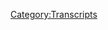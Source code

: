 {{Transcript
    | title         = [[476: Moon Colonies Part 2]]
    | caption       = [https://knowledgefight.libsyn.com/476-moon-colonies-part-2 Listen to this episode on Libsyn]
    | episodeNumber = [[476: Moon Colonies Part 2|476]]
    | length        = 01:38:11
}}

{{MessageBox
    | header     = Warning: Bot Generated Content
    | text       = This transcript was automatically generated by transcription software and likely contains many mistakes and misattributions. Please check the audio for definitive quotes, attribution, and context.
    | image      = N3yvass4myg91.webp
    | imagewidth = 50px
    | id         = warning
}}

{{TranscriptBlock
    | name      = Unknown Speaker
    | timestamp = 00:00:00.000
    | text      = N-n-n-n-n-n-n-n-n-knowledge fight.
}}

{{TranscriptBlock
    | name      = Unknown Speaker
    | timestamp = 00:00:13.000
    | text      = Dan and Jordan, I am sweating.
}}

{{TranscriptBlock
    | name      = Unknown Speaker
    | timestamp = 00:00:19.000
    | text      = Knowledgefight.com.
}}

{{TranscriptBlock
    | name      = Unknown Speaker
    | timestamp = 00:00:20.000
    | text      = It's time to pray.
}}

{{TranscriptBlock
    | name      = Unknown Speaker
    | timestamp = 00:00:21.000
    | text      = I have great respect for knowledgefight.
}}

{{TranscriptBlock
    | name      = Unknown Speaker
    | timestamp = 00:00:24.000
    | text      = Knowledgefight.
}}

{{TranscriptBlock
    | name      = Unknown Speaker
    | timestamp = 00:00:25.000
    | text      = I'm sick of them posing as if they're the good guys saying we are the bad guys.
}}

{{TranscriptBlock
    | name      = Unknown Speaker
    | timestamp = 00:00:29.000
    | text      = Knowledgefight.
}}

{{TranscriptBlock
    | name      = Unknown Speaker
    | timestamp = 00:00:30.000
    | text      = Dan and Jordan, Knowledgefight.
}}

{{TranscriptBlock
    | name      = Unknown Speaker
    | timestamp = 00:00:32.000
    | text      = R-r-r-r-r-r-r-r-r-r-r-r-r-r-r-r-r-r-r-r.
}}

{{TranscriptBlock
    | name      = Unknown Speaker
    | timestamp = 00:00:35.000
    | text      = Need, need money.
}}

{{TranscriptBlock
    | name      = Unknown Speaker
    | timestamp = 00:00:39.000
    | text      = Andy and Kansas, Andy and James.
}}

{{TranscriptBlock
    | name      = Unknown Speaker
    | timestamp = 00:00:42.000
    | text      = Stop it, Andy and James, Andy and James, it's time to pray.
}}

{{TranscriptBlock
    | name      = Unknown Speaker
    | timestamp = 00:00:47.000
    | text      = Andy and James, you're on the air, thanks for holding.
}}

{{TranscriptBlock
    | name      = Unknown Speaker
    | timestamp = 00:00:49.000
    | text      = Hello Alex, I'm a fan, I love your words.
}}

{{TranscriptBlock
    | name      = Unknown Speaker
    | timestamp = 00:00:53.000
    | text      = Knowledgefight.
}}

{{TranscriptBlock
    | name      = Unknown Speaker
    | timestamp = 00:00:54.000
    | text      = N-n-n-n-n-knowledgefight.com.
}}

{{TranscriptBlock
    | name      = Unknown Speaker
    | timestamp = 00:00:58.000
    | text      = I love you.
}}

{{TranscriptBlock
    | name      = Unknown Speaker
    | timestamp = 00:00:59.520
    | text      = Hey everybody, welcome back to Knowledge Fight.
}}

{{TranscriptBlock
    | name      = Unknown Speaker
    | timestamp = 00:01:01.240
    | text      = I'm Dan.
}}

{{TranscriptBlock
    | name      = Unknown Speaker
    | timestamp = 00:01:02.060
    | text      = I'm Jordan.
}}

{{TranscriptBlock
    | name      = Unknown Speaker
    | timestamp = 00:01:02.899
    | text      = We're a couple dudes, like to sit around,
}}

{{TranscriptBlock
    | name      = Unknown Speaker
    | timestamp = 00:01:03.740
    | text      = drink novelty beverages,
}}

{{TranscriptBlock
    | name      = Unknown Speaker
    | timestamp = 00:01:04.560
    | text      = and talk a little bit about Alex Jones.
}}

{{TranscriptBlock
    | name      = Unknown Speaker
    | timestamp = 00:01:06.040
    | text      = Indeed we are, Dan.
}}

{{TranscriptBlock
    | name      = Unknown Speaker
    | timestamp = 00:01:07.480
    | text      = Jordan.
}}

{{TranscriptBlock
    | name      = Unknown Speaker
    | timestamp = 00:01:08.319
    | text      = Dan!
}}

{{TranscriptBlock
    | name      = Unknown Speaker
    | timestamp = 00:01:09.140
    | text      = Jordan.
}}

{{TranscriptBlock
    | name      = Unknown Speaker
    | timestamp = 00:01:09.980
    | text      = Quick question for ya.
}}

{{TranscriptBlock
    | name      = Unknown Speaker
    | timestamp = 00:01:10.819
    | text      = What's up?
}}

{{TranscriptBlock
    | name      = Unknown Speaker
    | timestamp = 00:01:11.640
    | text      = What's your bright spot today?
}}

{{TranscriptBlock
    | name      = Unknown Speaker
    | timestamp = 00:01:12.480
    | text      = Well, not plant related, but I was at the store
}}

{{TranscriptBlock
    | name      = Unknown Speaker
    | timestamp = 00:01:14.719
    | text      = the other day.
}}

{{TranscriptBlock
    | name      = Unknown Speaker
    | timestamp = 00:01:15.560
    | text      = Gonna take it back.
}}

{{TranscriptBlock
    | name      = Unknown Speaker
    | timestamp = 00:01:16.400
    | text      = I was at the grocery store, feeling down,
}}

{{TranscriptBlock
    | name      = Unknown Speaker
    | timestamp = 00:01:18.159
    | text      = and I looked over to my left, looked over to my right,
}}

{{TranscriptBlock
    | name      = Unknown Speaker
    | timestamp = 00:01:20.879
    | text      = and what did I see on the salad dressing aisle,
}}

{{TranscriptBlock
    | name      = Unknown Speaker
    | timestamp = 00:01:23.959
    | text      = but Italian dressing from Olive Garden.
}}

{{TranscriptBlock
    | name      = Unknown Speaker
    | timestamp = 00:01:27.079
    | text      = Yeah.
}}

{{TranscriptBlock
    | name      = Unknown Speaker
    | timestamp = 00:01:27.920
    | text      = Yeah.
}}

{{TranscriptBlock
    | name      = Unknown Speaker
    | timestamp = 00:01:28.739
    | text      = Yup.
}}

{{TranscriptBlock
    | name      = Unknown Speaker
    | timestamp = 00:01:29.579
    | text      = And so I bought some, and it's really good.
}}

{{TranscriptBlock
    | name      = Unknown Speaker
    | timestamp = 00:01:32.079
    | text      = It's really good, it's great.
}}

{{TranscriptBlock
    | name      = Unknown Speaker
    | timestamp = 00:01:32.920
    | text      = Of course it is.
}}

{{TranscriptBlock
    | name      = Unknown Speaker
    | timestamp = 00:01:33.760
    | text      = Of course you love it.
}}

{{TranscriptBlock
    | name      = Unknown Speaker
    | timestamp = 00:01:34.599
    | text      = Of course you love it.
}}

{{TranscriptBlock
    | name      = Unknown Speaker
    | timestamp = 00:01:35.439
    | text      = I haven't been to Olive Garden in forever.
}}

{{TranscriptBlock
    | name      = Unknown Speaker
    | timestamp = 00:01:37.959
    | text      = It's been a very long time.
}}

{{TranscriptBlock
    | name      = Unknown Speaker
    | timestamp = 00:01:39.760
    | text      = I don't think it's probably actually even that good.
}}

{{TranscriptBlock
    | name      = Unknown Speaker
    | timestamp = 00:01:42.040
    | text      = No, of course not.
}}

{{TranscriptBlock
    | name      = Unknown Speaker
    | timestamp = 00:01:43.239
    | text      = But there's just something about that, that dress.
}}

{{TranscriptBlock
    | name      = Unknown Speaker
    | timestamp = 00:01:45.840
    | text      = Yeah, yeah, yeah, it's childhood.
}}

{{TranscriptBlock
    | name      = Unknown Speaker
    | timestamp = 00:01:47.400
    | text      = That's what it is.
}}

{{TranscriptBlock
    | name      = Unknown Speaker
    | timestamp = 00:01:48.239
    | text      = No, it's not.
}}

{{TranscriptBlock
    | name      = Unknown Speaker
    | timestamp = 00:01:49.079
    | text      = I never went to Olive Garden.
}}

{{TranscriptBlock
    | name      = Unknown Speaker
    | timestamp = 00:01:49.900
    | text      = You never went to Olive Garden as a child?
}}

{{TranscriptBlock
    | name      = Unknown Speaker
    | timestamp = 00:01:50.739
    | text      = I think I went, the first time I went probably
}}

{{TranscriptBlock
    | name      = Unknown Speaker
    | timestamp = 00:01:52.640
    | text      = was like when I was 18, 19.
}}

{{TranscriptBlock
    | name      = Unknown Speaker
    | timestamp = 00:01:54.120
    | text      = Oh.
}}

{{TranscriptBlock
    | name      = Unknown Speaker
    | timestamp = 00:01:54.959
    | text      = Oh man, wow, I thought the dressing backdoored
}}

{{TranscriptBlock
    | name      = Unknown Speaker
    | timestamp = 00:01:58.680
    | text      = because of the free breadsticks.
}}

{{TranscriptBlock
    | name      = Unknown Speaker
    | timestamp = 00:02:00.400
    | text      = That's the only reason people wind up liking that.
}}

{{TranscriptBlock
    | name      = Unknown Speaker
    | timestamp = 00:02:02.439
    | text      = No, we went to like Fazoli's generally
}}

{{TranscriptBlock
    | name      = Unknown Speaker
    | timestamp = 00:02:05.120
    | text      = when I was in high school for the free breadsticks.
}}

{{TranscriptBlock
    | name      = Unknown Speaker
    | timestamp = 00:02:07.840
    | text      = They were easier to scam.
}}

{{TranscriptBlock
    | name      = Unknown Speaker
    | timestamp = 00:02:08.879
    | text      = Yeah.
}}

{{TranscriptBlock
    | name      = Unknown Speaker
    | timestamp = 00:02:09.719
    | text      = Because at Olive Garden you'd still have to buy something.
}}

{{TranscriptBlock
    | name      = Unknown Speaker
    | timestamp = 00:02:12.199
    | text      = That's true, that's true.
}}

{{TranscriptBlock
    | name      = Unknown Speaker
    | timestamp = 00:02:13.039
    | text      = At Fazoli's you could just buy a drink.
}}

{{TranscriptBlock
    | name      = Unknown Speaker
    | timestamp = 00:02:14.879
    | text      = Ooh, and still get free breadsticks?
}}

{{TranscriptBlock
    | name      = Unknown Speaker
    | timestamp = 00:02:16.960
    | text      = Oh, well that's thievery.
}}

{{TranscriptBlock
    | name      = Unknown Speaker
    | timestamp = 00:02:18.120
    | text      = Yeah.
}}

{{TranscriptBlock
    | name      = Unknown Speaker
    | timestamp = 00:02:18.960
    | text      = That's essentially.
}}

{{TranscriptBlock
    | name      = Unknown Speaker
    | timestamp = 00:02:19.800
    | text      = I mean, we were in high school.
}}

{{TranscriptBlock
    | name      = Unknown Speaker
    | timestamp = 00:02:20.639
    | text      = Wow, that's great.
}}

{{TranscriptBlock
    | name      = Unknown Speaker
    | timestamp = 00:02:21.479
    | text      = You know, we're poor, we want something,
}}

{{TranscriptBlock
    | name      = Unknown Speaker
    | timestamp = 00:02:22.800
    | text      = we want some breadsticks.
}}

{{TranscriptBlock
    | name      = Unknown Speaker
    | timestamp = 00:02:25.039
    | text      = You need breadsticks.
}}

{{TranscriptBlock
    | name      = Unknown Speaker
    | timestamp = 00:02:25.879
    | text      = Want garlic?
}}

{{TranscriptBlock
    | name      = Unknown Speaker
    | timestamp = 00:02:26.719
    | text      = Sometimes, it's just life.
}}

{{TranscriptBlock
    | name      = Unknown Speaker
    | timestamp = 00:02:27.560
    | text      = Yeah, so I want to drink this Italian dress, quite frankly.
}}

{{TranscriptBlock
    | name      = Unknown Speaker
    | timestamp = 00:02:31.719
    | text      = So yeah, I've been going crazy with Italian dressing.
}}

{{TranscriptBlock
    | name      = Unknown Speaker
    | timestamp = 00:02:34.039
    | text      = All right, I like it.
}}

{{TranscriptBlock
    | name      = Unknown Speaker
    | timestamp = 00:02:34.879
    | text      = How about you?
}}

{{TranscriptBlock
    | name      = Unknown Speaker
    | timestamp = 00:02:35.719
    | text      = My bright spot is, Dan, you know,
}}

{{TranscriptBlock
    | name      = Unknown Speaker
    | timestamp = 00:02:38.719
    | text      = I've talked about music in the past, I kind of like it.
}}

{{TranscriptBlock
    | name      = Unknown Speaker
    | timestamp = 00:02:41.719
    | text      = I was listening to music and then I came upon
}}

{{TranscriptBlock
    | name      = Unknown Speaker
    | timestamp = 00:02:43.879
    | text      = Seger Rose once more and I was listening to the Seger Rose
}}

{{TranscriptBlock
    | name      = Unknown Speaker
    | timestamp = 00:02:46.879
    | text      = and I remember that the greatest concert
}}

{{TranscriptBlock
    | name      = Unknown Speaker
    | timestamp = 00:02:49.840
    | text      = that I've ever been to,
}}

{{TranscriptBlock
    | name      = Unknown Speaker
    | timestamp = 00:02:51.280
    | text      = when I was 18, I went and saw them at the Chicago Theater.
}}

{{TranscriptBlock
    | name      = Unknown Speaker
    | timestamp = 00:02:55.280
    | text      = Round about the time I got some Olive Garden.
}}

{{TranscriptBlock
    | name      = Unknown Speaker
    | timestamp = 00:02:56.120
    | text      = It was on the TAC tour after they just released the album.
}}

{{TranscriptBlock
    | name      = Unknown Speaker
    | timestamp = 00:03:01.039
    | text      = Incredible, greatest concert of my life.
}}

{{TranscriptBlock
    | name      = Unknown Speaker
    | timestamp = 00:03:03.240
    | text      = It's my bright spot because as you know,
}}

{{TranscriptBlock
    | name      = Unknown Speaker
    | timestamp = 00:03:05.240
    | text      = I don't like to deal with my memories too much.
}}

{{TranscriptBlock
    | name      = Unknown Speaker
    | timestamp = 00:03:07.520
    | text      = I like to keep them in boxes.
}}

{{TranscriptBlock
    | name      = Unknown Speaker
    | timestamp = 00:03:08.360
    | text      = So you had a nice memory.
}}

{{TranscriptBlock
    | name      = Unknown Speaker
    | timestamp = 00:03:09.199
    | text      = I got it, yeah, I had a nice memory.
}}

{{TranscriptBlock
    | name      = Unknown Speaker
    | timestamp = 00:03:11.039
    | text      = It's been a while since I've had one of those.
}}

{{TranscriptBlock
    | name      = Unknown Speaker
    | timestamp = 00:03:11.879
    | text      = Much like my memory of Olive Garden Italian dressing.
}}

{{TranscriptBlock
    | name      = Unknown Speaker
    | timestamp = 00:03:14.000
    | text      = Exactly, see, we're doing it.
}}

{{TranscriptBlock
    | name      = Unknown Speaker
    | timestamp = 00:03:16.240
    | text      = We're nostalgic right now.
}}

{{TranscriptBlock
    | name      = Unknown Speaker
    | timestamp = 00:03:18.240
    | text      = Absolutely.
}}

{{TranscriptBlock
    | name      = Unknown Speaker
    | timestamp = 00:03:19.080
    | text      = Yeah.
}}

{{TranscriptBlock
    | name      = Unknown Speaker
    | timestamp = 00:03:19.919
    | text      = So Jordan, today we got an interesting episode to go over.
}}

{{TranscriptBlock
    | name      = Unknown Speaker
    | timestamp = 00:03:22.479
    | text      = I, after our last episode on Monday,
}}

{{TranscriptBlock
    | name      = Unknown Speaker
    | timestamp = 00:03:25.560
    | text      = could not handle more of Alex.
}}

{{TranscriptBlock
    | name      = Unknown Speaker
    | timestamp = 00:03:27.199
    | text      = No.
}}

{{TranscriptBlock
    | name      = Unknown Speaker
    | timestamp = 00:03:28.039
    | text      = So I needed a little bit of a break.
}}

{{TranscriptBlock
    | name      = Unknown Speaker
    | timestamp = 00:03:28.879
    | text      = Thank you, yeah.
}}

{{TranscriptBlock
    | name      = Unknown Speaker
    | timestamp = 00:03:29.719
    | text      = And got some interesting situation going on here.
}}

{{TranscriptBlock
    | name      = Unknown Speaker
    | timestamp = 00:03:33.879
    | text      = All right.
}}

{{TranscriptBlock
    | name      = Unknown Speaker
    | timestamp = 00:03:34.719
    | text      = So I went to Project Camelot's YouTube page.
}}

{{TranscriptBlock
    | name      = Unknown Speaker
    | timestamp = 00:03:38.400
    | text      = Of course.
}}

{{TranscriptBlock
    | name      = Unknown Speaker
    | timestamp = 00:03:39.240
    | text      = Because I'm constantly just being like, come back.
}}

{{TranscriptBlock
    | name      = Unknown Speaker
    | timestamp = 00:03:41.680
    | text      = Maybe, maybe today, maybe today's the day.
}}

{{TranscriptBlock
    | name      = Unknown Speaker
    | timestamp = 00:03:44.800
    | text      = Maybe she's like, this paywall thing isn't working.
}}

{{TranscriptBlock
    | name      = Unknown Speaker
    | timestamp = 00:03:47.520
    | text      = I got to go back to YouTube.
}}

{{TranscriptBlock
    | name      = Unknown Speaker
    | timestamp = 00:03:48.360
    | text      = I think it might not be working.
}}

{{TranscriptBlock
    | name      = Unknown Speaker
    | timestamp = 00:03:50.120
    | text      = Because the last two, there's two new episodes
}}

{{TranscriptBlock
    | name      = Unknown Speaker
    | timestamp = 00:03:53.000
    | text      = that were on YouTube.
}}

{{TranscriptBlock
    | name      = Unknown Speaker
    | timestamp = 00:03:54.840
    | text      = Both released for free.
}}

{{TranscriptBlock
    | name      = Unknown Speaker
    | timestamp = 00:03:55.680
    | text      = Yes.
}}

{{TranscriptBlock
    | name      = Unknown Speaker
    | timestamp = 00:03:56.520
    | text      = But they weren't on topics that I think
}}

{{TranscriptBlock
    | name      = Unknown Speaker
    | timestamp = 00:03:58.120
    | text      = are interesting at all.
}}

{{TranscriptBlock
    | name      = Unknown Speaker
    | timestamp = 00:03:58.960
    | text      = Oh, shit.
}}

{{TranscriptBlock
    | name      = Unknown Speaker
    | timestamp = 00:03:59.800
    | text      = But that is a sign that maybe the next time
}}

{{TranscriptBlock
    | name      = Unknown Speaker
    | timestamp = 00:04:02.199
    | text      = she goes and talks to Mark Richards,
}}

{{TranscriptBlock
    | name      = Unknown Speaker
    | timestamp = 00:04:03.439
    | text      = we might still have access to it.
}}

{{TranscriptBlock
    | name      = Unknown Speaker
    | timestamp = 00:04:04.280
    | text      = Oh, that's going to be YouTube.
}}

{{TranscriptBlock
    | name      = Unknown Speaker
    | timestamp = 00:04:05.400
    | text      = That's going to be YouTube for sure.
}}

{{TranscriptBlock
    | name      = Unknown Speaker
    | timestamp = 00:04:06.520
    | text      = I would think so.
}}

{{TranscriptBlock
    | name      = Unknown Speaker
    | timestamp = 00:04:07.560
    | text      = Yeah, it's got to be.
}}

{{TranscriptBlock
    | name      = Unknown Speaker
    | timestamp = 00:04:08.400
    | text      = And actually today, thankfully,
}}

{{TranscriptBlock
    | name      = Unknown Speaker
    | timestamp = 00:04:11.319
    | text      = I was looking at our email,
}}

{{TranscriptBlock
    | name      = Unknown Speaker
    | timestamp = 00:04:14.240
    | text      = and I'd gotten an email from Robert W.
}}

{{TranscriptBlock
    | name      = Unknown Speaker
    | timestamp = 00:04:16.319
    | text      = Okay.
}}

{{TranscriptBlock
    | name      = Unknown Speaker
    | timestamp = 00:04:17.160
    | text      = And he'd sent in a little bit of a suggestion
}}

{{TranscriptBlock
    | name      = Unknown Speaker
    | timestamp = 00:04:20.879
    | text      = for something to fill the gap of Project Camelot.
}}

{{TranscriptBlock
    | name      = Unknown Speaker
    | timestamp = 00:04:23.480
    | text      = All right.
}}

{{TranscriptBlock
    | name      = Unknown Speaker
    | timestamp = 00:04:24.319
    | text      = And that is a show called Unexplained with Howard Hughes.
}}

{{TranscriptBlock
    | name      = Unknown Speaker
    | timestamp = 00:04:27.759
    | text      = Okay, Howard Hughes.
}}

{{TranscriptBlock
    | name      = Unknown Speaker
    | timestamp = 00:04:28.600
    | text      = But it's a different Howard Hughes
}}

{{TranscriptBlock
    | name      = Unknown Speaker
    | timestamp = 00:04:29.439
    | text      = than the Spruce Goose guy.
}}

{{TranscriptBlock
    | name      = Unknown Speaker
    | timestamp = 00:04:31.279
    | text      = What happened to him?
}}

{{TranscriptBlock
    | name      = Unknown Speaker
    | timestamp = 00:04:32.120
    | text      = Is he okay?
}}

{{TranscriptBlock
    | name      = Unknown Speaker
    | timestamp = 00:04:32.959
    | text      = Bad news.
}}

{{TranscriptBlock
    | name      = Unknown Speaker
    | timestamp = 00:04:33.800
    | text      = He's hanging out with John DeGrasse Tyson.
}}

{{TranscriptBlock
    | name      = Unknown Speaker
    | timestamp = 00:04:34.639
    | text      = Oh, no.
}}

{{TranscriptBlock
    | name      = Unknown Speaker
    | timestamp = 00:04:36.480
    | text      = So Robert had sent me this recommendation,
}}

{{TranscriptBlock
    | name      = Unknown Speaker
    | timestamp = 00:04:39.040
    | text      = and I was scrolling through the people
}}

{{TranscriptBlock
    | name      = Unknown Speaker
    | timestamp = 00:04:41.759
    | text      = who've been guests on this show out of the UK.
}}

{{TranscriptBlock
    | name      = Unknown Speaker
    | timestamp = 00:04:45.600
    | text      = Real, real cool British announcer guy.
}}

{{TranscriptBlock
    | name      = Unknown Speaker
    | timestamp = 00:04:49.560
    | text      = All right.
}}

{{TranscriptBlock
    | name      = Unknown Speaker
    | timestamp = 00:04:50.399
    | text      = And there's some people like John Rappaport.
}}

{{TranscriptBlock
    | name      = Unknown Speaker
    | timestamp = 00:04:52.279
    | text      = There's some people like Gerald Cilente.
}}

{{TranscriptBlock
    | name      = Unknown Speaker
    | timestamp = 00:04:54.240
    | text      = Got to have him.
}}

{{TranscriptBlock
    | name      = Unknown Speaker
    | timestamp = 00:04:55.079
    | text      = And, you know, so there's a lot of,
}}

{{TranscriptBlock
    | name      = Unknown Speaker
    | timestamp = 00:04:56.120
    | text      = there's some Infowars adjacency here.
}}

{{TranscriptBlock
    | name      = Unknown Speaker
    | timestamp = 00:04:57.959
    | text      = We've been all over.
}}

{{TranscriptBlock
    | name      = Unknown Speaker
    | timestamp = 00:04:58.800
    | text      = There's some David Icke on there too.
}}

{{TranscriptBlock
    | name      = Unknown Speaker
    | timestamp = 00:04:59.800
    | text      = Of course, any weirdo show you have,
}}

{{TranscriptBlock
    | name      = Unknown Speaker
    | timestamp = 00:05:01.319
    | text      = David Icke's going to show up eventually.
}}

{{TranscriptBlock
    | name      = Unknown Speaker
    | timestamp = 00:05:03.480
    | text      = But I found one episode that I thought,
}}

{{TranscriptBlock
    | name      = Unknown Speaker
    | timestamp = 00:05:07.279
    | text      = like, I've never listened to this guy.
}}

{{TranscriptBlock
    | name      = Unknown Speaker
    | timestamp = 00:05:09.319
    | text      = I don't know his product.
}}

{{TranscriptBlock
    | name      = Unknown Speaker
    | timestamp = 00:05:10.560
    | text      = I don't know anything about this.
}}

{{TranscriptBlock
    | name      = Unknown Speaker
    | timestamp = 00:05:12.160
    | text      = Uh-huh.
}}

{{TranscriptBlock
    | name      = Unknown Speaker
    | timestamp = 00:05:13.000
    | text      = This, if we're going to do a trial balloon episode,
}}

{{TranscriptBlock
    | name      = Unknown Speaker
    | timestamp = 00:05:16.759
    | text      = this will be the one.
}}

{{TranscriptBlock
    | name      = Unknown Speaker
    | timestamp = 00:05:18.480
    | text      = It's not Mark Richards.
}}

{{TranscriptBlock
    | name      = Unknown Speaker
    | timestamp = 00:05:19.560
    | text      = All right.
}}

{{TranscriptBlock
    | name      = Unknown Speaker
    | timestamp = 00:05:20.399
    | text      = I hope not.
}}

{{TranscriptBlock
    | name      = Unknown Speaker
    | timestamp = 00:05:21.560
    | text      = No, he is not from the UK but able to.
}}

{{TranscriptBlock
    | name      = Unknown Speaker
    | timestamp = 00:05:24.439
    | text      = Are they giving him Skype access now?
}}

{{TranscriptBlock
    | name      = Unknown Speaker
    | timestamp = 00:05:26.319
    | text      = I don't think that's good.
}}

{{TranscriptBlock
    | name      = Unknown Speaker
    | timestamp = 00:05:27.199
    | text      = No.
}}

{{TranscriptBlock
    | name      = Unknown Speaker
    | timestamp = 00:05:28.560
    | text      = So we're going to get into this,
}}

{{TranscriptBlock
    | name      = Unknown Speaker
    | timestamp = 00:05:29.800
    | text      = but before we do, we've got to take a little moment
}}

{{TranscriptBlock
    | name      = Unknown Speaker
    | timestamp = 00:05:31.160
    | text      = to say thank you to the folks who signed up
}}

{{TranscriptBlock
    | name      = Unknown Speaker
    | timestamp = 00:05:32.439
    | text      = and are supporting the show.
}}

{{TranscriptBlock
    | name      = Unknown Speaker
    | timestamp = 00:05:33.279
    | text      = Oh, I think that's a great idea.
}}

{{TranscriptBlock
    | name      = Unknown Speaker
    | timestamp = 00:05:34.120
    | text      = Yeah, so first, Paul F., thank you so much.
}}

{{TranscriptBlock
    | name      = Unknown Speaker
    | timestamp = 00:05:36.240
    | text      = You are now a policy wonk.
}}

{{TranscriptBlock
    | name      = Unknown Speaker
    | timestamp = 00:05:37.519
    | text      = I'm a policy wonk.
}}

{{TranscriptBlock
    | name      = Unknown Speaker
    | timestamp = 00:05:38.680
    | text      = Thanks, Paul.
}}

{{TranscriptBlock
    | name      = Unknown Speaker
    | timestamp = 00:05:39.639
    | text      = Thank you.
}}

{{TranscriptBlock
    | name      = Unknown Speaker
    | timestamp = 00:05:40.480
    | text      = Next, Tyler Raymond B., thank you so much.
}}

{{TranscriptBlock
    | name      = Unknown Speaker
    | timestamp = 00:05:42.519
    | text      = You are now a policy wonk.
}}

{{TranscriptBlock
    | name      = Unknown Speaker
    | timestamp = 00:05:43.480
    | text      = I'm a policy wonk.
}}

{{TranscriptBlock
    | name      = Unknown Speaker
    | timestamp = 00:05:44.800
    | text      = Thank you very much, Tyler.
}}

{{TranscriptBlock
    | name      = Unknown Speaker
    | timestamp = 00:05:46.040
    | text      = Thank you.
}}

{{TranscriptBlock
    | name      = Unknown Speaker
    | timestamp = 00:05:46.600
    | text      = Next, freeze frame, thank you so much.
}}

{{TranscriptBlock
    | name      = Unknown Speaker
    | timestamp = 00:05:48.879
    | text      = You are now a policy wonk.
}}

{{TranscriptBlock
    | name      = Unknown Speaker
    | timestamp = 00:05:50.160
    | text      = I'm a policy wonk.
}}

{{TranscriptBlock
    | name      = Unknown Speaker
    | timestamp = 00:05:51.040
    | text      = Thank you very much, Freeze Frame.
}}

{{TranscriptBlock
    | name      = Unknown Speaker
    | timestamp = 00:05:52.560
    | text      = Freeze Frame.
}}

{{TranscriptBlock
    | name      = Unknown Speaker
    | timestamp = 00:05:53.399
    | text      = Freeze Frame.
}}

{{TranscriptBlock
    | name      = Unknown Speaker
    | timestamp = 00:05:53.920
    | text      = It's like that song.
}}

{{TranscriptBlock
    | name      = Unknown Speaker
    | timestamp = 00:05:55.240
    | text      = It is like that song.
}}

{{TranscriptBlock
    | name      = Unknown Speaker
    | timestamp = 00:05:56.240
    | text      = Next, Michael P, thank you so much.
}}

{{TranscriptBlock
    | name      = Unknown Speaker
    | timestamp = 00:05:57.680
    | text      = You are now a policy wonk.
}}

{{TranscriptBlock
    | name      = Unknown Speaker
    | timestamp = 00:05:58.920
    | text      = I'm a policy wonk.
}}

{{TranscriptBlock
    | name      = Unknown Speaker
    | timestamp = 00:05:59.959
    | text      = Thank you very much, Michael.
}}

{{TranscriptBlock
    | name      = Unknown Speaker
    | timestamp = 00:06:01.160
    | text      = Thank you.
}}

{{TranscriptBlock
    | name      = Unknown Speaker
    | timestamp = 00:06:01.680
    | text      = Next, Josh M., thank you so much.
}}

{{TranscriptBlock
    | name      = Unknown Speaker
    | timestamp = 00:06:03.040
    | text      = You are now a policy wonk.
}}

{{TranscriptBlock
    | name      = Unknown Speaker
    | timestamp = 00:06:03.879
    | text      = I'm a policy wonk.
}}

{{TranscriptBlock
    | name      = Unknown Speaker
    | timestamp = 00:06:04.800
    | text      = Thanks, Josh.
}}

{{TranscriptBlock
    | name      = Unknown Speaker
    | timestamp = 00:06:05.600
    | text      = Thank you.
}}

{{TranscriptBlock
    | name      = Unknown Speaker
    | timestamp = 00:06:06.079
    | text      = Next, niczsmash and it's N-I-C-C-Smash.
}}

{{TranscriptBlock
    | name      = Unknown Speaker
    | timestamp = 00:06:09.040
    | text      = Thank you so much. You're now a policy wonk. I'm a policy wonk. Thank you very much. Thank you
}}

{{TranscriptBlock
    | name      = Unknown Speaker
    | timestamp = 00:06:13.439
    | text      = Next Angus. I thank you so much. You're now a policy wonk. I'm a policy wonk. Thank you very much Angus
}}

{{TranscriptBlock
    | name      = Unknown Speaker
    | timestamp = 00:06:19.120
    | text      = I that's that's like a Robert
}}

{{TranscriptBlock
    | name      = Unknown Speaker
    | timestamp = 00:06:22.759
    | text      = Shit now, I can't remember his name. Oh, oh man, my English literature is frost. All right. No, it's not rubber
}}

{{TranscriptBlock
    | name      = Unknown Speaker
    | timestamp = 00:06:28.240
    | text      = It's a Scottish god damn it. I'm a failure
}}

{{TranscriptBlock
    | name      = Unknown Speaker
    | timestamp = 00:06:30.680
    | text      = Anyways, that would be the name of one of his poems Angus. Come on boy. Hi
}}

{{TranscriptBlock
    | name      = Unknown Speaker
    | timestamp = 00:06:34.240
    | text      = It was a lot if I had gotten there first, it would have been no Joyce didn't write poetry. God did it secretly
}}

{{TranscriptBlock
    | name      = Unknown Speaker
    | timestamp = 00:06:42.199
    | text      = Well, his greatest poem was Angus comma I that's right. Yep. Finally Denver Lodge. Thank you so much. You're now policy wonk
}}

{{TranscriptBlock
    | name      = Unknown Speaker
    | timestamp = 00:06:49.100
    | text      = I'm a policy wonk. Thank you very much Denver Lodge. Thank you
}}

{{TranscriptBlock
    | name      = Unknown Speaker
    | timestamp = 00:06:52.459
    | text      = If you're listening out there and you're thinking hey, I enjoyed the show
}}

{{TranscriptBlock
    | name      = Unknown Speaker
    | timestamp = 00:06:54.259
    | text      = I'd like to vote these gents do you can do that by going to our website knowledgefate.com clicking the button says for sure
}}

{{TranscriptBlock
    | name      = Unknown Speaker
    | timestamp = 00:06:58.220
    | text      = We would appreciate it. Yes. Thank you very much burns
}}

{{TranscriptBlock
    | name      = Unknown Speaker
    | timestamp = 00:07:00.220
    | text      = or Robert Burns nailed it god damn it
}}

{{TranscriptBlock
    | name      = Unknown Speaker
    | timestamp = 00:07:05.100
    | text      = Anyways, we can continue. Okay
}}

{{TranscriptBlock
    | name      = Unknown Speaker
    | timestamp = 00:07:07.980
    | text      = if you
}}

{{TranscriptBlock
    | name      = Unknown Speaker
    | timestamp = 00:07:09.339
    | text      = You know if you don't if you feel in generous and you you know, maybe don't want to support the show
}}

{{TranscriptBlock
    | name      = Unknown Speaker
    | timestamp = 00:07:13.220
    | text      = that's what you should do probably is
}}

{{TranscriptBlock
    | name      = Unknown Speaker
    | timestamp = 00:07:15.759
    | text      = Write a poem. Uh-huh
}}

{{TranscriptBlock
    | name      = Unknown Speaker
    | timestamp = 00:07:18.079
    | text      = to Robert Burns
}}

{{TranscriptBlock
    | name      = Unknown Speaker
    | timestamp = 00:07:20.079
    | text      = Sell it at auction
}}

{{TranscriptBlock
    | name      = Unknown Speaker
    | timestamp = 00:07:22.079
    | text      = Charity of course. Yeah, you know cherry in your area. That's up. It's for people in need
}}

{{TranscriptBlock
    | name      = Unknown Speaker
    | timestamp = 00:07:27.500
    | text      = So Jordan before we get to today's episode Z got a look in the mailbag. All right
}}

{{TranscriptBlock
    | name      = Unknown Speaker
    | timestamp = 00:07:32.220
    | text      = First virtual mailbag. Uh-huh. I mentioned on our last episode that I got really bummed out because the website for Jelly Belly
}}

{{TranscriptBlock
    | name      = Unknown Speaker
    | timestamp = 00:07:39.660
    | text      = They didn't we didn't allow you to buy seltzer. No, of course not and policy wonk Evan
}}

{{TranscriptBlock
    | name      = Unknown Speaker
    | timestamp = 00:07:44.959
    | text      = I commented on Facebook that they were all available at a local jewel here in Chicago
}}

{{TranscriptBlock
    | name      = Unknown Speaker
    | timestamp = 00:07:52.399
    | text      = Of course, they would be yeah, and so I got the seltzer mobile out, which is the left
}}

{{TranscriptBlock
    | name      = Unknown Speaker
    | timestamp = 00:07:56.439
    | text      = I went over to that that jewel immediately and I bought all eight flavors. Of course you did
}}

{{TranscriptBlock
    | name      = Unknown Speaker
    | timestamp = 00:08:03.040
    | text      = I have tried a number of them. All right, and they're fine. They're they're fine
}}

{{TranscriptBlock
    | name      = Unknown Speaker
    | timestamp = 00:08:07.800
    | text      = Yeah, pretty good. That's I think that's better than I would have expected their candy. Yes, so you'd think they'd be sweet
}}

{{TranscriptBlock
    | name      = Unknown Speaker
    | timestamp = 00:08:13.759
    | text      = Right, they're really not know that it's it's strange. There's even like a orange sherbet flavor. Yeah, it's not really overly sweet
}}

{{TranscriptBlock
    | name      = Unknown Speaker
    | timestamp = 00:08:21.120
    | text      = No, it's pretty it's pretty subtle. Do they go like the Jelly Belly route and get like actual buttered popcorn?
}}

{{TranscriptBlock
    | name      = Unknown Speaker
    | timestamp = 00:08:27.519
    | text      = No, see now. That's what I want from a gel. I'd be disgusting. Yeah. No, there's there's like grapefruit tangerine
}}

{{TranscriptBlock
    | name      = Unknown Speaker
    | timestamp = 00:08:33.559
    | text      = very cherry very cherry vanilla pina colada or a
}}

{{TranscriptBlock
    | name      = Unknown Speaker
    | timestamp = 00:08:38.240
    | text      = Couple others. All right orange sherbet and pina colada are probably as rangy as it gets
}}

{{TranscriptBlock
    | name      = Unknown Speaker
    | timestamp = 00:08:43.159
    | text      = Yeah, but one of the cool things that I'm excited to try isn't they force you to buy like you kids buy single
}}

{{TranscriptBlock
    | name      = Unknown Speaker
    | timestamp = 00:08:49.240
    | text      = Yeah, but you the the thing that I want to do is mix them, you know, like vanilla and cherry
}}

{{TranscriptBlock
    | name      = Unknown Speaker
    | timestamp = 00:08:55.600
    | text      = All right, see if we can make
}}

{{TranscriptBlock
    | name      = Unknown Speaker
    | timestamp = 00:08:57.960
    | text      = Cream soda cherry something like that. I gotcha. Yeah, so that I appreciate that in the digital mailbag
}}

{{TranscriptBlock
    | name      = Unknown Speaker
    | timestamp = 00:09:04.240
    | text      = But from the actual mailbags II. Yep. Yep. Got got a nice little thing from Paul in Austin
}}

{{TranscriptBlock
    | name      = Unknown Speaker
    | timestamp = 00:09:11.220
    | text      = All right sent over some other seltzers as well. Some Austin seltzers. Okay, they look really great. I'm excited to try them
}}

{{TranscriptBlock
    | name      = Unknown Speaker
    | timestamp = 00:09:18.600
    | text      = I've not had a chance here. I just got this in
}}

{{TranscriptBlock
    | name      = Unknown Speaker
    | timestamp = 00:09:20.639
    | text      = But one of them is called the party pickle. Okay, and I'm not excited about now
}}

{{TranscriptBlock
    | name      = Unknown Speaker
    | timestamp = 00:09:24.679
    | text      = That seems like the only one I want it. It's a pickle flavored seltzer
}}

{{TranscriptBlock
    | name      = Unknown Speaker
    | timestamp = 00:09:28.220
    | text      = Yeah, and it's a party and it's it's this brand big swig
}}

{{TranscriptBlock
    | name      = Unknown Speaker
    | timestamp = 00:09:32.919
    | text      = Right. All right, all the other cans from this company normal size
}}

{{TranscriptBlock
    | name      = Unknown Speaker
    | timestamp = 00:09:37.360
    | text      = Oh boy, yeah, they're not they're not booze either they're just a
}}

{{TranscriptBlock
    | name      = Unknown Speaker
    | timestamp = 00:09:44.720
    | text      = What are you gonna drink a normal-sized seltzer at a party? No, you're gonna pickle it up. Maybe
}}

{{TranscriptBlock
    | name      = Unknown Speaker
    | timestamp = 00:09:50.399
    | text      = Maybe not. I don't know. Okay, that's fair. Maybe I just want a taste of the pickle seltzer
}}

{{TranscriptBlock
    | name      = Unknown Speaker
    | timestamp = 00:09:56.799
    | text      = And also Paul sent us a couple shirts
}}

{{TranscriptBlock
    | name      = Unknown Speaker
    | timestamp = 00:10:00.279
    | text      = Okay, so I want you to take a look at this this here shirt and see what you think about it because it's a little
}}

{{TranscriptBlock
    | name      = Unknown Speaker
    | timestamp = 00:10:05.720
    | text      = bit cool
}}

{{TranscriptBlock
    | name      = Unknown Speaker
    | timestamp = 00:10:08.440
    | text      = If you see this this shirt it is a guy blowing an armadillo
}}

{{TranscriptBlock
    | name      = Unknown Speaker
    | timestamp = 00:10:14.480
    | text      = It really does seem like it's a guy blowing an armadillo and I've been staring at it for a while trying to think of
}}

{{TranscriptBlock
    | name      = Unknown Speaker
    | timestamp = 00:10:20.360
    | text      = Any other thing that it could be? I think that's probably what it is. It says keep Austin weird
}}

{{TranscriptBlock
    | name      = Unknown Speaker
    | timestamp = 00:10:24.840
    | text      = It does yeah, and I think blowing an armadillo would do that
}}

{{TranscriptBlock
    | name      = Unknown Speaker
    | timestamp = 00:10:29.120
    | text      = I like that the tradition of listeners sending me shirts that I will never wear in public has continued, but thank you Paul
}}

{{TranscriptBlock
    | name      = Unknown Speaker
    | timestamp = 00:10:37.120
    | text      = Have you guys seen that the guy who wears the blown an armadillo shirt?
}}

{{TranscriptBlock
    | name      = Unknown Speaker
    | timestamp = 00:10:41.059
    | text      = He's a really cool guy a lot of coffee shop a lot of fun working out at home shirts
}}

{{TranscriptBlock
    | name      = Unknown Speaker
    | timestamp = 00:10:47.759
    | text      = But thank you Paul, yes, thank you very much so unzip wait
}}

{{TranscriptBlock
    | name      = Unknown Speaker
    | timestamp = 00:10:52.360
    | text      = Read whatever all right D. Zip sure okay, so Jordan. I don't know anything about
}}

{{TranscriptBlock
    | name      = Unknown Speaker
    | timestamp = 00:10:59.799
    | text      = Howard Hughes of course guy who hosts this show right? I know nothing about him
}}

{{TranscriptBlock
    | name      = Unknown Speaker
    | timestamp = 00:11:03.620
    | text      = I was trying to come into this with no idea what I'm looking at yeah
}}

{{TranscriptBlock
    | name      = Unknown Speaker
    | timestamp = 00:11:08.460
    | text      = Cuz I want to consider this a possible candidate for us to look at and understand more about and
}}

{{TranscriptBlock
    | name      = Unknown Speaker
    | timestamp = 00:11:16.080
    | text      = I
}}

{{TranscriptBlock
    | name      = Unknown Speaker
    | timestamp = 00:11:17.320
    | text      = First of all I think this guy is incredibly charming right okay. Well. That's great this show opens
}}

{{TranscriptBlock
    | name      = Unknown Speaker
    | timestamp = 00:11:22.559
    | text      = I'm like first of all his voice fun. Okay second like it's just I mean listen to this guy sounds nice
}}

{{TranscriptBlock
    | name      = Unknown Speaker
    | timestamp = 00:11:28.960
    | text      = Across the UK across continental North America and around the world on the internet by webcast and by podcast
}}

{{TranscriptBlock
    | name      = Unknown Speaker
    | timestamp = 00:11:35.600
    | text      = My name is Howard Hughes, and this is the return of the unexplained
}}

{{TranscriptBlock
    | name      = Unknown Speaker
    | timestamp = 00:11:41.639
    | text      = Greetings from springtime in London as I said those words a little burst of sunshine came through my window
}}

{{TranscriptBlock
    | name      = Unknown Speaker
    | timestamp = 00:11:46.860
    | text      = Which is a bit of a rarity these days
}}

{{TranscriptBlock
    | name      = Unknown Speaker
    | timestamp = 00:11:48.639
    | text      = It's been like come kind of mini winter for the last two weeks here
}}

{{TranscriptBlock
    | name      = Unknown Speaker
    | timestamp = 00:11:52.080
    | text      = But nice to see the things may be moving in the right direction
}}

{{TranscriptBlock
    | name      = Unknown Speaker
    | timestamp = 00:11:55.480
    | text      = But I know some of you don't like me give him weather reports from London
}}

{{TranscriptBlock
    | name      = Unknown Speaker
    | timestamp = 00:11:58.519
    | text      = So we won't dwell on that actually quite a few of you do that's a whole other topic
}}

{{TranscriptBlock
    | name      = Unknown Speaker
    | timestamp = 00:12:07.320
    | text      = You told me and a narrative arc of like the fourth doctor was he became a radio host for a while
}}

{{TranscriptBlock
    | name      = Unknown Speaker
    | timestamp = 00:12:14.720
    | text      = I would buy it and it would be this show I find it
}}

{{TranscriptBlock
    | name      = Unknown Speaker
    | timestamp = 00:12:17.519
    | text      = So charming that he opens the show talking about the weather and then gets self-conscious
}}

{{TranscriptBlock
    | name      = Unknown Speaker
    | timestamp = 00:12:21.779
    | text      = It was like some of you don't like me talk about the weather, but you know what?
}}

{{TranscriptBlock
    | name      = Unknown Speaker
    | timestamp = 00:12:26.320
    | text      = Great I like it. I like it off the off the jump. He's he's kind of I'm on his team so far very human
}}

{{TranscriptBlock
    | name      = Unknown Speaker
    | timestamp = 00:12:32.879
    | text      = Yes, and so why we get in this next clip
}}

{{TranscriptBlock
    | name      = Unknown Speaker
    | timestamp = 00:12:36.519
    | text      = He pretty quickly introduces who the guest is and you'll see why I chose this captain Randy Cramer. Oh
}}

{{TranscriptBlock
    | name      = Unknown Speaker
    | timestamp = 00:12:45.399
    | text      = It took a little bit of time to get it together, but we've got him on this edition
}}

{{TranscriptBlock
    | name      = Unknown Speaker
    | timestamp = 00:12:49.960
    | text      = captain Randy Cramer claims that he is part of a secret force that is
}}

{{TranscriptBlock
    | name      = Unknown Speaker
    | timestamp = 00:12:56.120
    | text      = already exploring and part of Mars
}}

{{TranscriptBlock
    | name      = Unknown Speaker
    | timestamp = 00:12:59.480
    | text      = You'll hear the whole story here
}}

{{TranscriptBlock
    | name      = Unknown Speaker
    | timestamp = 00:13:01.480
    | text      = So there's a misconception that some people have because of our fascination with Mark Richards
}}

{{TranscriptBlock
    | name      = Unknown Speaker
    | timestamp = 00:13:07.960
    | text      = Sure, that Mark Richards was the first episode of Project Camelot that we looked at
}}

{{TranscriptBlock
    | name      = Unknown Speaker
    | timestamp = 00:13:11.960
    | text      = Oh, he was when in reality the first episode we did had to do with
}}

{{TranscriptBlock
    | name      = Unknown Speaker
    | timestamp = 00:13:16.159
    | text      = Captain Randy Cramer we stuck with captains captains are for space weirdos lieutenant colonels are for gun weirdos
}}

{{TranscriptBlock
    | name      = Unknown Speaker
    | timestamp = 00:13:23.039
    | text      = Yeah for secret sources. Yeah. Yeah, so yeah, we got Randy Cramer in here
}}

{{TranscriptBlock
    | name      = Unknown Speaker
    | timestamp = 00:13:26.600
    | text      = I figured like if this is going to be something we look at
}}

{{TranscriptBlock
    | name      = Unknown Speaker
    | timestamp = 00:13:29.399
    | text      = At least as a candidate the first episode gotta be Randy Cramer if you want us to cover your product on our show
}}

{{TranscriptBlock
    | name      = Unknown Speaker
    | timestamp = 00:13:36.240
    | text      = What Randy Cramer?
}}

{{TranscriptBlock
    | name      = Unknown Speaker
    | timestamp = 00:13:38.960
    | text      = Jelly Belly is making a Randy Cramer flavored seltzer Randy
}}

{{TranscriptBlock
    | name      = Unknown Speaker
    | timestamp = 00:13:43.039
    | text      = of course is the guy who was fighting aliens on Mars and the moon and
}}

{{TranscriptBlock
    | name      = Unknown Speaker
    | timestamp = 00:13:48.840
    | text      = had the
}}

{{TranscriptBlock
    | name      = Unknown Speaker
    | timestamp = 00:13:51.620
    | text      = Holographic med beds indeed that he was trying to kickstart. Yep for a while
}}

{{TranscriptBlock
    | name      = Unknown Speaker
    | timestamp = 00:13:55.679
    | text      = Oh, so we'll get into some more of that. But that's who he is. I believe our bay our
}}

{{TranscriptBlock
    | name      = Unknown Speaker
    | timestamp = 00:14:01.720
    | text      = Original episode of him was called like Mars colonies. Yeah, Mars base. Yeah. Yeah. Yeah, you can find that in the archives
}}

{{TranscriptBlock
    | name      = Unknown Speaker
    | timestamp = 00:14:07.779
    | text      = It's fantastic up. So Howard starts out the show
}}

{{TranscriptBlock
    | name      = Unknown Speaker
    | timestamp = 00:14:11.399
    | text      = Before the interview with giving like I really this guy is charming. Okay
}}

{{TranscriptBlock
    | name      = Unknown Speaker
    | timestamp = 00:14:18.639
    | text      = Graham says
}}

{{TranscriptBlock
    | name      = Unknown Speaker
    | timestamp = 00:14:20.200
    | text      = He's 40 miles from papa caterpillar 10. He's reading an email from a listener
}}

{{TranscriptBlock
    | name      = Unknown Speaker
    | timestamp = 00:14:24.840
    | text      = Okay miles from the Great Pyramid of Cholula and 15 miles from the town of at Laxco
}}

{{TranscriptBlock
    | name      = Unknown Speaker
    | timestamp = 00:14:31.080
    | text      = He says the reason I mentioned this is because ever since I moved here
}}

{{TranscriptBlock
    | name      = Unknown Speaker
    | timestamp = 00:14:34.759
    | text      = 24 years ago many people say they're being sightings of alien ships at these places
}}

{{TranscriptBlock
    | name      = Unknown Speaker
    | timestamp = 00:14:39.759
    | text      = I've been to all of them and I haven't seen any sightings
}}

{{TranscriptBlock
    | name      = Unknown Speaker
    | timestamp = 00:14:43.159
    | text      = It's plausible that aliens if they exist visit papa caterpillar and the Great Pyramid
}}

{{TranscriptBlock
    | name      = Unknown Speaker
    | timestamp = 00:14:47.519
    | text      = But at Laxco, he says all that town is known for is the meat market the local ice cream of the garden. Thank you
}}

{{TranscriptBlock
    | name      = Unknown Speaker
    | timestamp = 00:14:56.320
    | text      = Those who knows maybe there's a big shortage of ice cream on Alpha Centauri. Who knows?
}}

{{TranscriptBlock
    | name      = Unknown Speaker
    | timestamp = 00:15:05.279
    | text      = BBC four had a show where they're just like yeah aliens are real. I'm fine with that
}}

{{TranscriptBlock
    | name      = Unknown Speaker
    | timestamp = 00:15:09.720
    | text      = But I love it. I don't feel like at this point if you're listening to this, I don't feel like I've heard
}}

{{TranscriptBlock
    | name      = Unknown Speaker
    | timestamp = 00:15:15.919
    | text      = An editorial decision no from the anchor agree like Howard the way he responds to that is
}}

{{TranscriptBlock
    | name      = Unknown Speaker
    | timestamp = 00:15:22.799
    | text      = Jovial and jokey kind of like that's not saying like oh, yeah
}}

{{TranscriptBlock
    | name      = Unknown Speaker
    | timestamp = 00:15:26.539
    | text      = The aliens must be coming there because they like ice cream easy and now we're getting into trouble
}}

{{TranscriptBlock
    | name      = Unknown Speaker
    | timestamp = 00:15:30.879
    | text      = Here's where here. I've just been burned too much. I've just been burned too much because we haven't heard any editorial decision
}}

{{TranscriptBlock
    | name      = Unknown Speaker
    | timestamp = 00:15:37.159
    | text      = I'm still on edge. Like my hackles are raised. Yeah, it's like when are you going to say something about how you hate Jews?
}}

{{TranscriptBlock
    | name      = Unknown Speaker
    | timestamp = 00:15:43.000
    | text      = Where does the ball is it gonna happen? Yeah, what's gonna happen? And that's the problem is it may not
}}

{{TranscriptBlock
    | name      = Unknown Speaker
    | timestamp = 00:15:47.879
    | text      = We don't know. What if he doesn't hate Jews? What do we even do? How do we like a unicorn?
}}

{{TranscriptBlock
    | name      = Unknown Speaker
    | timestamp = 00:15:52.879
    | text      = How do we fit that into the concept exactly is this actually just pure space weirdo?
}}

{{TranscriptBlock
    | name      = Unknown Speaker
    | timestamp = 00:15:58.720
    | text      = Could be oh god, I'd say yeah, it'd be amazing now in addition to having some listeners who?
}}

{{TranscriptBlock
    | name      = Unknown Speaker
    | timestamp = 00:16:06.240
    | text      = like the meat market and
}}

{{TranscriptBlock
    | name      = Unknown Speaker
    | timestamp = 00:16:08.720
    | text      = the ice cream down in New Mexico
}}

{{TranscriptBlock
    | name      = Unknown Speaker
    | timestamp = 00:16:10.720
    | text      = It's fantastic. Yeah, also some listeners in Canada and again this charmed me to no end Jonathan in Mississauga, Ontario
}}

{{TranscriptBlock
    | name      = Unknown Speaker
    | timestamp = 00:16:18.159
    | text      = I've always loved that name, Mississauga. Oh, you're so in love with them from Canada, and I love it when they say
}}

{{TranscriptBlock
    | name      = Unknown Speaker
    | timestamp = 00:16:25.279
    | text      = Some of the great place names in Canada like yellowknife and Mississauga, you know one of these days
}}

{{TranscriptBlock
    | name      = Unknown Speaker
    | timestamp = 00:16:31.379
    | text      = I want to come to Canada. But anyway, let me get to the email
}}

{{TranscriptBlock
    | name      = Unknown Speaker
    | timestamp = 00:16:34.039
    | text      = Yeah, you and I have had the same conversation about a waga dugu. Sure
}}

{{TranscriptBlock
    | name      = Unknown Speaker
    | timestamp = 00:16:38.279
    | text      = This is word-for-word you be like, I just love the way certain names are pronounced in a reason exactly Madagascar
}}

{{TranscriptBlock
    | name      = Unknown Speaker
    | timestamp = 00:16:46.720
    | text      = Yeah, yeah, this is this is fantastic. I'm enjoying this so he has done the business up top
}}

{{TranscriptBlock
    | name      = Unknown Speaker
    | timestamp = 00:16:52.759
    | text      = He's talked to a couple of emails
}}

{{TranscriptBlock
    | name      = Unknown Speaker
    | timestamp = 00:16:55.679
    | text      = We've learned he loves the name Mississauga who doesn't and so now it's time to introduce
}}

{{TranscriptBlock
    | name      = Unknown Speaker
    | timestamp = 00:17:00.919
    | text      = Captain Kramer
}}

{{TranscriptBlock
    | name      = Unknown Speaker
    | timestamp = 00:17:02.919
    | text      = We are fascinated by the red planet Mars is a place that we are actively making plans to visit
}}

{{TranscriptBlock
    | name      = Unknown Speaker
    | timestamp = 00:17:10.240
    | text      = There are private companies doing that
}}

{{TranscriptBlock
    | name      = Unknown Speaker
    | timestamp = 00:17:12.839
    | text      = there are
}}

{{TranscriptBlock
    | name      = Unknown Speaker
    | timestamp = 00:17:14.359
    | text      = plans by NASA and others to
}}

{{TranscriptBlock
    | name      = Unknown Speaker
    | timestamp = 00:17:17.000
    | text      = Explore the red planet more and maybe to terraform Mars in other words to turn it into an environment that you could live on
}}

{{TranscriptBlock
    | name      = Unknown Speaker
    | timestamp = 00:17:23.440
    | text      = To be able to turn the red dust into something that you grow things on. It's not science fiction anymore
}}

{{TranscriptBlock
    | name      = Unknown Speaker
    | timestamp = 00:17:29.279
    | text      = And it's all in the pipeline. It's stuff that we dreamt about
}}

{{TranscriptBlock
    | name      = Unknown Speaker
    | timestamp = 00:17:33.359
    | text      = When we were kids and now seems to be coming for real. It's coming reality
}}

{{TranscriptBlock
    | name      = Unknown Speaker
    | timestamp = 00:17:39.079
    | text      = We're actually a lot of us gonna live to see this
}}

{{TranscriptBlock
    | name      = Unknown Speaker
    | timestamp = 00:17:42.839
    | text      = But there's another perspective on all of this
}}

{{TranscriptBlock
    | name      = Unknown Speaker
    | timestamp = 00:17:46.140
    | text      = What if I told you that there are people who say that we have been to Mars?
}}

{{TranscriptBlock
    | name      = Unknown Speaker
    | timestamp = 00:17:50.200
    | text      = We're actively involved in Mars and we have a team of people who are
}}

{{TranscriptBlock
    | name      = Unknown Speaker
    | timestamp = 00:17:55.059
    | text      = Explorers of Mars already. I think I'd say you were full of shit
}}

{{TranscriptBlock
    | name      = Unknown Speaker
    | timestamp = 00:17:58.759
    | text      = I speak with Captain Randy Kramer
}}

{{TranscriptBlock
    | name      = Unknown Speaker
    | timestamp = 00:18:00.720
    | text      = He claims to have spent 17 years on Mars and three years on a secret space fleet
}}

{{TranscriptBlock
    | name      = Unknown Speaker
    | timestamp = 00:18:08.000
    | text      = as part of
}}

{{TranscriptBlock
    | name      = Unknown Speaker
    | timestamp = 00:18:10.000
    | text      = Explorations so he claims to be as opposed to he did do this
}}

{{TranscriptBlock
    | name      = Unknown Speaker
    | timestamp = 00:18:15.220
    | text      = It's already it's it's it's already the different framing. You can tell there's a there's a
}}

{{TranscriptBlock
    | name      = Unknown Speaker
    | timestamp = 00:18:21.000
    | text      = Sense of it that is like well, this is what he says
}}

{{TranscriptBlock
    | name      = Unknown Speaker
    | timestamp = 00:18:23.519
    | text      = Yeah, and and the editorial position is still unestablished even as as we're coming in and you can see craft
}}

{{TranscriptBlock
    | name      = Unknown Speaker
    | timestamp = 00:18:30.440
    | text      = You can see a bit of like like what I wrote down was someone wrote something. Yeah
}}

{{TranscriptBlock
    | name      = Unknown Speaker
    | timestamp = 00:18:36.920
    | text      = Someone involved preparation. Yeah, this is wild. There's a there's a bit of care that is clearly put into the product
}}

{{TranscriptBlock
    | name      = Unknown Speaker
    | timestamp = 00:18:44.720
    | text      = Yeah, so when you when you hear like
}}

{{TranscriptBlock
    | name      = Unknown Speaker
    | timestamp = 00:18:46.920
    | text      = Randy Kramer on project Camelot, it's just like hey blue blob bites breaking up
}}

{{TranscriptBlock
    | name      = Unknown Speaker
    | timestamp = 00:18:54.920
    | text      = One of the most important whistleblowers of all time heard that this guy is the best
}}

{{TranscriptBlock
    | name      = Unknown Speaker
    | timestamp = 00:18:59.079
    | text      = I believe everything that he's ever said even though a lot of it contradicts some of the people that yeah
}}

{{TranscriptBlock
    | name      = Unknown Speaker
    | timestamp = 00:19:05.519
    | text      = So at the at the outset we have a charming British man
}}

{{TranscriptBlock
    | name      = Unknown Speaker
    | timestamp = 00:19:09.960
    | text      = Like city and can make jokes about aliens like an ice cream
}}

{{TranscriptBlock
    | name      = Unknown Speaker
    | timestamp = 00:19:13.599
    | text      = Yeah, and he apparently at this point at least doesn't seem to be pushing
}}

{{TranscriptBlock
    | name      = Unknown Speaker
    | timestamp = 00:19:19.599
    | text      = Yeah for this person to be credible or correct totally which I appreciate because it's very uncommon
}}

{{TranscriptBlock
    | name      = Unknown Speaker
    | timestamp = 00:19:26.359
    | text      = For us see once again, I'm feeling like this is a honey pot
}}

{{TranscriptBlock
    | name      = Unknown Speaker
    | timestamp = 00:19:29.720
    | text      = This is a trap somehow like this guy only started three years ago after listening to our first episode
}}

{{TranscriptBlock
    | name      = Unknown Speaker
    | timestamp = 00:19:36.559
    | text      = It's like some day. No, I think I think he has a couple I have like 400 episodes
}}

{{TranscriptBlock
    | name      = Unknown Speaker
    | timestamp = 00:19:41.259
    | text      = Damn
}}

{{TranscriptBlock
    | name      = Unknown Speaker
    | timestamp = 00:19:42.460
    | text      = Wild, okay. Um, so here comes Randy and he's gonna tell his little story about how he was bred to be a super soldier
}}

{{TranscriptBlock
    | name      = Unknown Speaker
    | timestamp = 00:19:48.660
    | text      = Okay, can I call you captain Randy Kramer or Randy?
}}

{{TranscriptBlock
    | name      = Unknown Speaker
    | timestamp = 00:19:52.339
    | text      = Randy's just fine Randy. Thanks very much for coming on. Um, talk to me about you then. What's your background? Oh
}}

{{TranscriptBlock
    | name      = Unknown Speaker
    | timestamp = 00:20:02.900
    | text      = Wow, well, I guess if you're asking about my military background
}}

{{TranscriptBlock
    | name      = Unknown Speaker
    | timestamp = 00:20:06.940
    | text      = I am
}}

{{TranscriptBlock
    | name      = Unknown Speaker
    | timestamp = 00:20:08.700
    | text      = literally born out of a project that was
}}

{{TranscriptBlock
    | name      = Unknown Speaker
    | timestamp = 00:20:12.579
    | text      = Drum dreamt up in the mid-60s to augment and or create from scratch
}}

{{TranscriptBlock
    | name      = Unknown Speaker
    | timestamp = 00:20:19.460
    | text      = Genetically augmented soldiers. So he was in the military before he was even born. Well, of course he was. Yes
}}

{{TranscriptBlock
    | name      = Unknown Speaker
    | timestamp = 00:20:26.099
    | text      = Yeah, I don't like that. I mean Howard's being polite. I call you Randy captain Kramer. I I hear look I
}}

{{TranscriptBlock
    | name      = Unknown Speaker
    | timestamp = 00:20:32.740
    | text      = Think this is cuz we're American. Mm-hmm. But when he said can I call you captain Randy or just Randy? I
}}

{{TranscriptBlock
    | name      = Unknown Speaker
    | timestamp = 00:20:40.099
    | text      = Want to say that was a really deep insult right there
}}

{{TranscriptBlock
    | name      = Unknown Speaker
    | timestamp = 00:20:43.240
    | text      = Like there was something David like can I call you captain Randy right? Cuz it's not can I call you Randy comma captain Randy?
}}

{{TranscriptBlock
    | name      = Unknown Speaker
    | timestamp = 00:20:50.779
    | text      = It's can I call you captain Randy such as to say that I'm kind of treating you as a as a novelty as like
}}

{{TranscriptBlock
    | name      = Unknown Speaker
    | timestamp = 00:20:57.779
    | text      = Uh, can I call you captain Randy because no one else will it's um, do you know what I'm saying? It's interesting
}}

{{TranscriptBlock
    | name      = Unknown Speaker
    | timestamp = 00:21:03.779
    | text      = It's it's kind of tough to read sometimes how like the ways in which politeness can be used as a weapon. Yeah
}}

{{TranscriptBlock
    | name      = Unknown Speaker
    | timestamp = 00:21:10.819
    | text      = I don't trust British people. I know you're using their sneaky. You're nice
}}

{{TranscriptBlock
    | name      = Unknown Speaker
    | timestamp = 00:21:17.180
    | text      = So
}}

{{TranscriptBlock
    | name      = Unknown Speaker
    | timestamp = 00:21:18.339
    | text      = Military people realize at a certain point that they had this alien technology, right?
}}

{{TranscriptBlock
    | name      = Unknown Speaker
    | timestamp = 00:21:23.500
    | text      = They've gotten this from crafts and what-have-you. Yeah. Yeah, and they were trying to use it on soldiers, right?
}}

{{TranscriptBlock
    | name      = Unknown Speaker
    | timestamp = 00:21:28.259
    | text      = Cuz why wouldn't you write and that but they kept finding out doesn't work. You gotta do it with babies or something
}}

{{TranscriptBlock
    | name      = Unknown Speaker
    | timestamp = 00:21:34.660
    | text      = Sure, you've got a you've got a breed super soldier. Well, we certainly at that time were
}}

{{TranscriptBlock
    | name      = Unknown Speaker
    | timestamp = 00:21:40.500
    | text      = cracking a number of different books and
}}

{{TranscriptBlock
    | name      = Unknown Speaker
    | timestamp = 00:21:43.019
    | text      = And tables of information from extraterrestrial sources and extraterrestrial technology that was giving us jumps ahead of civilian technology and civilian research and development
}}

{{TranscriptBlock
    | name      = Unknown Speaker
    | timestamp = 00:21:53.579
    | text      = so the ability for the military to start doing genetic experiments ahead of what anything in the civilian world was was due to that to
}}

{{TranscriptBlock
    | name      = Unknown Speaker
    | timestamp = 00:22:00.500
    | text      = Advanced technology infused within those programs that gave us the leap ahead
}}

{{TranscriptBlock
    | name      = Unknown Speaker
    | timestamp = 00:22:04.460
    | text      = All right
}}

{{TranscriptBlock
    | name      = Unknown Speaker
    | timestamp = 00:22:05.140
    | text      = once we had access to that technology people wanted to figure out how to use it and so the first thing to do was
}}

{{TranscriptBlock
    | name      = Unknown Speaker
    | timestamp = 00:22:10.200
    | text      = try and figure out how to augment who you've already got and who we did enough tests with that and realized that it was
}}

{{TranscriptBlock
    | name      = Unknown Speaker
    | timestamp = 00:22:16.599
    | text      = Minimally effective that you really just had to do what some of the ETS were telling us that we needed to do who were working
}}

{{TranscriptBlock
    | name      = Unknown Speaker
    | timestamp = 00:22:23.480
    | text      = This including scientists were coming down working in our labs on the ground on terrestrial soil with us
}}

{{TranscriptBlock
    | name      = Unknown Speaker
    | timestamp = 00:22:28.519
    | text      = To advise us now you really want to do this, right?
}}

{{TranscriptBlock
    | name      = Unknown Speaker
    | timestamp = 00:22:31.039
    | text      = You got to start from the ground up and you got to build the chain and build a map and start from the beginning
}}

{{TranscriptBlock
    | name      = Unknown Speaker
    | timestamp = 00:22:36.200
    | text      = And don't try and do it later on so you can hear at the end of that way you guys
}}

{{TranscriptBlock
    | name      = Unknown Speaker
    | timestamp = 00:22:40.480
    | text      = There is excuse me. There is the desire to ask follow-up question
}}

{{TranscriptBlock
    | name      = Unknown Speaker
    | timestamp = 00:22:44.480
    | text      = Yeah, which you can hear you know which runs throughout which again I appreciate
}}

{{TranscriptBlock
    | name      = Unknown Speaker
    | timestamp = 00:22:48.640
    | text      = But yeah, so we had this tech and you couldn't use it with existing soldiers
}}

{{TranscriptBlock
    | name      = Unknown Speaker
    | timestamp = 00:22:52.640
    | text      = So you had to sort of genetically alter and create people who could use this tech. Oh, yeah, or whatever
}}

{{TranscriptBlock
    | name      = Unknown Speaker
    | timestamp = 00:22:59.359
    | text      = Great. I want to say I want to say everything tracks there for the most part
}}

{{TranscriptBlock
    | name      = Unknown Speaker
    | timestamp = 00:23:03.319
    | text      = Well, as far as like if you accept a premise then exactly offshoot at least make sense from where you're starting
}}

{{TranscriptBlock
    | name      = Unknown Speaker
    | timestamp = 00:23:09.240
    | text      = Everything was going great up until he was like, well, we had this alien technology
}}

{{TranscriptBlock
    | name      = Unknown Speaker
    | timestamp = 00:23:13.799
    | text      = So they were like, let's just use it on the guys we have. Mm-hmm like
}}

{{TranscriptBlock
    | name      = Unknown Speaker
    | timestamp = 00:23:18.480
    | text      = That was their first option. Well, it's like hey, we got this alien tech. I don't know Frank's not busy
}}

{{TranscriptBlock
    | name      = Unknown Speaker
    | timestamp = 00:23:23.759
    | text      = Sure, let's toss it on him. Let's see what happens. They didn't try it on. It does make sense
}}

{{TranscriptBlock
    | name      = Unknown Speaker
    | timestamp = 00:23:27.880
    | text      = All right, fine. If you accept a God except B. It's against the law. So Geneva Convention. I learned that recently
}}

{{TranscriptBlock
    | name      = Unknown Speaker
    | timestamp = 00:23:34.960
    | text      = so if we've got this program where
}}

{{TranscriptBlock
    | name      = Unknown Speaker
    | timestamp = 00:23:38.319
    | text      = These these these youths are being created before birth to be able to use this tech sure
}}

{{TranscriptBlock
    | name      = Unknown Speaker
    | timestamp = 00:23:45.400
    | text      = You know, it raises the question. When did Randy get involved at this happen Randy? Where did you come into all of this thing?
}}

{{TranscriptBlock
    | name      = Unknown Speaker
    | timestamp = 00:23:51.359
    | text      = What were you where were you serving with whom?
}}

{{TranscriptBlock
    | name      = Unknown Speaker
    | timestamp = 00:23:53.359
    | text      = Well, no, no, that is the answer to where I come in all this. I was one of the first genetically
}}

{{TranscriptBlock
    | name      = Unknown Speaker
    | timestamp = 00:23:58.880
    | text      = Created soldiers from that project. I was built in a petri dish from the ground up in late 19 mid 1969
}}

{{TranscriptBlock
    | name      = Unknown Speaker
    | timestamp = 00:24:05.920
    | text      = And I was born in 1970
}}

{{TranscriptBlock
    | name      = Unknown Speaker
    | timestamp = 00:24:07.920
    | text      = Kidding perfectly rational when you talk to me, how can we be sure of that?
}}

{{TranscriptBlock
    | name      = Unknown Speaker
    | timestamp = 00:24:26.000
    | text      = Show you
}}

{{TranscriptBlock
    | name      = Unknown Speaker
    | timestamp = 00:24:27.279
    | text      = Through radio channels, that's for sure. Okay. So yeah, I mean already out of the gate. There is a
}}

{{TranscriptBlock
    | name      = Unknown Speaker
    | timestamp = 00:24:33.559
    | text      = Mildly insulting you're kidding. I can't I can't but be good to describe to you how much the you're kidding took me by surprise
}}

{{TranscriptBlock
    | name      = Unknown Speaker
    | timestamp = 00:24:41.119
    | text      = Yeah in our world
}}

{{TranscriptBlock
    | name      = Unknown Speaker
    | timestamp = 00:24:43.559
    | text      = Whatever says ever ever were you listening to like project?
}}

{{TranscriptBlock
    | name      = Unknown Speaker
    | timestamp = 00:24:47.119
    | text      = Right or some of these just these these just people who believe anything
}}

{{TranscriptBlock
    | name      = Unknown Speaker
    | timestamp = 00:24:51.400
    | text      = There's never a what the fuck are you talking about?
}}

{{TranscriptBlock
    | name      = Unknown Speaker
    | timestamp = 00:24:53.880
    | text      = And he asks for proof and Randy says I have proof but not that I can give you a radio
}}

{{TranscriptBlock
    | name      = Unknown Speaker
    | timestamp = 00:25:03.279
    | text      = Tell it to you. So that is also pushed a tiny bit and
}}

{{TranscriptBlock
    | name      = Unknown Speaker
    | timestamp = 00:25:08.839
    | text      = This is what Randy comes up with as his best proof. Okay that he actually is a super soldier who was fighting on Mars
}}

{{TranscriptBlock
    | name      = Unknown Speaker
    | timestamp = 00:25:15.400
    | text      = I'm with you that the main piece of proof that I have to throw out to people is that
}}

{{TranscriptBlock
    | name      = Unknown Speaker
    | timestamp = 00:25:20.640
    | text      = I live in the most militarized nation in the world
}}

{{TranscriptBlock
    | name      = Unknown Speaker
    | timestamp = 00:25:26.119
    | text      = We have no sense of humor at all about people who impersonate officers for interest in what so ever not true
}}

{{TranscriptBlock
    | name      = Unknown Speaker
    | timestamp = 00:25:33.759
    | text      = If I were impersonating an officer and I've spoken to my attorney about this
}}

{{TranscriptBlock
    | name      = Unknown Speaker
    | timestamp = 00:25:37.079
    | text      = There are absolutely steps that would be taken by the FBI and by the Marine Corps to discuss with me about my fraudulently doing so
}}

{{TranscriptBlock
    | name      = Unknown Speaker
    | timestamp = 00:25:43.799
    | text      = And how I needed to cease and desist and do that
}}

{{TranscriptBlock
    | name      = Unknown Speaker
    | timestamp = 00:25:45.799
    | text      = So if they thought you were passing yourself off as Randy, Captain Randy Cramer of the Space Corps, they would close you down first
}}

{{TranscriptBlock
    | name      = Unknown Speaker
    | timestamp = 00:25:52.200
    | text      = Well, I'm saying is that that if I were doing that fraudulently the process that they would follow through on is to contact me and tell
}}

{{TranscriptBlock
    | name      = Unknown Speaker
    | timestamp = 00:25:58.920
    | text      = Me to cease and desist and show proof in which case then I would say great
}}

{{TranscriptBlock
    | name      = Unknown Speaker
    | timestamp = 00:26:02.079
    | text      = I'd love a hearing and a JAG officer and my lawyer has essentially assured me that I'm probably never gonna hear from them
}}

{{TranscriptBlock
    | name      = Unknown Speaker
    | timestamp = 00:26:07.480
    | text      = Because they never want to give me a hearing
}}

{{TranscriptBlock
    | name      = Unknown Speaker
    | timestamp = 00:26:10.039
    | text      = so
}}

{{TranscriptBlock
    | name      = Unknown Speaker
    | timestamp = 00:26:12.039
    | text      = That's where I have my first problem. We can take two points of view on that last little piece of it for me
}}

{{TranscriptBlock
    | name      = Unknown Speaker
    | timestamp = 00:26:18.680
    | text      = Yeah, so his best evidence for why this is real is that no one's tried to stop him. Gotcha
}}

{{TranscriptBlock
    | name      = Unknown Speaker
    | timestamp = 00:26:26.359
    | text      = Gotcha journalism. You thought you had me. You thought you could catch me with this whole proof question. Let me tell you something
}}

{{TranscriptBlock
    | name      = Unknown Speaker
    | timestamp = 00:26:33.599
    | text      = What's the sound of one hand not slapping me? Wow silence. Yeah, so
}}

{{TranscriptBlock
    | name      = Unknown Speaker
    | timestamp = 00:26:38.160
    | text      = um, it's also really creates an interesting problem for me when Randy keeps talking because
}}

{{TranscriptBlock
    | name      = Unknown Speaker
    | timestamp = 00:26:46.839
    | text      = You know, he's saying that like I've talked to my lawyer about what would happen if I was faking all this
}}

{{TranscriptBlock
    | name      = Unknown Speaker
    | timestamp = 00:26:52.759
    | text      = Anyone cared to which his lawyer said you're kidding and why would he ask his lawyer any of these questions?
}}

{{TranscriptBlock
    | name      = Unknown Speaker
    | timestamp = 00:26:59.319
    | text      = If what I'm about to play you is true good question
}}

{{TranscriptBlock
    | name      = Unknown Speaker
    | timestamp = 00:27:01.920
    | text      = So you're saying that they're letting you do this and they're letting you come on shows like this one because you're telling the truth
}}

{{TranscriptBlock
    | name      = Unknown Speaker
    | timestamp = 00:27:08.539
    | text      = But if you were telling the truth, wouldn't that be a reason to close you down?
}}

{{TranscriptBlock
    | name      = Unknown Speaker
    | timestamp = 00:27:12.220
    | text      = I'll go a step further than that. No the command staff of United States Marine Corps Special Section
}}

{{TranscriptBlock
    | name      = Unknown Speaker
    | timestamp = 00:27:17.619
    | text      = decided that they needed a public spokesperson to act as their public relations officer and
}}

{{TranscriptBlock
    | name      = Unknown Speaker
    | timestamp = 00:27:22.259
    | text      = Apparently there was a short list of which my name was put on and then when they went through that list eventually
}}

{{TranscriptBlock
    | name      = Unknown Speaker
    | timestamp = 00:27:28.019
    | text      = It came up to me and then my Brigadier General asked me very politely if I wanted to be the public
}}

{{TranscriptBlock
    | name      = Unknown Speaker
    | timestamp = 00:27:32.859
    | text      = Spokesperson guy and first I was like not really but he convinced me and I said, alright fine. And
}}

{{TranscriptBlock
    | name      = Unknown Speaker
    | timestamp = 00:27:39.140
    | text      = So yeah, my commanders have absolutely authorized me through a number of legal parameters
}}

{{TranscriptBlock
    | name      = Unknown Speaker
    | timestamp = 00:27:45.180
    | text      = Which exist in the United States Marine Corps Special Section Special Code of Conduct that go beyond
}}

{{TranscriptBlock
    | name      = Unknown Speaker
    | timestamp = 00:27:51.380
    | text      = Giving me permission
}}

{{TranscriptBlock
    | name      = Unknown Speaker
    | timestamp = 00:27:53.380
    | text      = Outside of security clearance. There's actually a legal mandate for me to do what I'm doing. He legally has to come on these shows
}}

{{TranscriptBlock
    | name      = Unknown Speaker
    | timestamp = 00:28:00.460
    | text      = Talk shit about how he's a super soldier. All right. Now that is airtight
}}

{{TranscriptBlock
    | name      = Unknown Speaker
    | timestamp = 00:28:05.579
    | text      = But do you understand like why this is now really confusing?
}}

{{TranscriptBlock
    | name      = Unknown Speaker
    | timestamp = 00:28:08.220
    | text      = Why were you talking to your lawyer about the potential consequences of being a fraud?
}}

{{TranscriptBlock
    | name      = Unknown Speaker
    | timestamp = 00:28:12.900
    | text      = Your Brigadier General about the potential consequences of being like talk to your a go ask your Brigadier General
}}

{{TranscriptBlock
    | name      = Unknown Speaker
    | timestamp = 00:28:19.460
    | text      = Like a chain of command really important. Hey Brig, what would happen if I were faking what I'm doing
}}

{{TranscriptBlock
    | name      = Unknown Speaker
    | timestamp = 00:28:26.740
    | text      = But I'm not because this is totally legitimate. Listen, I would love to give you advice on that
}}

{{TranscriptBlock
    | name      = Unknown Speaker
    | timestamp = 00:28:30.140
    | text      = But I need to tell you to talk to a lawyer first
}}

{{TranscriptBlock
    | name      = Unknown Speaker
    | timestamp = 00:28:37.180
    | text      = So I find this out of the gate
}}

{{TranscriptBlock
    | name      = Unknown Speaker
    | timestamp = 00:28:40.700
    | text      = Convoluted not great. Not great
}}

{{TranscriptBlock
    | name      = Unknown Speaker
    | timestamp = 00:28:43.259
    | text      = and so one of the things that's really nice about this sort of British interview style is
}}

{{TranscriptBlock
    | name      = Unknown Speaker
    | timestamp = 00:28:47.940
    | text      = That it is largely polite
}}

{{TranscriptBlock
    | name      = Unknown Speaker
    | timestamp = 00:28:50.720
    | text      = You know like there is you can tell there might be times when he might want
}}

{{TranscriptBlock
    | name      = Unknown Speaker
    | timestamp = 00:28:56.339
    | text      = Howard might want to ask something a little more direct sure
}}

{{TranscriptBlock
    | name      = Unknown Speaker
    | timestamp = 00:28:59.460
    | text      = But because it's an interview and this person is your guest there is sort of a decorum that
}}

{{TranscriptBlock
    | name      = Unknown Speaker
    | timestamp = 00:29:04.859
    | text      = the Howard carries with him and so he moves on to another topic and this this one is really where I
}}

{{TranscriptBlock
    | name      = Unknown Speaker
    | timestamp = 00:29:12.500
    | text      = Got like serious red flags. I mean I already had them but well, yeah
}}

{{TranscriptBlock
    | name      = Unknown Speaker
    | timestamp = 00:29:16.519
    | text      = Yeah, Randy talks about his early life and like coming to understand that he was a super soldier
}}

{{TranscriptBlock
    | name      = Unknown Speaker
    | timestamp = 00:29:24.140
    | text      = Yeah, yeah, I believe there were dreams the last there are some dreams. Yeah, they will be in the mix
}}

{{TranscriptBlock
    | name      = Unknown Speaker
    | timestamp = 00:29:28.059
    | text      = Yeah, there's two things happening there at the same time
}}

{{TranscriptBlock
    | name      = Unknown Speaker
    | timestamp = 00:29:30.099
    | text      = you're living a normal life which you wake up every day and you perceive that you were going through normally and then
}}

{{TranscriptBlock
    | name      = Unknown Speaker
    | timestamp = 00:29:37.400
    | text      = Usually at nighttime when they decide to go take you away for training periods
}}

{{TranscriptBlock
    | name      = Unknown Speaker
    | timestamp = 00:29:41.920
    | text      = Or educational missions or educational experiences, whatever whatever the training is which ends up being you know
}}

{{TranscriptBlock
    | name      = Unknown Speaker
    | timestamp = 00:29:49.099
    | text      = A number of years total worth training because their start when you're a toddler
}}

{{TranscriptBlock
    | name      = Unknown Speaker
    | timestamp = 00:29:57.559
    | text      = Run by United States Marine Corps special section called project moonshadow project moonshadow like it. I'm dreaming of one like it
}}

{{TranscriptBlock
    | name      = Unknown Speaker
    | timestamp = 00:30:05.279
    | text      = So yeah, he's got this this whole situation where?
}}

{{TranscriptBlock
    | name      = Unknown Speaker
    | timestamp = 00:30:08.559
    | text      = Randy saying he's living a normal life, but then at night sometimes they take you on training missions
}}

{{TranscriptBlock
    | name      = Unknown Speaker
    | timestamp = 00:30:13.960
    | text      = Yeah
}}

{{TranscriptBlock
    | name      = Unknown Speaker
    | timestamp = 00:30:14.160
    | text      = And at the same time he's saying he was created wholly in a lab in a petri dish as a super soldier
}}

{{TranscriptBlock
    | name      = Unknown Speaker
    | timestamp = 00:30:20.759
    | text      = Sure
}}

{{TranscriptBlock
    | name      = Unknown Speaker
    | timestamp = 00:30:21.200
    | text      = And so this is kind of getting to Howard and he's like your parents have to be involved in this
}}

{{TranscriptBlock
    | name      = Unknown Speaker
    | timestamp = 00:30:26.559
    | text      = Wow
}}

{{TranscriptBlock
    | name      = Unknown Speaker
    | timestamp = 00:30:28.279
    | text      = physiological parents
}}

{{TranscriptBlock
    | name      = Unknown Speaker
    | timestamp = 00:30:30.079
    | text      = Who contributed to you?
}}

{{TranscriptBlock
    | name      = Unknown Speaker
    | timestamp = 00:30:32.079
    | text      = Um, how how involved were they in this? They must have been totally involved in this. I just
}}

{{TranscriptBlock
    | name      = Unknown Speaker
    | timestamp = 00:30:41.519
    | text      = This is a real sticking point for Howard which I appreciate because it is so logistical, you know
}}

{{TranscriptBlock
    | name      = Unknown Speaker
    | timestamp = 00:30:46.740
    | text      = It is so like wait, hold on
}}

{{TranscriptBlock
    | name      = Unknown Speaker
    | timestamp = 00:30:48.440
    | text      = Yeah
}}

{{TranscriptBlock
    | name      = Unknown Speaker
    | timestamp = 00:30:48.799
    | text      = How would that like would they they had to have known that they had like an artificial at the very least?
}}

{{TranscriptBlock
    | name      = Unknown Speaker
    | timestamp = 00:30:54.200
    | text      = Did your parents have an artificial insemination?
}}

{{TranscriptBlock
    | name      = Unknown Speaker
    | timestamp = 00:30:56.200
    | text      = Yeah, exactly have an appointment nine months before you were born with a doctor who may have secretly
}}

{{TranscriptBlock
    | name      = Unknown Speaker
    | timestamp = 00:31:01.519
    | text      = Yeah, exactly. There has to be something or like you disappeared at night when you were really young
}}

{{TranscriptBlock
    | name      = Unknown Speaker
    | timestamp = 00:31:07.119
    | text      = We're always sleeping. Oh, okay
}}

{{TranscriptBlock
    | name      = Unknown Speaker
    | timestamp = 00:31:09.160
    | text      = No parent has ever woken up in the middle of the night to go check and see whether or not their child is still
}}

{{TranscriptBlock
    | name      = Unknown Speaker
    | timestamp = 00:31:14.559
    | text      = Asleep, but it's never happened. This becomes an issue
}}

{{TranscriptBlock
    | name      = Unknown Speaker
    | timestamp = 00:31:17.880
    | text      = for him, but before that really
}}

{{TranscriptBlock
    | name      = Unknown Speaker
    | timestamp = 00:31:21.440
    | text      = Becomes a hurdle. There's also the question of like wait if your parents didn't know about this
}}

{{TranscriptBlock
    | name      = Unknown Speaker
    | timestamp = 00:31:26.920
    | text      = How do you know about it? Good question. How did you get knowledge of it?
}}

{{TranscriptBlock
    | name      = Unknown Speaker
    | timestamp = 00:31:30.440
    | text      = Then if they didn't know who told you
}}

{{TranscriptBlock
    | name      = Unknown Speaker
    | timestamp = 00:31:33.720
    | text      = Well, I always would wake up with memories of things that would happen in the middle of the night
}}

{{TranscriptBlock
    | name      = Unknown Speaker
    | timestamp = 00:31:40.160
    | text      = You would just wake up and sort of disassociate them thinking. Wow, that was the strangest longest dream ever
}}

{{TranscriptBlock
    | name      = Unknown Speaker
    | timestamp = 00:31:46.119
    | text      = even though you had a dream that seemed to last days or weeks at a time and seemed to be very
}}

{{TranscriptBlock
    | name      = Unknown Speaker
    | timestamp = 00:31:51.279
    | text      = consistent and not have weird dreamlike qualities to it and have a very solid linear timeline to it other than that, you know
}}

{{TranscriptBlock
    | name      = Unknown Speaker
    | timestamp = 00:31:58.960
    | text      = You wake up and there's sort of this
}}

{{TranscriptBlock
    | name      = Unknown Speaker
    | timestamp = 00:32:01.640
    | text      = When you're talking about how like brainwave at conscious brainwave activity works when you move from data felt a data
}}

{{TranscriptBlock
    | name      = Unknown Speaker
    | timestamp = 00:32:08.640
    | text      = Sorry Delta theta wave
}}

{{TranscriptBlock
    | name      = Unknown Speaker
    | timestamp = 00:32:11.240
    | text      = Sleep states and move up through it's called your alpha bridge into your beta states
}}

{{TranscriptBlock
    | name      = Unknown Speaker
    | timestamp = 00:32:15.519
    | text      = You often forget and disassociate what's happening in that theta or Delta state
}}

{{TranscriptBlock
    | name      = Unknown Speaker
    | timestamp = 00:32:20.380
    | text      = So because primarily what you're being trained in is in a lower brainwave consciousness state, which is actually
}}

{{TranscriptBlock
    | name      = Unknown Speaker
    | timestamp = 00:32:26.880
    | text      = Better for training than a high beta state. Oh, of course you come out of sort of into your waking consciousness
}}

{{TranscriptBlock
    | name      = Unknown Speaker
    | timestamp = 00:32:33.279
    | text      = You kind of shake it off and go. Well, that was a really weird long dream even totally nothing about it
}}

{{TranscriptBlock
    | name      = Unknown Speaker
    | timestamp = 00:32:38.680
    | text      = If you were to sit down with a dream analyst at that age and talk to them would really indicate that you were having a dream
}}

{{TranscriptBlock
    | name      = Unknown Speaker
    | timestamp = 00:32:44.799
    | text      = They would go. Wow, that is the weirdest experience I've ever heard but you don't think I don't trust dream animals
}}

{{TranscriptBlock
    | name      = Unknown Speaker
    | timestamp = 00:32:49.640
    | text      = You just think wow start their weirdest longest dream ever and I learned after a few conversations with my parents like, you know
}}

{{TranscriptBlock
    | name      = Unknown Speaker
    | timestamp = 00:32:56.420
    | text      = Waking up and sitting at the breakfast table and saying why I had this weird dream last night
}}

{{TranscriptBlock
    | name      = Unknown Speaker
    | timestamp = 00:33:00.460
    | text      = Let me tell you about it and getting those disconcerted looks from your parents to know I shouldn't bring this up again
}}

{{TranscriptBlock
    | name      = Unknown Speaker
    | timestamp = 00:33:06.200
    | text      = That makes them worried. Okay, there's a lot going on. There's a lot on back
}}

{{TranscriptBlock
    | name      = Unknown Speaker
    | timestamp = 00:33:10.960
    | text      = There's a lot going on here and none of it to me sounds like super soldier stuff
}}

{{TranscriptBlock
    | name      = Unknown Speaker
    | timestamp = 00:33:15.559
    | text      = There's a lot of bullshit and what I think is true is real a bummer. It sounds like a
}}

{{TranscriptBlock
    | name      = Unknown Speaker
    | timestamp = 00:33:21.039
    | text      = A creative child having vivid dreams
}}

{{TranscriptBlock
    | name      = Unknown Speaker
    | timestamp = 00:33:25.200
    | text      = Yeah
}}

{{TranscriptBlock
    | name      = Unknown Speaker
    | timestamp = 00:33:25.680
    | text      = And maybe some kind of an inability to connect with parents around these dreams that leads them to creating
}}

{{TranscriptBlock
    | name      = Unknown Speaker
    | timestamp = 00:33:32.680
    | text      = Alternative explanations for why they're having what I hear what I hear
}}

{{TranscriptBlock
    | name      = Unknown Speaker
    | timestamp = 00:33:36.759
    | text      = So so simply could be boiled that because I experienced this too as a child
}}

{{TranscriptBlock
    | name      = Unknown Speaker
    | timestamp = 00:33:40.920
    | text      = Which is that that old like, you know, I got an a-plus
}}

{{TranscriptBlock
    | name      = Unknown Speaker
    | timestamp = 00:33:44.319
    | text      = I got an a plus I need to see the counselor, you know
}}

{{TranscriptBlock
    | name      = Unknown Speaker
    | timestamp = 00:33:48.220
    | text      = Like that kind of like that's what I'm hearing right now. Yeah, sure
}}

{{TranscriptBlock
    | name      = Unknown Speaker
    | timestamp = 00:33:52.319
    | text      = but there are just these these concrete issues like the question of if
}}

{{TranscriptBlock
    | name      = Unknown Speaker
    | timestamp = 00:33:58.519
    | text      = You're doing all this shit and being trained as a fucking Mars super soldier space person
}}

{{TranscriptBlock
    | name      = Unknown Speaker
    | timestamp = 00:34:04.880
    | text      = How did your parents not notice? It's a really good Howard cannot let that go and I think that's good
}}

{{TranscriptBlock
    | name      = Unknown Speaker
    | timestamp = 00:34:09.719
    | text      = It's a really good really important boy. Yeah, so when did the force that created you to serve?
}}

{{TranscriptBlock
    | name      = Unknown Speaker
    | timestamp = 00:34:14.420
    | text      = Intervene and start getting involved in your life as a kid. When did they start training you and how?
}}

{{TranscriptBlock
    | name      = Unknown Speaker
    | timestamp = 00:34:22.579
    | text      = The earliest memories of training are probably really somewhere between about three and a half and four years old
}}

{{TranscriptBlock
    | name      = Unknown Speaker
    | timestamp = 00:34:32.659
    | text      = Okay, and you would be taken away from your parents for training
}}

{{TranscriptBlock
    | name      = Unknown Speaker
    | timestamp = 00:34:37.139
    | text      = Right, and they didn't know anything about this
}}

{{TranscriptBlock
    | name      = Unknown Speaker
    | timestamp = 00:34:39.460
    | text      = Well, you know when I was a kid if anybody taken me away from my mom and dad
}}

{{TranscriptBlock
    | name      = Unknown Speaker
    | timestamp = 00:34:43.059
    | text      = They'd be hearing from my dad pretty damn quick
}}

{{TranscriptBlock
    | name      = Unknown Speaker
    | timestamp = 00:34:45.579
    | text      = right, right
}}

{{TranscriptBlock
    | name      = Unknown Speaker
    | timestamp = 00:34:48.980
    | text      = There is an explanation
}}

{{TranscriptBlock
    | name      = Unknown Speaker
    | timestamp = 00:34:51.099
    | text      = Sure. I don't know if it's a good one. Okay, so your parents they must have been
}}

{{TranscriptBlock
    | name      = Unknown Speaker
    | timestamp = 00:34:56.860
    | text      = Aware of this or they must have made a fuss about if you if you were disappearing for periods going to get training
}}

{{TranscriptBlock
    | name      = Unknown Speaker
    | timestamp = 00:35:02.460
    | text      = And you work with them presumably
}}

{{TranscriptBlock
    | name      = Unknown Speaker
    | timestamp = 00:35:04.460
    | text      = Um, surely, I mean this some of this doesn't I have to say some of this is difficult to take in
}}

{{TranscriptBlock
    | name      = Unknown Speaker
    | timestamp = 00:35:16.179
    | text      = Which is that again because we're talking about programs that are using
}}

{{TranscriptBlock
    | name      = Unknown Speaker
    | timestamp = 00:35:20.860
    | text      = reversed and or handed-down technology from extraterrestrials
}}

{{TranscriptBlock
    | name      = Unknown Speaker
    | timestamp = 00:35:24.500
    | text      = Their ability to do things like hover over your house with a spaceship, you know
}}

{{TranscriptBlock
    | name      = Unknown Speaker
    | timestamp = 00:35:29.340
    | text      = and pick you up and or project a wormhole into your bedroom and pick you up and or take you to a location for
}}

{{TranscriptBlock
    | name      = Unknown Speaker
    | timestamp = 00:35:37.099
    | text      = training and
}}

{{TranscriptBlock
    | name      = Unknown Speaker
    | timestamp = 00:35:38.619
    | text      = Use time travel to take you back so that you're actually
}}

{{TranscriptBlock
    | name      = Unknown Speaker
    | timestamp = 00:35:49.179
    | text      = That is really hard to read
}}

{{TranscriptBlock
    | name      = Unknown Speaker
    | timestamp = 00:35:51.739
    | text      = That's really hard to read that could be a guy going. Ah
}}

{{TranscriptBlock
    | name      = Unknown Speaker
    | timestamp = 00:35:55.780
    | text      = Like oh no. Oh
}}

{{TranscriptBlock
    | name      = Unknown Speaker
    | timestamp = 00:35:57.780
    | text      = No
}}

{{TranscriptBlock
    | name      = Unknown Speaker
    | timestamp = 00:35:59.159
    | text      = Or it could be a guy be like, oh, okay. This is how this fits into the narrative. Maybe time travel is real
}}

{{TranscriptBlock
    | name      = Unknown Speaker
    | timestamp = 00:36:04.719
    | text      = Okay, I guess
}}

{{TranscriptBlock
    | name      = Unknown Speaker
    | timestamp = 00:36:06.400
    | text      = It's hard to say because I don't know anything about this host
}}

{{TranscriptBlock
    | name      = Unknown Speaker
    | timestamp = 00:36:09.679
    | text      = I I might be approaching it more generously than he deserves. I have no idea but it that is a really funny response
}}

{{TranscriptBlock
    | name      = Unknown Speaker
    | timestamp = 00:36:20.000
    | text      = I'm falling. I look I couldn't get over the the like
}}

{{TranscriptBlock
    | name      = Unknown Speaker
    | timestamp = 00:36:24.179
    | text      = I'm because some of this is really hard to swallow like that's
}}

{{TranscriptBlock
    | name      = Unknown Speaker
    | timestamp = 00:36:32.699
    | text      = Dead pan nature of that. I want to see his face while he's doing that if there isn't even like the hint of a smile
}}

{{TranscriptBlock
    | name      = Unknown Speaker
    | timestamp = 00:36:38.980
    | text      = Yeah, he's a genius. He's a comedic genius
}}

{{TranscriptBlock
    | name      = Unknown Speaker
    | timestamp = 00:36:41.420
    | text      = Yeah
}}

{{TranscriptBlock
    | name      = Unknown Speaker
    | timestamp = 00:36:42.139
    | text      = So this next clip is where I kind of got a sense of like aha
}}

{{TranscriptBlock
    | name      = Unknown Speaker
    | timestamp = 00:36:47.619
    | text      = Call me Hercule Poirot because I've solved this mystery. Okay, this is where it's like, ah, this is this is the clue that unravels
}}

{{TranscriptBlock
    | name      = Unknown Speaker
    | timestamp = 00:36:57.420
    | text      = I would say a more earth-based solution and resolution to what was going on with his childhood
}}

{{TranscriptBlock
    | name      = Unknown Speaker
    | timestamp = 00:37:10.019
    | text      = My mother is actually a very
}}

{{TranscriptBlock
    | name      = Unknown Speaker
    | timestamp = 00:37:12.019
    | text      = Metaphysically psionically sensitive person and I will say that she is has always had insomnia and
}}

{{TranscriptBlock
    | name      = Unknown Speaker
    | timestamp = 00:37:19.500
    | text      = Is one of those people that I think she was aware that something was going on and it was one of the reasons why she was
}}

{{TranscriptBlock
    | name      = Unknown Speaker
    | timestamp = 00:37:25.099
    | text      = Always had horrible insomnia and was always terrified that someone was coming to take her children away
}}

{{TranscriptBlock
    | name      = Unknown Speaker
    | timestamp = 00:37:31.940
    | text      = Knew about this on some level on an intuitive level
}}

{{TranscriptBlock
    | name      = Unknown Speaker
    | timestamp = 00:37:35.320
    | text      = I think she did and it created a lot of the panic and anxiety
}}

{{TranscriptBlock
    | name      = Unknown Speaker
    | timestamp = 00:37:37.659
    | text      = She had around sleep issues and around, you know, being the house being broken into at night and so forth
}}

{{TranscriptBlock
    | name      = Unknown Speaker
    | timestamp = 00:37:42.260
    | text      = Which there was no evidence that that was happening
}}

{{TranscriptBlock
    | name      = Unknown Speaker
    | timestamp = 00:37:44.739
    | text      = But I think she was intuitively tuned into it and was very panicky
}}

{{TranscriptBlock
    | name      = Unknown Speaker
    | timestamp = 00:37:47.980
    | text      = So I would say that there are you know, like there's an explanation and that is that he was part
}}

{{TranscriptBlock
    | name      = Unknown Speaker
    | timestamp = 00:37:53.739
    | text      = He was a super soldier who was bred to fight wars against aliens on Mars for years
}}

{{TranscriptBlock
    | name      = Unknown Speaker
    | timestamp = 00:37:57.380
    | text      = Oh then became a young person again by way of being
}}

{{TranscriptBlock
    | name      = Unknown Speaker
    | timestamp = 00:38:02.059
    | text      = Reinjected into his clone five minutes after he left naturally. He was 17. Yeah, that's one explanation
}}

{{TranscriptBlock
    | name      = Unknown Speaker
    | timestamp = 00:38:07.059
    | text      = Another explanation is that these paranoia's and panicky fears about losing her children sure
}}

{{TranscriptBlock
    | name      = Unknown Speaker
    | timestamp = 00:38:14.139
    | text      = We're sort of projected on to her child
}}

{{TranscriptBlock
    | name      = Unknown Speaker
    | timestamp = 00:38:17.380
    | text      = His mother has this preoccupation and the child wants to create a way to
}}

{{TranscriptBlock
    | name      = Unknown Speaker
    | timestamp = 00:38:23.059
    | text      = Explain away those fears and anxieties sure in a way that's helpful. That's productive. That's not like hey
}}

{{TranscriptBlock
    | name      = Unknown Speaker
    | timestamp = 00:38:29.579
    | text      = There is someone coming to take me. No, there are people taking me but they're taking me to be a hero
}}

{{TranscriptBlock
    | name      = Unknown Speaker
    | timestamp = 00:38:33.500
    | text      = Yep, like it kind of makes sense. I'm not saying that that is the case. I know psychiatrist or psychologist probably like hey
}}

{{TranscriptBlock
    | name      = Unknown Speaker
    | timestamp = 00:38:39.920
    | text      = If that's a possible explanation fucking think it's way more likely than he's a Mars soldier Dan
}}

{{TranscriptBlock
    | name      = Unknown Speaker
    | timestamp = 00:38:44.940
    | text      = Any dream analyst would completely disagree with you. I
}}

{{TranscriptBlock
    | name      = Unknown Speaker
    | timestamp = 00:38:49.940
    | text      = Feel like I have all the information that I need to say I don't think you were on Mars
}}

{{TranscriptBlock
    | name      = Unknown Speaker
    | timestamp = 00:38:56.980
    | text      = I
}}

{{TranscriptBlock
    | name      = Unknown Speaker
    | timestamp = 00:38:59.300
    | text      = Did he uses it like does he do this with all of his guests does he kind of like no
}}

{{TranscriptBlock
    | name      = Unknown Speaker
    | timestamp = 00:39:07.380
    | text      = Cuz currently I feel like he's lulling him into the sense of like
}}

{{TranscriptBlock
    | name      = Unknown Speaker
    | timestamp = 00:39:12.059
    | text      = Accidentally, he's revealing the the center of all the problems and Howard is just going to like allow that to exist in the space
}}

{{TranscriptBlock
    | name      = Unknown Speaker
    | timestamp = 00:39:19.139
    | text      = I do know everyone kind of gets it. I do think that Howard is making fun of him by the end of it
}}

{{TranscriptBlock
    | name      = Unknown Speaker
    | timestamp = 00:39:24.260
    | text      = Okay, but I I think well, I mean that's fair. Well, it's one of those things that like
}}

{{TranscriptBlock
    | name      = Unknown Speaker
    | timestamp = 00:39:28.260
    | text      = This is an interesting style of way to talk to people who are making extravagant claims
}}

{{TranscriptBlock
    | name      = Unknown Speaker
    | timestamp = 00:39:32.659
    | text      = Which is to have some pushback but not so much that you're being a dick to them because they are your guest
}}

{{TranscriptBlock
    | name      = Unknown Speaker
    | timestamp = 00:39:38.300
    | text      = Yeah, and it is you don't want to have a fight with somebody for no reason
}}

{{TranscriptBlock
    | name      = Unknown Speaker
    | timestamp = 00:39:42.340
    | text      = Yeah, what's the but if you ask pointed questions and follow-ups then your audience can make a responsible choice about what's being said
}}

{{TranscriptBlock
    | name      = Unknown Speaker
    | timestamp = 00:39:49.579
    | text      = And then they could be like, okay. All right, hold on. Yeah, this doesn't make sense
}}

{{TranscriptBlock
    | name      = Unknown Speaker
    | timestamp = 00:39:54.860
    | text      = Whereas the way that like project Camelot and a lot of these other places the way that they show these people is in such an
}}

{{TranscriptBlock
    | name      = Unknown Speaker
    | timestamp = 00:40:02.500
    | text      = Unquestioning or if there is questioning it's questioning in the wrong direction. Oh, yeah
}}

{{TranscriptBlock
    | name      = Unknown Speaker
    | timestamp = 00:40:07.159
    | text      = Yeah
}}

{{TranscriptBlock
    | name      = Unknown Speaker
    | timestamp = 00:40:07.659
    | text      = and and that is irresponsible because you just you give your audience a false sense of credibility about every single thing that every
}}

{{TranscriptBlock
    | name      = Unknown Speaker
    | timestamp = 00:40:14.539
    | text      = Total weirdo is saying oh, yeah, and I think that that is the way that Howard appears to be approaching this
}}

{{TranscriptBlock
    | name      = Unknown Speaker
    | timestamp = 00:40:20.139
    | text      = Yes, and I say that
}}

{{TranscriptBlock
    | name      = Unknown Speaker
    | timestamp = 00:40:22.300
    | text      = Very cautiously because like I said, I haven't listened to any other episodes. I've only listened to this one
}}

{{TranscriptBlock
    | name      = Unknown Speaker
    | timestamp = 00:40:27.420
    | text      = I you I look I'm waiting to hear him say a hard J, you know, you know like that's where
}}

{{TranscriptBlock
    | name      = Unknown Speaker
    | timestamp = 00:40:34.099
    | text      = That's great. Yeah, that's great. I don't trust you yet fine. I'm gonna need years of work
}}

{{TranscriptBlock
    | name      = Unknown Speaker
    | timestamp = 00:40:40.260
    | text      = So when I say that like he's approaching this in a way that allows the audience to make a decision about what they're hearing
}}

{{TranscriptBlock
    | name      = Unknown Speaker
    | timestamp = 00:40:46.380
    | text      = I think that you can tell that some of them are not into it
}}

{{TranscriptBlock
    | name      = Unknown Speaker
    | timestamp = 00:40:49.980
    | text      = I have to tell from your texts and tweets not all of you are buying into this necessarily Randy
}}

{{TranscriptBlock
    | name      = Unknown Speaker
    | timestamp = 00:40:55.940
    | text      = You must get a lot of opposition from people who simply don't believe it
}}

{{TranscriptBlock
    | name      = Unknown Speaker
    | timestamp = 00:41:00.900
    | text      = To be honest not nearly as much as you might think. I mean, there are certainly the I stay away from them
}}

{{TranscriptBlock
    | name      = Unknown Speaker
    | timestamp = 00:41:06.420
    | text      = You know number of unranked civilian there me people who want to have their opinion about it
}}

{{TranscriptBlock
    | name      = Unknown Speaker
    | timestamp = 00:41:11.460
    | text      = but when it comes to my interactions with
}}

{{TranscriptBlock
    | name      = Unknown Speaker
    | timestamp = 00:41:14.340
    | text      = my local
}}

{{TranscriptBlock
    | name      = Unknown Speaker
    | timestamp = 00:41:16.860
    | text      = Politicians elected representatives local law enforcement other professional persons agencies military personnel
}}

{{TranscriptBlock
    | name      = Unknown Speaker
    | timestamp = 00:41:24.219
    | text      = NASA engineers a whole list of very very professional credentialed people. It's never even a question. They don't bat an eyelash with me
}}

{{TranscriptBlock
    | name      = Unknown Speaker
    | timestamp = 00:41:31.380
    | text      = They're they all talk to me very professionally and are very interested in what I've done and what I'm doing and okay. I'll believe you
}}

{{TranscriptBlock
    | name      = Unknown Speaker
    | timestamp = 00:41:37.219
    | text      = Whatever sometimes when you're lying, huh? Your list is too long. It's a pretty big list kind of a tell
}}

{{TranscriptBlock
    | name      = Unknown Speaker
    | timestamp = 00:41:43.019
    | text      = Yeah, um, so but Howard makes a point of this like a lot of people don't believe in this. No, that's true
}}

{{TranscriptBlock
    | name      = Unknown Speaker
    | timestamp = 00:41:47.980
    | text      = We have a character on radio here called Captain Kremen who was a bit of a wacky cartoon
}}

{{TranscriptBlock
    | name      = Unknown Speaker
    | timestamp = 00:41:53.780
    | text      = Spacexplorer created by disc jockey on radio was a really creative guy called Kenny Everett. Julie
}}

{{TranscriptBlock
    | name      = Unknown Speaker
    | timestamp = 00:41:58.679
    | text      = Um has tweeted just to say this is more Captain Kremen than Captain Kramer. But anyway, look him up
}}

{{TranscriptBlock
    | name      = Unknown Speaker
    | timestamp = 00:42:04.599
    | text      = I love this guy. That's actually funny. I like that
}}

{{TranscriptBlock
    | name      = Unknown Speaker
    | timestamp = 00:42:09.639
    | text      = It's a nice comment he's what he's a delightful character well because here here's why that's not a nice comment
}}

{{TranscriptBlock
    | name      = Unknown Speaker
    | timestamp = 00:42:16.599
    | text      = Randy's not playing a carrot. No, he's not the other guy
}}

{{TranscriptBlock
    | name      = Unknown Speaker
    | timestamp = 00:42:20.719
    | text      = Kremen is a joke is a joke. Yes, and you are more of a joke than the joke. Yeah, you understand that
}}

{{TranscriptBlock
    | name      = Unknown Speaker
    | timestamp = 00:42:26.920
    | text      = so Howard has another interesting line of questioning that begins a basically that if you're a kid and
}}

{{TranscriptBlock
    | name      = Unknown Speaker
    | timestamp = 00:42:35.159
    | text      = Someone's trying to kidnap you you might fight them off or you might not want to go along with them
}}

{{TranscriptBlock
    | name      = Unknown Speaker
    | timestamp = 00:42:40.559
    | text      = How was that experience for you when you were being taken for training?
}}

{{TranscriptBlock
    | name      = Unknown Speaker
    | timestamp = 00:42:44.760
    | text      = The point is that you were being taken away by various crafts and various means now if I was being taken away
}}

{{TranscriptBlock
    | name      = Unknown Speaker
    | timestamp = 00:42:52.039
    | text      = Especially when I was younger with him. I would I'd kick against it
}}

{{TranscriptBlock
    | name      = Unknown Speaker
    | timestamp = 00:42:55.480
    | text      = You know fight if I didn't realize what why it was all being done entirely. I would say please don't take me away
}}

{{TranscriptBlock
    | name      = Unknown Speaker
    | timestamp = 00:43:01.360
    | text      = Sure. What about you?
}}

{{TranscriptBlock
    | name      = Unknown Speaker
    | timestamp = 00:43:04.880
    | text      = As a kid you're certainly given
}}

{{TranscriptBlock
    | name      = Unknown Speaker
    | timestamp = 00:43:07.920
    | text      = Childlike explanations for what you're doing and where you're going and what the trainings for and so basically you got you know
}}

{{TranscriptBlock
    | name      = Unknown Speaker
    | timestamp = 00:43:15.320
    | text      = An adult standing there, you know, you want to shoot ray guns and fight space monsters, don't you and you're all like yeah
}}

{{TranscriptBlock
    | name      = Unknown Speaker
    | timestamp = 00:43:21.960
    | text      = I want to shoot ray guns and fight space monsters. And so it's an easy motivation. That's fucked up
}}

{{TranscriptBlock
    | name      = Unknown Speaker
    | timestamp = 00:43:28.239
    | text      = It sounds fucked up. It sounds fucked up. I there was a guy with candy in a van, but you get it
}}

{{TranscriptBlock
    | name      = Unknown Speaker
    | timestamp = 00:43:34.280
    | text      = But I got he was like you got I've got candy for you. Let's take a step even beyond that. Yeah
}}

{{TranscriptBlock
    | name      = Unknown Speaker
    | timestamp = 00:43:39.679
    | text      = He's saying that for a child. It's an easy sell to be like you want to shoot ray guns and fight aliens
}}

{{TranscriptBlock
    | name      = Unknown Speaker
    | timestamp = 00:43:44.800
    | text      = I have candy in my van. Well, no, no take that creepy part off of it
}}

{{TranscriptBlock
    | name      = Unknown Speaker
    | timestamp = 00:43:48.719
    | text      = Okay, that is what he's saying is what gets you hooked as a child. Yes, but that is also literally what he says he did
}}

{{TranscriptBlock
    | name      = Unknown Speaker
    | timestamp = 00:43:55.079
    | text      = Yes, correct. So it's not like they're misleading this child to lure them to the tree
}}

{{TranscriptBlock
    | name      = Unknown Speaker
    | timestamp = 00:44:02.000
    | text      = If you don't actually have candy in the van, that's a that should be a separate crime Oh
}}

{{TranscriptBlock
    | name      = Unknown Speaker
    | timestamp = 00:44:08.280
    | text      = Fraud fraud in kidnapping exactly. Um, yeah, I find this very weird
}}

{{TranscriptBlock
    | name      = Unknown Speaker
    | timestamp = 00:44:14.199
    | text      = and
}}

{{TranscriptBlock
    | name      = Unknown Speaker
    | timestamp = 00:44:15.360
    | text      = I just can't
}}

{{TranscriptBlock
    | name      = Unknown Speaker
    | timestamp = 00:44:17.360
    | text      = For I I don't know man. I can't imagine the government is has a
}}

{{TranscriptBlock
    | name      = Unknown Speaker
    | timestamp = 00:44:25.079
    | text      = secret
}}

{{TranscriptBlock
    | name      = Unknown Speaker
    | timestamp = 00:44:26.360
    | text      = Super soldier program that's predicated on successfully kidnapping children to train them
}}

{{TranscriptBlock
    | name      = Unknown Speaker
    | timestamp = 00:44:31.679
    | text      = It does seem extreme and at the very least slightly unethical. Oh quite
}}

{{TranscriptBlock
    | name      = Unknown Speaker
    | timestamp = 00:44:39.320
    | text      = Unethical there might be some issues. Yeah, but there were that means there are zero government watchdogs who are like
}}

{{TranscriptBlock
    | name      = Unknown Speaker
    | timestamp = 00:44:45.860
    | text      = Hey guys, at least cut it off like maybe a moratorium
}}

{{TranscriptBlock
    | name      = Unknown Speaker
    | timestamp = 00:44:50.179
    | text      = And that means that there has to be like teams that are just for kidnapping children to train
}}

{{TranscriptBlock
    | name      = Unknown Speaker
    | timestamp = 00:44:55.699
    | text      = This is a dark view of the bureaucracy
}}

{{TranscriptBlock
    | name      = Unknown Speaker
    | timestamp = 00:44:59.820
    | text      = Yeah, we got Leroy over here. He's the best child kidnapper. We have in the United States Marine Corps. So
}}

{{TranscriptBlock
    | name      = Unknown Speaker
    | timestamp = 00:45:06.579
    | text      = Randy is is being like hey, you know, like they come up and they say you want to shoot lasers and fight aliens
}}

{{TranscriptBlock
    | name      = Unknown Speaker
    | timestamp = 00:45:12.139
    | text      = But like, you know doesn't matter I was genetically
}}

{{TranscriptBlock
    | name      = Unknown Speaker
    | timestamp = 00:45:15.039
    | text      = Oh, yeah built to say yes to this kind of that's a good argument
}}

{{TranscriptBlock
    | name      = Unknown Speaker
    | timestamp = 00:45:19.039
    | text      = So they drew you into this by saying hey little man
}}

{{TranscriptBlock
    | name      = Unknown Speaker
    | timestamp = 00:45:21.880
    | text      = Do you want to play with a ray gun like you've seen in the movies?
}}

{{TranscriptBlock
    | name      = Unknown Speaker
    | timestamp = 00:45:26.199
    | text      = Psychologically, but but genetically keep in mind I was engineered and built for this
}}

{{TranscriptBlock
    | name      = Unknown Speaker
    | timestamp = 00:45:30.360
    | text      = I'm also engineered and built to think and want that this is a good idea
}}

{{TranscriptBlock
    | name      = Unknown Speaker
    | timestamp = 00:45:34.199
    | text      = So it wasn't something that I would have resisted anyway, because I was genetically engineered to think it was a good idea. So
}}

{{TranscriptBlock
    | name      = Unknown Speaker
    | timestamp = 00:45:52.039
    | text      = This is not good PR. He's the head of PR talking about kidnapping children
}}

{{TranscriptBlock
    | name      = Unknown Speaker
    | timestamp = 00:45:56.599
    | text      = That's a good point probably would have told you to keep that
}}

{{TranscriptBlock
    | name      = Unknown Speaker
    | timestamp = 00:46:07.400
    | text      = Hey, you remember how we told you ray guns and all that shit is cool that you tell them ray guns and shit are cool
}}

{{TranscriptBlock
    | name      = Unknown Speaker
    | timestamp = 00:46:13.679
    | text      = That's what we do. Yeah, keep the kidnapping on the low
}}

{{TranscriptBlock
    | name      = Unknown Speaker
    | timestamp = 00:46:17.960
    | text      = Yeah
}}

{{TranscriptBlock
    | name      = Unknown Speaker
    | timestamp = 00:46:19.960
    | text      = It's a great point
}}

{{TranscriptBlock
    | name      = Unknown Speaker
    | timestamp = 00:46:22.159
    | text      = But he's genetically engineered to say that is a great idea
}}

{{TranscriptBlock
    | name      = Unknown Speaker
    | timestamp = 00:46:26.239
    | text      = Yes, please. Let's go shoot ray gun. Yeah, so if you're genetically, you know engineered it
}}

{{TranscriptBlock
    | name      = Unknown Speaker
    | timestamp = 00:46:31.079
    | text      = It's kind of stands to reason that you'd have superpowers
}}

{{TranscriptBlock
    | name      = Unknown Speaker
    | timestamp = 00:46:33.760
    | text      = Well, yeah, and so this is restraint this topic comes up and I love the way that Randy describes his superpowers
}}

{{TranscriptBlock
    | name      = Unknown Speaker
    | timestamp = 00:46:40.400
    | text      = Okay, they are it's so perfect as to never be provable
}}

{{TranscriptBlock
    | name      = Unknown Speaker
    | timestamp = 00:46:45.280
    | text      = Do you have capabilities that maybe I and my colleagues here tonight don't have?
}}

{{TranscriptBlock
    | name      = Unknown Speaker
    | timestamp = 00:46:51.199
    | text      = I'm tend to be a little smarter a little faster a little stronger than everybody else
}}

{{TranscriptBlock
    | name      = Unknown Speaker
    | timestamp = 00:46:54.960
    | text      = And when you say you're a little stronger, what can you do that? We can't
}}

{{TranscriptBlock
    | name      = Unknown Speaker
    | timestamp = 00:46:59.840
    | text      = it really comes down to
}}

{{TranscriptBlock
    | name      = Unknown Speaker
    | timestamp = 00:47:02.440
    | text      = what happens with my physical strength in a physical fight and the best way to explain that is if
}}

{{TranscriptBlock
    | name      = Unknown Speaker
    | timestamp = 00:47:07.760
    | text      = I get jumped by three guys
}}

{{TranscriptBlock
    | name      = Unknown Speaker
    | timestamp = 00:47:09.559
    | text      = My physical body will respond as if I'm getting jumped by three guys if I get jumped by 20 guys
}}

{{TranscriptBlock
    | name      = Unknown Speaker
    | timestamp = 00:47:14.679
    | text      = My body will respond as if I'm getting jumped by 20 guys. So it escalates its output based on the input attack
}}

{{TranscriptBlock
    | name      = Unknown Speaker
    | timestamp = 00:47:21.960
    | text      = So the more people who attack me the stronger and faster I will be let's send an army that is
}}

{{TranscriptBlock
    | name      = Unknown Speaker
    | timestamp = 00:47:29.239
    | text      = Clever. Yeah, that is a good one. That's somebody who's practiced that bullshit a lot. Yeah, it's it's great. It means nothing
}}

{{TranscriptBlock
    | name      = Unknown Speaker
    | timestamp = 00:47:38.119
    | text      = Yeah, but earlier in his life, he wasn't really in control of these powers, but now he's fully actualized and
}}

{{TranscriptBlock
    | name      = Unknown Speaker
    | timestamp = 00:47:45.559
    | text      = Okay, he's in complete control
}}

{{TranscriptBlock
    | name      = Unknown Speaker
    | timestamp = 00:47:47.559
    | text      = It's a skill that is completely under my control and completely in my grasp and has its own safety protocols to you know
}}

{{TranscriptBlock
    | name      = Unknown Speaker
    | timestamp = 00:47:54.599
    | text      = Keep me from you know, killing innocent people and so forth. But ooh, that's a good
}}

{{TranscriptBlock
    | name      = Unknown Speaker
    | timestamp = 00:47:59.280
    | text      = We'll be sorry to be hurt very badly by me. I've never lost a fight. You are talk almost talked over his response
}}

{{TranscriptBlock
    | name      = Unknown Speaker
    | timestamp = 00:48:05.719
    | text      = Yeah, glad to hear that. Yeah, exactly. Yeah. Um, let's get you in the UFC
}}

{{TranscriptBlock
    | name      = Unknown Speaker
    | timestamp = 00:48:09.920
    | text      = I like seems very easy to test. Uh-uh. That's a great great little out right there
}}

{{TranscriptBlock
    | name      = Unknown Speaker
    | timestamp = 00:48:18.039
    | text      = Did you not hear the little part? Hmm? All right, it keeps me from hurting anyone innocent
}}

{{TranscriptBlock
    | name      = Unknown Speaker
    | timestamp = 00:48:23.039
    | text      = That's why if you were to suddenly show up and beat the shit out of him
}}

{{TranscriptBlock
    | name      = Unknown Speaker
    | timestamp = 00:48:27.039
    | text      = Yeah, my super soldier keeps me from hurting you going go against one of the most highly trained martial arts professionals in the world
}}

{{TranscriptBlock
    | name      = Unknown Speaker
    | timestamp = 00:48:35.079
    | text      = And don't kill them
}}

{{TranscriptBlock
    | name      = Unknown Speaker
    | timestamp = 00:48:37.079
    | text      = But if you can beat them up then well, I need I need government authorization fine
}}

{{TranscriptBlock
    | name      = Unknown Speaker
    | timestamp = 00:48:52.960
    | text      = These things seem like pretty easy to say yeah
}}

{{TranscriptBlock
    | name      = Unknown Speaker
    | timestamp = 00:48:56.239
    | text      = a
}}

{{TranscriptBlock
    | name      = Unknown Speaker
    | timestamp = 00:48:57.119
    | text      = Little bit smarter a little bit stronger a little bit faster. No big deal
}}

{{TranscriptBlock
    | name      = Unknown Speaker
    | timestamp = 00:49:00.480
    | text      = I mean the smarter part we could also I mean, I don't really know a perfect way
}}

{{TranscriptBlock
    | name      = Unknown Speaker
    | timestamp = 00:49:04.360
    | text      = to quantify that bullshit fine you win, but okay if
}}

{{TranscriptBlock
    | name      = Unknown Speaker
    | timestamp = 00:49:08.599
    | text      = Let's have you race against yeah, Michael Johnson. I don't know. Is he still super fast? All right, how about sweet?
}}

{{TranscriptBlock
    | name      = Unknown Speaker
    | timestamp = 00:49:15.519
    | text      = I don't have a good reference to that person anymore. Usain Bolt. There you go
}}

{{TranscriptBlock
    | name      = Unknown Speaker
    | timestamp = 00:49:18.920
    | text      = Yeah, I was saying bolt versus Randy Cramer in a foot race
}}

{{TranscriptBlock
    | name      = Unknown Speaker
    | timestamp = 00:49:22.159
    | text      = I think so and then he's gonna be a little bit faster than I bet any Bravo could kick at his ass
}}

{{TranscriptBlock
    | name      = Unknown Speaker
    | timestamp = 00:49:30.119
    | text      = Speaking of which
}}

{{TranscriptBlock
    | name      = Unknown Speaker
    | timestamp = 00:49:32.119
    | text      = Rogan is now on Spotify. Yes, I saw and
}}

{{TranscriptBlock
    | name      = Unknown Speaker
    | timestamp = 00:49:37.159
    | text      = Just a little update Alex still is not on Spotify
}}

{{TranscriptBlock
    | name      = Unknown Speaker
    | timestamp = 00:49:40.400
    | text      = Alex was supposed to be his first guest supposed to be there was Duncan Trussell
}}

{{TranscriptBlock
    | name      = Unknown Speaker
    | timestamp = 00:49:44.519
    | text      = Duncan Trussell was the first guest and all of Alex's old episodes gone from Spotify. Yeah into Rogan's thing
}}

{{TranscriptBlock
    | name      = Unknown Speaker
    | timestamp = 00:49:52.400
    | text      = Haha in a very literal sense Alex will never be on Spotify
}}

{{TranscriptBlock
    | name      = Unknown Speaker
    | timestamp = 00:49:56.360
    | text      = I wanted to do I wanted to cover Alex's show because I'm sure he's gonna have a freak out about that
}}

{{TranscriptBlock
    | name      = Unknown Speaker
    | timestamp = 00:50:00.079
    | text      = Oh, yeah time. Yeah, so that'll probably be on Friday. All right, but back to the superpowers
}}

{{TranscriptBlock
    | name      = Unknown Speaker
    | timestamp = 00:50:04.519
    | text      = Yes, it turns out you can also run and jump really fast
}}

{{TranscriptBlock
    | name      = Unknown Speaker
    | timestamp = 00:50:08.880
    | text      = Okay, come meet tall buildings in a single bound, but can you sort of jump over high walls and stuff like that and run faster?
}}

{{TranscriptBlock
    | name      = Unknown Speaker
    | timestamp = 00:50:14.960
    | text      = Well, yeah, like I said, it's it's situation responsive
}}

{{TranscriptBlock
    | name      = Unknown Speaker
    | timestamp = 00:50:17.840
    | text      = so the faster I need to run the faster I'll run the higher I need to jump the higher I will jump and and
}}

{{TranscriptBlock
    | name      = Unknown Speaker
    | timestamp = 00:50:22.480
    | text      = Like the actual limitations of that as far as like inches and feet are classified
}}

{{TranscriptBlock
    | name      = Unknown Speaker
    | timestamp = 00:50:27.639
    | text      = But again, it escalates based at the threat
}}

{{TranscriptBlock
    | name      = Unknown Speaker
    | timestamp = 00:50:30.119
    | text      = So we're not really sure what the top of those scales are sometimes because we haven't necessarily seen top scale threat
}}

{{TranscriptBlock
    | name      = Unknown Speaker
    | timestamp = 00:50:35.320
    | text      = I have a perfect way to test this. Okay, we have to create a
}}

{{TranscriptBlock
    | name      = Unknown Speaker
    | timestamp = 00:50:41.559
    | text      = Scenario where there's a parkour contest sure against like I don't know Tony Jaa or like someone who's okay
}}

{{TranscriptBlock
    | name      = Unknown Speaker
    | timestamp = 00:50:52.360
    | text      = Whoever loses will be executed
}}

{{TranscriptBlock
    | name      = Unknown Speaker
    | timestamp = 00:50:54.559
    | text      = Now that because you have to make government it's against the law for the government to stop
}}

{{TranscriptBlock
    | name      = Unknown Speaker
    | timestamp = 00:51:05.360
    | text      = Yeah, but this is an asset of theirs well, they don't want to lose money on this let's just say
}}

{{TranscriptBlock
    | name      = Unknown Speaker
    | timestamp = 00:51:10.960
    | text      = How else would you do it? How else would you create the required threat that you need to jump over that building? Sure
}}

{{TranscriptBlock
    | name      = Unknown Speaker
    | timestamp = 00:51:17.840
    | text      = No, furthermore what this implies is that the government has done a lot of testing that involves
}}

{{TranscriptBlock
    | name      = Unknown Speaker
    | timestamp = 00:51:23.539
    | text      = regularly
}}

{{TranscriptBlock
    | name      = Unknown Speaker
    | timestamp = 00:51:24.980
    | text      = Increasing threats like you're in like they're in a box and they're like, alright today you fight a lion and then tomorrow
}}

{{TranscriptBlock
    | name      = Unknown Speaker
    | timestamp = 00:51:31.179
    | text      = They're like you fight two lions. So that's the way they're gonna figure out what your level is
}}

{{TranscriptBlock
    | name      = Unknown Speaker
    | timestamp = 00:51:35.480
    | text      = Can I be clear with you two that I think that what this has to be regulated by is adrenaline, right?
}}

{{TranscriptBlock
    | name      = Unknown Speaker
    | timestamp = 00:51:40.340
    | text      = I mean, it's got to be a situation where the threat is
}}

{{TranscriptBlock
    | name      = Unknown Speaker
    | timestamp = 00:51:43.900
    | text      = Perceived by the body as an adrenaline response. Yeah, so you could artificially elevate your art adrenaline
}}

{{TranscriptBlock
    | name      = Unknown Speaker
    | timestamp = 00:51:49.880
    | text      = No, you can't super soldier. You need whatever it is
}}

{{TranscriptBlock
    | name      = Unknown Speaker
    | timestamp = 00:51:53.780
    | text      = That's causing him in his body to respond to threats the way it could be artificially recreated and he could jump over a building
}}

{{TranscriptBlock
    | name      = Unknown Speaker
    | timestamp = 00:52:00.579
    | text      = Not with our tech. No wait, not with civilian technology
}}

{{TranscriptBlock
    | name      = Unknown Speaker
    | timestamp = 00:52:04.500
    | text      = Not the aliens ever figured that one out
}}

{{TranscriptBlock
    | name      = Unknown Speaker
    | timestamp = 00:52:09.019
    | text      = So we know from listening to Randy on project Camelot that after his tour of service was done sure
}}

{{TranscriptBlock
    | name      = Unknown Speaker
    | timestamp = 00:52:15.860
    | text      = He was age regressed
}}

{{TranscriptBlock
    | name      = Unknown Speaker
    | timestamp = 00:52:17.860
    | text      = which is to say that the government had an exact perfect clone of him at the age that he left right and then his
}}

{{TranscriptBlock
    | name      = Unknown Speaker
    | timestamp = 00:52:26.179
    | text      = Consciousness was transferred into exactly. Yes now Mike down for this because we get a little more information than I remember
}}

{{TranscriptBlock
    | name      = Unknown Speaker
    | timestamp = 00:52:32.380
    | text      = He's had years to work on this story. This is not good. Okay, so you spent all those long periods but because
}}

{{TranscriptBlock
    | name      = Unknown Speaker
    | timestamp = 00:52:40.099
    | text      = They're able they've got back engineered technology presumably that allows them to compress time
}}

{{TranscriptBlock
    | name      = Unknown Speaker
    | timestamp = 00:52:45.480
    | text      = You are not like 60 or 70 years of age now
}}

{{TranscriptBlock
    | name      = Unknown Speaker
    | timestamp = 00:52:49.039
    | text      = Which you would have to be if you'd say all of those periods see now here. Here's the funny part
}}

{{TranscriptBlock
    | name      = Unknown Speaker
    | timestamp = 00:52:53.760
    | text      = Right is because of their ability
}}

{{TranscriptBlock
    | name      = Unknown Speaker
    | timestamp = 00:52:56.280
    | text      = Okay, so they call it age reversing but it's not really age reversing at the end of your 20-year tour
}}

{{TranscriptBlock
    | name      = Unknown Speaker
    | timestamp = 00:53:03.000
    | text      = They take you back to LOC which is Luna operations command on the moon and they say, okay
}}

{{TranscriptBlock
    | name      = Unknown Speaker
    | timestamp = 00:53:07.539
    | text      = We're gonna you know
}}

{{TranscriptBlock
    | name      = Unknown Speaker
    | timestamp = 00:53:08.380
    | text      = wipe out your memory from all the traumatic secure things that you don't want to remember anyway, and and we're gonna
}}

{{TranscriptBlock
    | name      = Unknown Speaker
    | timestamp = 00:53:14.519
    | text      = Send you back in a young do basically
}}

{{TranscriptBlock
    | name      = Unknown Speaker
    | timestamp = 00:53:18.239
    | text      = Hatch you out a new clone body
}}

{{TranscriptBlock
    | name      = Unknown Speaker
    | timestamp = 00:53:19.920
    | text      = That's the same age when they took you away and they and I know this is gonna sound weird to some people again
}}

{{TranscriptBlock
    | name      = Unknown Speaker
    | timestamp = 00:53:25.400
    | text      = But high advanced alien technology has and science has gotten us to understand
}}

{{TranscriptBlock
    | name      = Unknown Speaker
    | timestamp = 00:53:31.960
    | text      = that the human soul is a quantum fluid and
}}

{{TranscriptBlock
    | name      = Unknown Speaker
    | timestamp = 00:53:38.039
    | text      = moved and
}}

{{TranscriptBlock
    | name      = Unknown Speaker
    | timestamp = 00:53:40.039
    | text      = Put into another container and held and or put back into another vessel or another body and so
}}

{{TranscriptBlock
    | name      = Unknown Speaker
    | timestamp = 00:53:47.639
    | text      = Through a mechanism which I was not conscious for obviously and I do not recall or do you know how it works other than?
}}

{{TranscriptBlock
    | name      = Unknown Speaker
    | timestamp = 00:53:53.280
    | text      = They're able to remove the soul from that body put it into this younger clone body. That's the same age when you left
}}

{{TranscriptBlock
    | name      = Unknown Speaker
    | timestamp = 00:54:00.199
    | text      = Repress all your memories and then put you back and you essentially wake up
}}

{{TranscriptBlock
    | name      = Unknown Speaker
    | timestamp = 00:54:04.760
    | text      = You know 15 minutes after you left from a 20-year tour a soul juice. You got soul fluid
}}

{{TranscriptBlock
    | name      = Unknown Speaker
    | timestamp = 00:54:11.119
    | text      = hmm, I'm gonna be honest with you if I were if this was like in a theater and they the two of them were talking on
}}

{{TranscriptBlock
    | name      = Unknown Speaker
    | timestamp = 00:54:17.599
    | text      = Stage and he had just said that and then just the pause I would have stood up and slow clapped my balls off
}}

{{TranscriptBlock
    | name      = Unknown Speaker
    | timestamp = 00:54:25.440
    | text      = Me just like standing up and be like
}}

{{TranscriptBlock
    | name      = Unknown Speaker
    | timestamp = 00:54:27.920
    | text      = See if I were the interviewer in that exact same situation, I would stand up and walk away
}}

{{TranscriptBlock
    | name      = Unknown Speaker
    | timestamp = 00:54:33.320
    | text      = Oh
}}

{{TranscriptBlock
    | name      = Unknown Speaker
    | timestamp = 00:54:35.039
    | text      = Come on the fuck out of here soldiers deserves a standing ovation. Yeah, there's two reasons why this is bullshit
}}

{{TranscriptBlock
    | name      = Unknown Speaker
    | timestamp = 00:54:43.599
    | text      = One what happens in the casket like is your soul juice just trapped? No, no, it's a quantum fluid
}}

{{TranscriptBlock
    | name      = Unknown Speaker
    | timestamp = 00:54:49.360
    | text      = It just kind of sinks down into the ground. Yeah, that doesn't seem like it makes sense
}}

{{TranscriptBlock
    | name      = Unknown Speaker
    | timestamp = 00:54:53.039
    | text      = Doesn't really Oh, or maybe all the corners know this and they take your soul juice out and they use it to power
}}

{{TranscriptBlock
    | name      = Unknown Speaker
    | timestamp = 00:54:57.800
    | text      = Spacecraft we're doing so that's confusing and second the other problem that I have is a very serious problem is
}}

{{TranscriptBlock
    | name      = Unknown Speaker
    | timestamp = 00:55:05.159
    | text      = You had this done. Yeah, are you not curious? You can't tell me anything about the process classified
}}

{{TranscriptBlock
    | name      = Unknown Speaker
    | timestamp = 00:55:11.559
    | text      = He didn't say that
}}

{{TranscriptBlock
    | name      = Unknown Speaker
    | timestamp = 00:55:15.599
    | text      = You had your soul juice put in another body some things you don't ask about dad ha you don't ask about soul juice
}}

{{TranscriptBlock
    | name      = Unknown Speaker
    | timestamp = 00:55:21.639
    | text      = Yeah, it's rude. Tell me tell me tell me. Mm-hmm
}}

{{TranscriptBlock
    | name      = Unknown Speaker
    | timestamp = 00:55:25.559
    | text      = Tell me do the words quantum and fluid mean anything when they are put next to each other. Maybe I don't know
}}

{{TranscriptBlock
    | name      = Unknown Speaker
    | timestamp = 00:55:32.599
    | text      = I don't think they do. Okay, I'm gonna call it fluid
}}

{{TranscriptBlock
    | name      = Unknown Speaker
    | timestamp = 00:55:39.119
    | text      = Well, you might be on the half of the audience here that thinks this is bullshit, okay
}}

{{TranscriptBlock
    | name      = Unknown Speaker
    | timestamp = 00:55:42.860
    | text      = I could be hey Randy Kramer you are dividing my audience here some of them love it and some of them say
}}

{{TranscriptBlock
    | name      = Unknown Speaker
    | timestamp = 00:55:48.739
    | text      = She was not sure about this but amazing stuff. Okay, let's play if you just join us now
}}

{{TranscriptBlock
    | name      = Unknown Speaker
    | timestamp = 00:55:56.860
    | text      = Into this hour and you missed the first half-hour if you see what I'm saying
}}

{{TranscriptBlock
    | name      = Unknown Speaker
    | timestamp = 00:56:00.320
    | text      = Captain Randy Kramer is a man who was bred for missions to Mars. Yep, so
}}

{{TranscriptBlock
    | name      = Unknown Speaker
    | timestamp = 00:56:06.860
    | text      = Amazing. Yeah, I mean there's the constant
}}

{{TranscriptBlock
    | name      = Unknown Speaker
    | timestamp = 00:56:10.420
    | text      = Reminder that there's a bunch of people listening who think this is trash
}}

{{TranscriptBlock
    | name      = Unknown Speaker
    | timestamp = 00:56:13.780
    | text      = Yeah, this is garbage. And that's I think that's important. I think that's responsible. So he's very polite about yeah
}}

{{TranscriptBlock
    | name      = Unknown Speaker
    | timestamp = 00:56:20.820
    | text      = He's expressing what is clearly a bunch of people saying he's full of shit. Yeah, so there's a question that is also that is important
}}

{{TranscriptBlock
    | name      = Unknown Speaker
    | timestamp = 00:56:27.820
    | text      = It's like why aren't there a ton of people who have the exact same story as you good question
}}

{{TranscriptBlock
    | name      = Unknown Speaker
    | timestamp = 00:56:32.659
    | text      = Very important point and people would get on my back if I didn't put this point to you
}}

{{TranscriptBlock
    | name      = Unknown Speaker
    | timestamp = 00:56:36.780
    | text      = Some of those crafts have you said a few thousand people on board them, which you don't might well have
}}

{{TranscriptBlock
    | name      = Unknown Speaker
    | timestamp = 00:56:41.860
    | text      = Where are all of those people and why aren't they speaking to?
}}

{{TranscriptBlock
    | name      = Unknown Speaker
    | timestamp = 00:56:46.420
    | text      = Well, some of them do
}}

{{TranscriptBlock
    | name      = Unknown Speaker
    | timestamp = 00:56:48.739
    | text      = But do that. Yeah, sure
}}

{{TranscriptBlock
    | name      = Unknown Speaker
    | timestamp = 00:56:51.139
    | text      = Some of them do they're in a lot who they as most of them
}}

{{TranscriptBlock
    | name      = Unknown Speaker
    | timestamp = 00:56:53.820
    | text      = Their memories have been badly have been repressed very very call it either badly or well
}}

{{TranscriptBlock
    | name      = Unknown Speaker
    | timestamp = 00:56:58.579
    | text      = and so sometimes their brains end up being more Swiss cheese and oatmeal and
}}

{{TranscriptBlock
    | name      = Unknown Speaker
    | timestamp = 00:57:02.900
    | text      = It's hard for them to bring memories to a cohesive state
}}

{{TranscriptBlock
    | name      = Unknown Speaker
    | timestamp = 00:57:07.260
    | text      = I talk to people all the time who are in the process of
}}

{{TranscriptBlock
    | name      = Unknown Speaker
    | timestamp = 00:57:10.539
    | text      = Unfolding their traumatic memory experiences and are constantly asking me for advice on how to remember
}}

{{TranscriptBlock
    | name      = Unknown Speaker
    | timestamp = 00:57:17.380
    | text      = things more clearly and how to get their memories back and how to
}}

{{TranscriptBlock
    | name      = Unknown Speaker
    | timestamp = 00:57:20.539
    | text      = You know deal with the trauma and so forth and and so there's a lot of people who are I will just be honest and tell
}}

{{TranscriptBlock
    | name      = Unknown Speaker
    | timestamp = 00:57:25.500
    | text      = You that most of them quite simply have no desire to be an out-in-front public person
}}

{{TranscriptBlock
    | name      = Unknown Speaker
    | timestamp = 00:57:32.219
    | text      = They don't want to be targeted
}}

{{TranscriptBlock
    | name      = Unknown Speaker
    | timestamp = 00:57:32.980
    | text      = They do not want to be
}}

{{TranscriptBlock
    | name      = Unknown Speaker
    | timestamp = 00:57:34.340
    | text      = You know get any hassle from anybody because most of them have not been given permission by command officers
}}

{{TranscriptBlock
    | name      = Unknown Speaker
    | timestamp = 00:57:38.880
    | text      = You must admit that a lot of people will find it strange that you are the main person
}}

{{TranscriptBlock
    | name      = Unknown Speaker
    | timestamp = 00:57:43.840
    | text      = Authorized you say to be doing the speaking about this if there are so many people who go through that experience
}}

{{TranscriptBlock
    | name      = Unknown Speaker
    | timestamp = 00:57:48.420
    | text      = And if you're in contact with them here on earth
}}

{{TranscriptBlock
    | name      = Unknown Speaker
    | timestamp = 00:57:51.679
    | text      = I'm one of two
}}

{{TranscriptBlock
    | name      = Unknown Speaker
    | timestamp = 00:57:55.880
    | text      = Now I
}}

{{TranscriptBlock
    | name      = Unknown Speaker
    | timestamp = 00:57:57.440
    | text      = Would suggest that if we take Randy at face value
}}

{{TranscriptBlock
    | name      = Unknown Speaker
    | timestamp = 00:58:02.320
    | text      = Yes, what he's describing is there's a government program that makes super soldiers kidnaps them from their parents
}}

{{TranscriptBlock
    | name      = Unknown Speaker
    | timestamp = 00:58:09.840
    | text      = Without anyone's consent in order to train them up through their dreams and other things indeed
}}

{{TranscriptBlock
    | name      = Unknown Speaker
    | timestamp = 00:58:15.400
    | text      = Then has them fight battles against aliens for 20 years or whatever
}}

{{TranscriptBlock
    | name      = Unknown Speaker
    | timestamp = 00:58:20.159
    | text      = yeah, and then takes the soul juice correct it puts it back in a
}}

{{TranscriptBlock
    | name      = Unknown Speaker
    | timestamp = 00:58:25.039
    | text      = Younger clone body and wipes all their memories which leaves many of them with brains like Swiss cheese or oatmeal
}}

{{TranscriptBlock
    | name      = Unknown Speaker
    | timestamp = 00:58:31.480
    | text      = Yeah in terrible pain not remembering any of this feeling crazy for the rest of their lives
}}

{{TranscriptBlock
    | name      = Unknown Speaker
    | timestamp = 00:58:36.320
    | text      = Yeah, and Randy is doing PR for them
}}

{{TranscriptBlock
    | name      = Unknown Speaker
    | timestamp = 00:58:47.320
    | text      = Randy I'm sorry, but your previous Brigadier General was was fired
}}

{{TranscriptBlock
    | name      = Unknown Speaker
    | timestamp = 00:58:51.599
    | text      = Because he hired you as our PR guy and you just gave us PR as scrambling people's brains
}}

{{TranscriptBlock
    | name      = Unknown Speaker
    | timestamp = 00:58:58.000
    | text      = Yeah, maybe on purpose. Yeah, do you what do you say being a knight badly or well?
}}

{{TranscriptBlock
    | name      = Unknown Speaker
    | timestamp = 00:59:03.480
    | text      = Are you implying that we want to scramble brains? I think that's what I heard
}}

{{TranscriptBlock
    | name      = Unknown Speaker
    | timestamp = 00:59:08.039
    | text      = I think that's what I'm hearing your Brigadier General is fired. And also you are he's describing something really really horrifying
}}

{{TranscriptBlock
    | name      = Unknown Speaker
    | timestamp = 00:59:15.400
    | text      = Yeah, and just being like yeah, I work for them. What why?
}}

{{TranscriptBlock
    | name      = Unknown Speaker
    | timestamp = 00:59:21.840
    | text      = Whistle we're trying to stop
}}

{{TranscriptBlock
    | name      = Unknown Speaker
    | timestamp = 00:59:23.840
    | text      = I work there. They're great guys weird. So anyway, there's two there's two
}}

{{TranscriptBlock
    | name      = Unknown Speaker
    | timestamp = 00:59:28.360
    | text      = And here's here's Randy's explanation for that. Yeah, there are two people actually. Well, let me let me put it in a try and
}}

{{TranscriptBlock
    | name      = Unknown Speaker
    | timestamp = 00:59:34.920
    | text      = Answer that in a more broad way to be more specific to get where you're going out with that
}}

{{TranscriptBlock
    | name      = Unknown Speaker
    | timestamp = 00:59:39.440
    | text      = Have you ever seen me with a mustache fleet that naval space command sort of runs?
}}

{{TranscriptBlock
    | name      = Unknown Speaker
    | timestamp = 00:59:44.920
    | text      = For the planet is divided into two fleets in the same way that here in America
}}

{{TranscriptBlock
    | name      = Unknown Speaker
    | timestamp = 00:59:50.239
    | text      = We have a Pacific Fleet and Atlantic Fleet to separate, you know ships and guards sort of two different
}}

{{TranscriptBlock
    | name      = Unknown Speaker
    | timestamp = 00:59:55.320
    | text      = Coastal ports and so we got up space and down space up
}}

{{TranscriptBlock
    | name      = Unknown Speaker
    | timestamp = 00:59:59.960
    | text      = Policing of the solar system. It's easier to sort of divide it in imaginary line down the middle of it and have of course
}}

{{TranscriptBlock
    | name      = Unknown Speaker
    | timestamp = 01:00:05.519
    | text      = It is on the one side and another fleet on the other side. So you have the
}}

{{TranscriptBlock
    | name      = Unknown Speaker
    | timestamp = 01:00:10.599
    | text      = Solar warden and radiant guardian now each fleet
}}

{{TranscriptBlock
    | name      = Unknown Speaker
    | timestamp = 01:00:14.840
    | text      = Decided that they needed to have a spokesperson and that they would pick
}}

{{TranscriptBlock
    | name      = Unknown Speaker
    | timestamp = 01:00:26.840
    | text      = Person for radiant guardian the other spokesperson for solar warden is a gentleman by the name of Corey good
}}

{{TranscriptBlock
    | name      = Unknown Speaker
    | timestamp = 01:00:31.920
    | text      = You may or may not have heard of him
}}

{{TranscriptBlock
    | name      = Unknown Speaker
    | timestamp = 01:00:35.360
    | text      = He is absolutely if you don't know about him look him up that's convenient they're both American guys
}}

{{TranscriptBlock
    | name      = Unknown Speaker
    | timestamp = 01:00:40.760
    | text      = Yeah, it's laughable that these space
}}

{{TranscriptBlock
    | name      = Unknown Speaker
    | timestamp = 01:00:43.360
    | text      = Programs decide
}}

{{TranscriptBlock
    | name      = Unknown Speaker
    | timestamp = 01:00:47.679
    | text      = They started out with one spokesman and one guy was like I can't be handling with this spokesman
}}

{{TranscriptBlock
    | name      = Unknown Speaker
    | timestamp = 01:00:52.559
    | text      = We're gonna need our own what spokes job is being achieved here. I don't see what good is coming
}}

{{TranscriptBlock
    | name      = Unknown Speaker
    | timestamp = 01:00:59.199
    | text      = Is good a better spokesman than you know, he's gonna get to COVID denialism lately
}}

{{TranscriptBlock
    | name      = Unknown Speaker
    | timestamp = 01:01:04.599
    | text      = You guys are bad choices. Yeah
}}

{{TranscriptBlock
    | name      = Unknown Speaker
    | timestamp = 01:01:06.800
    | text      = So like what's interesting to me
}}

{{TranscriptBlock
    | name      = Unknown Speaker
    | timestamp = 01:01:11.159
    | text      = Is that like just look at this from an institutional perspective like you are the Navy you're running
}}

{{TranscriptBlock
    | name      = Unknown Speaker
    | timestamp = 01:01:17.239
    | text      = The solar warden or whatever, right? Okay. What good does this guy do you?
}}

{{TranscriptBlock
    | name      = Unknown Speaker
    | timestamp = 01:01:23.119
    | text      = Hold on. Let me ask you a better question. Are you running east or west solar warden? Oh, no, cuz one's radiant
}}

{{TranscriptBlock
    | name      = Unknown Speaker
    | timestamp = 01:01:30.320
    | text      = Okay, so you're running well, I mean, I assume radiant garden does things differently from solar warden Wow. I
}}

{{TranscriptBlock
    | name      = Unknown Speaker
    | timestamp = 01:01:38.199
    | text      = Don't know what solar warden standards are. I don't know
}}

{{TranscriptBlock
    | name      = Unknown Speaker
    | timestamp = 01:01:42.119
    | text      = But like what is achieved by this like obviously if you have a spokesperson they would be there to answer questions about things sure
}}

{{TranscriptBlock
    | name      = Unknown Speaker
    | timestamp = 01:01:49.599
    | text      = There is nothing to answer questions about there's not like him like that. There's not like oh, hey, there's a reported story
}}

{{TranscriptBlock
    | name      = Unknown Speaker
    | timestamp = 01:01:55.360
    | text      = In the AP about solar warden's behavior. We're gonna reach out to the spokesman for comment, right? That's not happening
}}

{{TranscriptBlock
    | name      = Unknown Speaker
    | timestamp = 01:02:02.960
    | text      = So this is this is furthermore not just PR in the sense that it was like if people are
}}

{{TranscriptBlock
    | name      = Unknown Speaker
    | timestamp = 01:02:08.239
    | text      = Fielding questions in order to make the company. Well, that's what often a spokesperson would do it's active outreach, right?
}}

{{TranscriptBlock
    | name      = Unknown Speaker
    | timestamp = 01:02:14.519
    | text      = I'm being directed to tell you
}}

{{TranscriptBlock
    | name      = Unknown Speaker
    | timestamp = 01:02:17.000
    | text      = If he's a spokesman in that sense it's doing a terrible job we kidnapped kids and then bring them back with their brains fried
}}

{{TranscriptBlock
    | name      = Unknown Speaker
    | timestamp = 01:02:27.559
    | text      = What no, we don't support. It's not in our name. No
}}

{{TranscriptBlock
    | name      = Unknown Speaker
    | timestamp = 01:02:31.239
    | text      = More damage than good if this is some like crazy elaborate secret program
}}

{{TranscriptBlock
    | name      = Unknown Speaker
    | timestamp = 01:02:36.579
    | text      = Sure, then it's better for them to not have someone like Andy. It does them. No good agreed
}}

{{TranscriptBlock
    | name      = Unknown Speaker
    | timestamp = 01:02:41.500
    | text      = It does no good. Agreed. Anyway, there's a there's these two branches. No, here's what they're doing
}}

{{TranscriptBlock
    | name      = Unknown Speaker
    | timestamp = 01:02:48.679
    | text      = They want you to underestimate them dad. They want you to think they're so stupid
}}

{{TranscriptBlock
    | name      = Unknown Speaker
    | timestamp = 01:02:56.139
    | text      = Well, and then whenever you finally come at them, oh they're brilliant it's all part of the long game did victory then
}}

{{TranscriptBlock
    | name      = Unknown Speaker
    | timestamp = 01:03:03.940
    | text      = So, um, you know, you got these two guys you got Randy Kramer
}}

{{TranscriptBlock
    | name      = Unknown Speaker
    | timestamp = 01:03:07.579
    | text      = You got Corey good and they're both weirdly from the United States, but they're supposed to be
}}

{{TranscriptBlock
    | name      = Unknown Speaker
    | timestamp = 01:03:13.340
    | text      = Policing the space. Yeah. So how does this work? You said policing the solar system?
}}

{{TranscriptBlock
    | name      = Unknown Speaker
    | timestamp = 01:03:18.460
    | text      = Who is policing the solar system?
}}

{{TranscriptBlock
    | name      = Unknown Speaker
    | timestamp = 01:03:21.780
    | text      = Well earth defense force naval space command and this other sort of loose international group of
}}

{{TranscriptBlock
    | name      = Unknown Speaker
    | timestamp = 01:03:29.860
    | text      = military persons who
}}

{{TranscriptBlock
    | name      = Unknown Speaker
    | timestamp = 01:03:31.820
    | text      = Sort of conglomerate together to make up the fleet
}}

{{TranscriptBlock
    | name      = Unknown Speaker
    | timestamp = 01:03:34.420
    | text      = So participating countries have officers and pilots and so forth that they contribute to the larger program
}}

{{TranscriptBlock
    | name      = Unknown Speaker
    | timestamp = 01:03:41.019
    | text      = And and then those people are distributed throughout the fleet in various missions in person. So this is real-life Star Trek
}}

{{TranscriptBlock
    | name      = Unknown Speaker
    | timestamp = 01:03:48.340
    | text      = Then it's the Federation
}}

{{TranscriptBlock
    | name      = Unknown Speaker
    | timestamp = 01:03:52.980
    | text      = If you want to get real money get all nerdy about it starts that the Federation's mission was was very diplomatic and peaceful and was
}}

{{TranscriptBlock
    | name      = Unknown Speaker
    | timestamp = 01:04:00.300
    | text      = non-military and we definitely have a military mission because we considered the military protection of the solar system to be
}}

{{TranscriptBlock
    | name      = Unknown Speaker
    | timestamp = 01:04:08.380
    | text      = Absolutely necessary given the tangible threats that we have to deal with which again aren't so horrible that we can't deal with them
}}

{{TranscriptBlock
    | name      = Unknown Speaker
    | timestamp = 01:04:14.139
    | text      = But there is a list of tangible threats that we have to get with them
}}

{{TranscriptBlock
    | name      = Unknown Speaker
    | timestamp = 01:04:16.539
    | text      = So the tangible threats aren't really that bad and yet we use it as a justification to kidnap children
}}

{{TranscriptBlock
    | name      = Unknown Speaker
    | timestamp = 01:04:23.860
    | text      = And then leave them with their brains fried afterwards. Well, I don't support this. No, there's no other way. The tangible threats aren't that bad, turns out.
}}

{{TranscriptBlock
    | name      = Unknown Speaker
    | timestamp = 01:04:36.500
    | text      = Listen as your PR guy, I want to just let everybody know this would be way better if it was Star Trek
}}

{{TranscriptBlock
    | name      = Unknown Speaker
    | timestamp = 01:04:42.739
    | text      = I know everything about Star Trek. I'm a bit of a nerd in actuality. This is the worst. Yeah, it's really peaceful in space. There's no problem and we ruin people's lives.
}}

{{TranscriptBlock
    | name      = Unknown Speaker
    | timestamp = 01:04:48.579
    | text      = Yeah, Star Trek, excuse me. So it goes to, Howard goes to some listeners who have brought up some interesting points and one of them has to do with the fact that if you're in space for like ten fucking years your body will deteriorate. There you go. Randy has his go-to answer.
}}

{{TranscriptBlock
    | name      = Unknown Speaker
    | timestamp = 01:05:05.619
    | text      = Now one of our listeners, Hedy, who is a scientist and is a regular contributor to this show, says
}}

{{TranscriptBlock
    | name      = Unknown Speaker
    | timestamp = 01:05:11.539
    | text      = Prolonged exposure to 17 years or whatever of Martian gravity would cause massive bone deterioration
}}

{{TranscriptBlock
    | name      = Unknown Speaker
    | timestamp = 01:05:17.579
    | text      = How did you avoid that?
}}

{{TranscriptBlock
    | name      = Unknown Speaker
    | timestamp = 01:05:19.900
    | text      = Well, I hate bones. I have this amazing medical technology that was used on us all the time because we were in the field
}}

{{TranscriptBlock
    | name      = Unknown Speaker
    | timestamp = 01:05:29.019
    | text      = engaging in regular combat and I've had my arms and my legs blown off so many times I can't even count.
}}

{{TranscriptBlock
    | name      = Unknown Speaker
    | timestamp = 01:05:34.219
    | text      = And they essentially use what we call a holographic regenerating medical bed technology which uses a projected hologram at a cellular level to
}}

{{TranscriptBlock
    | name      = Unknown Speaker
    | timestamp = 01:05:43.900
    | text      = convince your body to regrow and damaged and ripped off limbs.
}}

{{TranscriptBlock
    | name      = Unknown Speaker
    | timestamp = 01:05:49.420
    | text      = And what's that technique called again? I love the name of that. What's that called?
}}

{{TranscriptBlock
    | name      = Unknown Speaker
    | timestamp = 01:05:52.699
    | text      = A holographic regenerating medical bed.
}}

{{TranscriptBlock
    | name      = Unknown Speaker
    | timestamp = 01:05:55.699
    | text      = It doesn't sound like he believes him.
}}

{{TranscriptBlock
    | name      = Unknown Speaker
    | timestamp = 01:05:59.139
    | text      = It really doesn't, it sounds incredibly polite. It does not seem like he believes him.
}}

{{TranscriptBlock
    | name      = Unknown Speaker
    | timestamp = 01:06:05.099
    | text      = Oh, that's good. I love the name of that. Tell me the name of your, tell me the name of your magical made-up world, JK Rowling.
}}

{{TranscriptBlock
    | name      = Unknown Speaker
    | timestamp = 01:06:12.420
    | text      = So here we get a little bit more information about these med beds because, you know, they've been brought up a bit
}}

{{TranscriptBlock
    | name      = Unknown Speaker
    | timestamp = 01:06:17.380
    | text      = but the actual mechanics of it have always eluded us.
}}

{{TranscriptBlock
    | name      = Unknown Speaker
    | timestamp = 01:06:20.500
    | text      = I have one question that I hope this clip answers.
}}

{{TranscriptBlock
    | name      = Unknown Speaker
    | timestamp = 01:06:22.500
    | text      = Maybe.
}}

{{TranscriptBlock
    | name      = Unknown Speaker
    | timestamp = 01:06:23.019
    | text      = If he's had his arms and legs off, legs blown off so many times, does he lose any soul juice?
}}

{{TranscriptBlock
    | name      = Unknown Speaker
    | timestamp = 01:06:31.460
    | text      = Soul juice isn't in the arms.
}}

{{TranscriptBlock
    | name      = Unknown Speaker
    | timestamp = 01:06:33.460
    | text      = None?
}}

{{TranscriptBlock
    | name      = Unknown Speaker
    | timestamp = 01:06:34.460
    | text      = It's a quantum liquid.
}}

{{TranscriptBlock
    | name      = Unknown Speaker
    | timestamp = 01:06:35.460
    | text      = There isn't even a little bit of soul juice in the arms?
}}

{{TranscriptBlock
    | name      = Unknown Speaker
    | timestamp = 01:06:37.460
    | text      = Quantum.
}}

{{TranscriptBlock
    | name      = Unknown Speaker
    | timestamp = 01:06:38.460
    | text      = What does that even mean?
}}

{{TranscriptBlock
    | name      = Unknown Speaker
    | timestamp = 01:06:40.460
    | text      = Are you your arm? This is a philosophical question now.
}}

{{TranscriptBlock
    | name      = Unknown Speaker
    | timestamp = 01:06:43.460
    | text      = If you replace every part of your body.
}}

{{TranscriptBlock
    | name      = Unknown Speaker
    | timestamp = 01:06:46.460
    | text      = If you go into a younger clone with your soul juice.
}}

{{TranscriptBlock
    | name      = Unknown Speaker
    | timestamp = 01:06:48.460
    | text      = Are you still you?
}}

{{TranscriptBlock
    | name      = Unknown Speaker
    | timestamp = 01:06:49.460
    | text      = I don't know.
}}

{{TranscriptBlock
    | name      = Unknown Speaker
    | timestamp = 01:06:50.460
    | text      = This is a good question.
}}

{{TranscriptBlock
    | name      = Unknown Speaker
    | timestamp = 01:06:51.460
    | text      = These questions do not come up and I'm sorry that your question is not answered.
}}

{{TranscriptBlock
    | name      = Unknown Speaker
    | timestamp = 01:06:54.460
    | text      = Okay.
}}

{{TranscriptBlock
    | name      = Unknown Speaker
    | timestamp = 01:06:55.460
    | text      = A hologram that has a resolution at the cellular level that projects of a perfect image of your body
}}

{{TranscriptBlock
    | name      = Unknown Speaker
    | timestamp = 01:07:04.460
    | text      = that restores damaged tissue and or at the end of a severed limb will fool that cellular tissue to keep going.
}}

{{TranscriptBlock
    | name      = Unknown Speaker
    | timestamp = 01:07:13.460
    | text      = Because the only thing that stops your tissue from growing when you've blown off a limb
}}

{{TranscriptBlock
    | name      = Unknown Speaker
    | timestamp = 01:07:16.460
    | text      = is it reaches oh there's nothing here to keep going to.
}}

{{TranscriptBlock
    | name      = Unknown Speaker
    | timestamp = 01:07:18.460
    | text      = But if you convince it by having a hologram at a cellular level that it goes oh I can just keep growing.
}}

{{TranscriptBlock
    | name      = Unknown Speaker
    | timestamp = 01:07:23.460
    | text      = You essentially fool your body that it can just keep growing and you can regrow an entire limb.
}}

{{TranscriptBlock
    | name      = Unknown Speaker
    | timestamp = 01:07:27.460
    | text      = Right.
}}

{{TranscriptBlock
    | name      = Unknown Speaker
    | timestamp = 01:07:28.460
    | text      = So there's a master template of you somewhere.
}}

{{TranscriptBlock
    | name      = Unknown Speaker
    | timestamp = 01:07:31.460
    | text      = Sure.
}}

{{TranscriptBlock
    | name      = Unknown Speaker
    | timestamp = 01:07:32.460
    | text      = Right that they use it your perfect genetic basically it's just a DNA map that they can project holographically.
}}

{{TranscriptBlock
    | name      = Unknown Speaker
    | timestamp = 01:07:39.460
    | text      = I can do with one of those.
}}

{{TranscriptBlock
    | name      = Unknown Speaker
    | timestamp = 01:07:45.460
    | text      = All right.
}}

{{TranscriptBlock
    | name      = Unknown Speaker
    | timestamp = 01:07:46.460
    | text      = He wins.
}}

{{TranscriptBlock
    | name      = Unknown Speaker
    | timestamp = 01:07:47.460
    | text      = I have nothing funnier to say than that.
}}

{{TranscriptBlock
    | name      = Unknown Speaker
    | timestamp = 01:07:48.460
    | text      = It seems like he's being a dick to him really politely.
}}

{{TranscriptBlock
    | name      = Unknown Speaker
    | timestamp = 01:07:51.460
    | text      = He's really polite.
}}

{{TranscriptBlock
    | name      = Unknown Speaker
    | timestamp = 01:07:52.460
    | text      = Yeah.
}}

{{TranscriptBlock
    | name      = Unknown Speaker
    | timestamp = 01:07:53.460
    | text      = Oh I could use one of those boys.
}}

{{TranscriptBlock
    | name      = Unknown Speaker
    | timestamp = 01:07:55.460
    | text      = Yeah.
}}

{{TranscriptBlock
    | name      = Unknown Speaker
    | timestamp = 01:07:56.460
    | text      = So apparently I don't know.
}}

{{TranscriptBlock
    | name      = Unknown Speaker
    | timestamp = 01:07:57.460
    | text      = I'm not a doctor and I didn't pay much attention in like biology classes in college.
}}

{{TranscriptBlock
    | name      = Unknown Speaker
    | timestamp = 01:08:02.460
    | text      = Sure.
}}

{{TranscriptBlock
    | name      = Unknown Speaker
    | timestamp = 01:08:03.460
    | text      = And so I'm just going to have to leave this to the audience.
}}

{{TranscriptBlock
    | name      = Unknown Speaker
    | timestamp = 01:08:05.460
    | text      = Reach out and tell us if the only reason your arm doesn't grow back is because it gets there and it's like ah nothing here.
}}

{{TranscriptBlock
    | name      = Unknown Speaker
    | timestamp = 01:08:11.460
    | text      = It sounds right.
}}

{{TranscriptBlock
    | name      = Unknown Speaker
    | timestamp = 01:08:12.460
    | text      = So holograms are apparently the solution to that.
}}

{{TranscriptBlock
    | name      = Unknown Speaker
    | timestamp = 01:08:14.460
    | text      = It turns out that's a great idea.
}}

{{TranscriptBlock
    | name      = Unknown Speaker
    | timestamp = 01:08:16.460
    | text      = Because I'm not a doctor I can't speak on this or tell you that it sounds very dumb.
}}

{{TranscriptBlock
    | name      = Unknown Speaker
    | timestamp = 01:08:19.460
    | text      = But hey maybe it works.
}}

{{TranscriptBlock
    | name      = Unknown Speaker
    | timestamp = 01:08:22.460
    | text      = Anyway there's a really lingering question that I think is very important.
}}

{{TranscriptBlock
    | name      = Unknown Speaker
    | timestamp = 01:08:27.460
    | text      = And Kerry.
}}

{{TranscriptBlock
    | name      = Unknown Speaker
    | timestamp = 01:08:28.460
    | text      = Okay.
}}

{{TranscriptBlock
    | name      = Unknown Speaker
    | timestamp = 01:08:29.460
    | text      = If you can, if soul juice exists at the quantum, it's quantum fluid.
}}

{{TranscriptBlock
    | name      = Unknown Speaker
    | timestamp = 01:08:34.460
    | text      = Soul juice.
}}

{{TranscriptBlock
    | name      = Unknown Speaker
    | timestamp = 01:08:35.460
    | text      = Can you artificially create it in like a, in like a collider?
}}

{{TranscriptBlock
    | name      = Unknown Speaker
    | timestamp = 01:08:40.460
    | text      = Can you create soul juice?
}}

{{TranscriptBlock
    | name      = Unknown Speaker
    | timestamp = 01:08:43.460
    | text      = If you are telling me that the soul is a physical thing.
}}

{{TranscriptBlock
    | name      = Unknown Speaker
    | timestamp = 01:08:46.460
    | text      = Soul juice can either be created or destroyed.
}}

{{TranscriptBlock
    | name      = Unknown Speaker
    | timestamp = 01:08:48.460
    | text      = Only changed.
}}

{{TranscriptBlock
    | name      = Unknown Speaker
    | timestamp = 01:08:49.460
    | text      = All right.
}}

{{TranscriptBlock
    | name      = Unknown Speaker
    | timestamp = 01:08:50.460
    | text      = Fair enough.
}}

{{TranscriptBlock
    | name      = Unknown Speaker
    | timestamp = 01:08:51.460
    | text      = So I retract my question.
}}

{{TranscriptBlock
    | name      = Unknown Speaker
    | timestamp = 01:08:52.460
    | text      = So this lingering question that I think is really important and I didn't really get a real sense of in the other interview I heard of his is like, what's your job?
}}

{{TranscriptBlock
    | name      = Unknown Speaker
    | timestamp = 01:09:00.460
    | text      = What is your job?
}}

{{TranscriptBlock
    | name      = Unknown Speaker
    | timestamp = 01:09:01.460
    | text      = He's a PR guy.
}}

{{TranscriptBlock
    | name      = Unknown Speaker
    | timestamp = 01:09:02.460
    | text      = Well.
}}

{{TranscriptBlock
    | name      = Unknown Speaker
    | timestamp = 01:09:03.460
    | text      = Do you have a regular job in the States?
}}

{{TranscriptBlock
    | name      = Unknown Speaker
    | timestamp = 01:09:06.460
    | text      = My regular job is as an independent field commander of the United States Marine Corps Special Section.
}}

{{TranscriptBlock
    | name      = Unknown Speaker
    | timestamp = 01:09:11.460
    | text      = So under that series of duties is three main things right now that I have to deal with.
}}

{{TranscriptBlock
    | name      = Unknown Speaker
    | timestamp = 01:09:16.460
    | text      = Which is criminal investigation, research and development and public relations.
}}

{{TranscriptBlock
    | name      = Unknown Speaker
    | timestamp = 01:09:21.460
    | text      = So the research investigation.
}}

{{TranscriptBlock
    | name      = Unknown Speaker
    | timestamp = 01:09:24.460
    | text      = Yes.
}}

{{TranscriptBlock
    | name      = Unknown Speaker
    | timestamp = 01:09:25.460
    | text      = I have a couple of very, I'm just going to call them strange X file type cases that have been given for me to deal with that involves.
}}

{{TranscriptBlock
    | name      = Unknown Speaker
    | timestamp = 01:09:34.460
    | text      = Sure.
}}

{{TranscriptBlock
    | name      = Unknown Speaker
    | timestamp = 01:09:35.460
    | text      = Criminal activity of a very unusual nature, which I'm really, because it's an open criminal case, I can't really say anything more about it, but yeah, those are probably, that's my top priority to be honest with you right now.
}}

{{TranscriptBlock
    | name      = Unknown Speaker
    | timestamp = 01:09:47.460
    | text      = You're the PR guy.
}}

{{TranscriptBlock
    | name      = Unknown Speaker
    | timestamp = 01:09:49.460
    | text      = Why would they have the same person be Fox Mulder and the guy who answers the phone at the FBI or whatever?
}}

{{TranscriptBlock
    | name      = Unknown Speaker
    | timestamp = 01:09:57.460
    | text      = That doesn't make sense.
}}

{{TranscriptBlock
    | name      = Unknown Speaker
    | timestamp = 01:09:58.460
    | text      = Oh, come on.
}}

{{TranscriptBlock
    | name      = Unknown Speaker
    | timestamp = 01:10:00.460
    | text      = Look, you're on the clock.
}}

{{TranscriptBlock
    | name      = Unknown Speaker
    | timestamp = 01:10:02.460
    | text      = That's a fantasy.
}}

{{TranscriptBlock
    | name      = Unknown Speaker
    | timestamp = 01:10:03.460
    | text      = You've got time to lean, you've got time to investigate.
}}

{{TranscriptBlock
    | name      = Unknown Speaker
    | timestamp = 01:10:05.460
    | text      = You are not always giving interviews.
}}

{{TranscriptBlock
    | name      = Unknown Speaker
    | timestamp = 01:10:08.460
    | text      = Jordan, I will grant that his PR work is probably pretty limited.
}}

{{TranscriptBlock
    | name      = Unknown Speaker
    | timestamp = 01:10:12.460
    | text      = He would probably have time.
}}

{{TranscriptBlock
    | name      = Unknown Speaker
    | timestamp = 01:10:14.460
    | text      = I wouldn't give him that many hours in the PR field.
}}

{{TranscriptBlock
    | name      = Unknown Speaker
    | timestamp = 01:10:18.460
    | text      = I would say that he does have bandwidth to do some criminal investigations.
}}

{{TranscriptBlock
    | name      = Unknown Speaker
    | timestamp = 01:10:23.460
    | text      = Sure.
}}

{{TranscriptBlock
    | name      = Unknown Speaker
    | timestamp = 01:10:24.460
    | text      = Although I really, really, really don't think that any competent organization would have all of those hats being worn by the same person.
}}

{{TranscriptBlock
    | name      = Unknown Speaker
    | timestamp = 01:10:30.460
    | text      = Seems dumb.
}}

{{TranscriptBlock
    | name      = Unknown Speaker
    | timestamp = 01:10:31.460
    | text      = Brigadier General, can I do PR today?
}}

{{TranscriptBlock
    | name      = Unknown Speaker
    | timestamp = 01:10:34.460
    | text      = Oh, you could do PR, but just for today.
}}

{{TranscriptBlock
    | name      = Unknown Speaker
    | timestamp = 01:10:38.460
    | text      = So now here's where it gets weird about this job situation.
}}

{{TranscriptBlock
    | name      = Unknown Speaker
    | timestamp = 01:10:41.460
    | text      = Just now?
}}

{{TranscriptBlock
    | name      = Unknown Speaker
    | timestamp = 01:10:42.460
    | text      = Well, about the job situation.
}}

{{TranscriptBlock
    | name      = Unknown Speaker
    | timestamp = 01:10:43.460
    | text      = All right.
}}

{{TranscriptBlock
    | name      = Unknown Speaker
    | timestamp = 01:10:44.460
    | text      = I mean, it's already weird that he's so rangy, but it gets even worse.
}}

{{TranscriptBlock
    | name      = Unknown Speaker
    | timestamp = 01:10:47.460
    | text      = Randy, what does it say on your paycheck?
}}

{{TranscriptBlock
    | name      = Unknown Speaker
    | timestamp = 01:10:50.460
    | text      = I don't get one.
}}

{{TranscriptBlock
    | name      = Unknown Speaker
    | timestamp = 01:10:51.460
    | text      = That's why I'm an independent field commander.
}}

{{TranscriptBlock
    | name      = Unknown Speaker
    | timestamp = 01:10:53.460
    | text      = I'm responsible for dealing with all of my own resources and so forth.
}}

{{TranscriptBlock
    | name      = Unknown Speaker
    | timestamp = 01:10:58.460
    | text      = How do you live?
}}

{{TranscriptBlock
    | name      = Unknown Speaker
    | timestamp = 01:10:59.460
    | text      = How do you make ends meet, as we say here?
}}

{{TranscriptBlock
    | name      = Unknown Speaker
    | timestamp = 01:11:02.460
    | text      = How do you pay for your food, your accommodation, all the rest of it?
}}

{{TranscriptBlock
    | name      = Unknown Speaker
    | timestamp = 01:11:06.460
    | text      = There are some wonderful people who have been wonderful and helped me out when I've needed it.
}}

{{TranscriptBlock
    | name      = Unknown Speaker
    | timestamp = 01:11:12.460
    | text      = I do teach a psionics class, and every once in a while when I do one of those, I get a marginal fee for teaching a class.
}}

{{TranscriptBlock
    | name      = Unknown Speaker
    | timestamp = 01:11:20.460
    | text      = I get teeny fees for public speaking, which doesn't amount to anything.
}}

{{TranscriptBlock
    | name      = Unknown Speaker
    | timestamp = 01:11:24.460
    | text      = But to be honest, it's some really wonderful people who have picked up the slack and said, you know,
}}

{{TranscriptBlock
    | name      = Unknown Speaker
    | timestamp = 01:11:29.460
    | text      = we want to help you and have taken care of that for me.
}}

{{TranscriptBlock
    | name      = Unknown Speaker
    | timestamp = 01:11:32.460
    | text      = So really some wonderful folks.
}}

{{TranscriptBlock
    | name      = Unknown Speaker
    | timestamp = 01:11:33.460
    | text      = So it's just people who maybe believe that he's a super soldier, have given him a bunch of money?
}}

{{TranscriptBlock
    | name      = Unknown Speaker
    | timestamp = 01:11:37.460
    | text      = So I'm the PR person. I do criminal investigations in space.
}}

{{TranscriptBlock
    | name      = Unknown Speaker
    | timestamp = 01:11:43.460
    | text      = I have a Patreon.
}}

{{TranscriptBlock
    | name      = Unknown Speaker
    | timestamp = 01:11:45.460
    | text      = That's strange.
}}

{{TranscriptBlock
    | name      = Unknown Speaker
    | timestamp = 01:11:49.460
    | text      = You should maybe quit as the PR person.
}}

{{TranscriptBlock
    | name      = Unknown Speaker
    | timestamp = 01:11:52.460
    | text      = You are a bad PR person.
}}

{{TranscriptBlock
    | name      = Unknown Speaker
    | timestamp = 01:11:54.460
    | text      = Not only do they steal children, but they don't even pay you.
}}

{{TranscriptBlock
    | name      = Unknown Speaker
    | timestamp = 01:11:59.460
    | text      = I mean, this is going to be a serious labor issue.
}}

{{TranscriptBlock
    | name      = Unknown Speaker
    | timestamp = 01:12:02.460
    | text      = He's a slave investigator? That's what he's saying.
}}

{{TranscriptBlock
    | name      = Unknown Speaker
    | timestamp = 01:12:06.460
    | text      = That's what he's saying.
}}

{{TranscriptBlock
    | name      = Unknown Speaker
    | timestamp = 01:12:07.460
    | text      = Well, I mean, he doesn't say that he can't quit.
}}

{{TranscriptBlock
    | name      = Unknown Speaker
    | timestamp = 01:12:10.460
    | text      = He doesn't say that, so we don't know that for sure.
}}

{{TranscriptBlock
    | name      = Unknown Speaker
    | timestamp = 01:12:13.460
    | text      = I feel like it's an implied you'll be killed situation.
}}

{{TranscriptBlock
    | name      = Unknown Speaker
    | timestamp = 01:12:17.460
    | text      = Or your soul juice won't be put into another body later.
}}

{{TranscriptBlock
    | name      = Unknown Speaker
    | timestamp = 01:12:19.460
    | text      = Or your soul juice will be stolen.
}}

{{TranscriptBlock
    | name      = Unknown Speaker
    | timestamp = 01:12:20.460
    | text      = Because he has to be expecting that once he gets to a certain age or his body wears down,
}}

{{TranscriptBlock
    | name      = Unknown Speaker
    | timestamp = 01:12:24.460
    | text      = the government's going to put in some new soul juice.
}}

{{TranscriptBlock
    | name      = Unknown Speaker
    | timestamp = 01:12:26.460
    | text      = Yeah, you'd think. Maybe that's the payment.
}}

{{TranscriptBlock
    | name      = Unknown Speaker
    | timestamp = 01:12:28.460
    | text      = What if they put you in kind of like a...
}}

{{TranscriptBlock
    | name      = Unknown Speaker
    | timestamp = 01:12:30.460
    | text      = They're paying him with immortality.
}}

{{TranscriptBlock
    | name      = Unknown Speaker
    | timestamp = 01:12:31.460
    | text      = Ooh, that's it.
}}

{{TranscriptBlock
    | name      = Unknown Speaker
    | timestamp = 01:12:32.460
    | text      = I think that's a bad payment for his shitty life.
}}

{{TranscriptBlock
    | name      = Unknown Speaker
    | timestamp = 01:12:36.460
    | text      = Well, I don't know if his life's that shitty.
}}

{{TranscriptBlock
    | name      = Unknown Speaker
    | timestamp = 01:12:37.460
    | text      = No, that's fair.
}}

{{TranscriptBlock
    | name      = Unknown Speaker
    | timestamp = 01:12:38.460
    | text      = I bet he has a job at an office.
}}

{{TranscriptBlock
    | name      = Unknown Speaker
    | timestamp = 01:12:40.460
    | text      = Yeah, I was going to say.
}}

{{TranscriptBlock
    | name      = Unknown Speaker
    | timestamp = 01:12:41.460
    | text      = He's probably a really great fucking groundskeeper.
}}

{{TranscriptBlock
    | name      = Unknown Speaker
    | timestamp = 01:12:45.460
    | text      = I bet he could fucking kill a baseball diamond. Really make it look beautiful.
}}

{{TranscriptBlock
    | name      = Unknown Speaker
    | timestamp = 01:12:51.460
    | text      = Sure. So it's a problem that he's not getting paid.
}}

{{TranscriptBlock
    | name      = Unknown Speaker
    | timestamp = 01:12:53.460
    | text      = Or at least it's very confusing.
}}

{{TranscriptBlock
    | name      = Unknown Speaker
    | timestamp = 01:12:54.460
    | text      = Could be.
}}

{{TranscriptBlock
    | name      = Unknown Speaker
    | timestamp = 01:12:55.460
    | text      = So Howard pushes back on this a little.
}}

{{TranscriptBlock
    | name      = Unknown Speaker
    | timestamp = 01:12:56.460
    | text      = But I know it's not called this, but why aren't the Star Corps paying you?
}}

{{TranscriptBlock
    | name      = Unknown Speaker
    | timestamp = 01:13:00.460
    | text      = Oh, that is actually a more complicated legal reason.
}}

{{TranscriptBlock
    | name      = Unknown Speaker
    | timestamp = 01:13:04.460
    | text      = Being activated under the independent field commander clauses,
}}

{{TranscriptBlock
    | name      = Unknown Speaker
    | timestamp = 01:13:07.460
    | text      = I actually have a greater legal authority to do the things that I need to do
}}

{{TranscriptBlock
    | name      = Unknown Speaker
    | timestamp = 01:13:11.460
    | text      = as an independent field commander.
}}

{{TranscriptBlock
    | name      = Unknown Speaker
    | timestamp = 01:13:12.460
    | text      = Not getting a paycheck than I would getting a paycheck,
}}

{{TranscriptBlock
    | name      = Unknown Speaker
    | timestamp = 01:13:15.460
    | text      = which would actually limit what I can do.
}}

{{TranscriptBlock
    | name      = Unknown Speaker
    | timestamp = 01:13:17.460
    | text      = That's without a much more complicated legal discussion of that.
}}

{{TranscriptBlock
    | name      = Unknown Speaker
    | timestamp = 01:13:20.460
    | text      = It's a very specific legal parameter on being independent versus being completely dependent on them.
}}

{{TranscriptBlock
    | name      = Unknown Speaker
    | timestamp = 01:13:27.460
    | text      = Do you often get asked the question I've just asked you about how do you pay for all this?
}}

{{TranscriptBlock
    | name      = Unknown Speaker
    | timestamp = 01:13:32.460
    | text      = Not a ton. I mean, every once in a while.
}}

{{TranscriptBlock
    | name      = Unknown Speaker
    | timestamp = 01:13:35.460
    | text      = He doesn't seem to be getting asked the regular questions very often.
}}

{{TranscriptBlock
    | name      = Unknown Speaker
    | timestamp = 01:13:38.460
    | text      = You would think.
}}

{{TranscriptBlock
    | name      = Unknown Speaker
    | timestamp = 01:13:39.460
    | text      = So yeah, I guess what he's trying to harken to is the idea that if you're a contractor,
}}

{{TranscriptBlock
    | name      = Unknown Speaker
    | timestamp = 01:13:45.460
    | text      = they farm out your black water mercenaries.
}}

{{TranscriptBlock
    | name      = Unknown Speaker
    | timestamp = 01:13:50.460
    | text      = So I can do more outside the law than within.
}}

{{TranscriptBlock
    | name      = Unknown Speaker
    | timestamp = 01:13:54.460
    | text      = Sure.
}}

{{TranscriptBlock
    | name      = Unknown Speaker
    | timestamp = 01:13:55.460
    | text      = Whatever.
}}

{{TranscriptBlock
    | name      = Unknown Speaker
    | timestamp = 01:13:56.460
    | text      = Mercenaries also get paid.
}}

{{TranscriptBlock
    | name      = Unknown Speaker
    | timestamp = 01:13:57.460
    | text      = I'm going to ask you really quick.
}}

{{TranscriptBlock
    | name      = Unknown Speaker
    | timestamp = 01:13:59.460
    | text      = An organization that has no problem genetically creating children,
}}

{{TranscriptBlock
    | name      = Unknown Speaker
    | timestamp = 01:14:03.460
    | text      = secretly implanting them into host bodies,
}}

{{TranscriptBlock
    | name      = Unknown Speaker
    | timestamp = 01:14:07.460
    | text      = than stealing them when they are four.
}}

{{TranscriptBlock
    | name      = Unknown Speaker
    | timestamp = 01:14:11.460
    | text      = I don't understand why they're a real hung up on the payment part.
}}

{{TranscriptBlock
    | name      = Unknown Speaker
    | timestamp = 01:14:14.460
    | text      = Yeah.
}}

{{TranscriptBlock
    | name      = Unknown Speaker
    | timestamp = 01:14:15.460
    | text      = Or pay you in gold or something like Bitcoin.
}}

{{TranscriptBlock
    | name      = Unknown Speaker
    | timestamp = 01:14:18.460
    | text      = Yeah.
}}

{{TranscriptBlock
    | name      = Unknown Speaker
    | timestamp = 01:14:19.460
    | text      = You can get paid.
}}

{{TranscriptBlock
    | name      = Unknown Speaker
    | timestamp = 01:14:20.460
    | text      = Yeah.
}}

{{TranscriptBlock
    | name      = Unknown Speaker
    | timestamp = 01:14:21.460
    | text      = You can weave this into the narrative.
}}

{{TranscriptBlock
    | name      = Unknown Speaker
    | timestamp = 01:14:22.460
    | text      = There's untraceable money.
}}

{{TranscriptBlock
    | name      = Unknown Speaker
    | timestamp = 01:14:23.460
    | text      = Yeah.
}}

{{TranscriptBlock
    | name      = Unknown Speaker
    | timestamp = 01:14:24.460
    | text      = So this leads to Howard making a joke.
}}

{{TranscriptBlock
    | name      = Unknown Speaker
    | timestamp = 01:14:26.460
    | text      = Do me a favor, Randy.
}}

{{TranscriptBlock
    | name      = Unknown Speaker
    | timestamp = 01:14:27.460
    | text      = Don't tell any radio station that explanation for why you shouldn't be paid
}}

{{TranscriptBlock
    | name      = Unknown Speaker
    | timestamp = 01:14:31.460
    | text      = because they're all going to be using it.
}}

{{TranscriptBlock
    | name      = Unknown Speaker
    | timestamp = 01:14:34.460
    | text      = You know, I've got bills to pay.
}}

{{TranscriptBlock
    | name      = Unknown Speaker
    | timestamp = 01:14:36.460
    | text      = Damn charming guy.
}}

{{TranscriptBlock
    | name      = Unknown Speaker
    | timestamp = 01:14:37.460
    | text      = He's great.
}}

{{TranscriptBlock
    | name      = Unknown Speaker
    | timestamp = 01:14:38.460
    | text      = That's great.
}}

{{TranscriptBlock
    | name      = Unknown Speaker
    | timestamp = 01:14:39.460
    | text      = So he asks Randy because this is really hard as a pill to swallow.
}}

{{TranscriptBlock
    | name      = Unknown Speaker
    | timestamp = 01:14:42.460
    | text      = My capitalist overlords would love to treat me like that.
}}

{{TranscriptBlock
    | name      = Unknown Speaker
    | timestamp = 01:14:45.460
    | text      = You, Randy, are working for Space Army.
}}

{{TranscriptBlock
    | name      = Unknown Speaker
    | timestamp = 01:14:51.460
    | text      = Yeah.
}}

{{TranscriptBlock
    | name      = Unknown Speaker
    | timestamp = 01:14:52.460
    | text      = You're doing PR work.
}}

{{TranscriptBlock
    | name      = Unknown Speaker
    | timestamp = 01:14:54.460
    | text      = You're a detective for paranormal shit.
}}

{{TranscriptBlock
    | name      = Unknown Speaker
    | timestamp = 01:14:56.460
    | text      = I'm a good one.
}}

{{TranscriptBlock
    | name      = Unknown Speaker
    | timestamp = 01:14:57.460
    | text      = You're not getting paid.
}}

{{TranscriptBlock
    | name      = Unknown Speaker
    | timestamp = 01:14:58.460
    | text      = Why would I?
}}

{{TranscriptBlock
    | name      = Unknown Speaker
    | timestamp = 01:14:59.460
    | text      = Do you have a contract?
}}

{{TranscriptBlock
    | name      = Unknown Speaker
    | timestamp = 01:15:00.460
    | text      = That's a good question.
}}

{{TranscriptBlock
    | name      = Unknown Speaker
    | timestamp = 01:15:01.460
    | text      = Have you got a contract that you can read like a piece of paper with these people?
}}

{{TranscriptBlock
    | name      = Unknown Speaker
    | timestamp = 01:15:04.460
    | text      = Not in front of me that I could show you.
}}

{{TranscriptBlock
    | name      = Unknown Speaker
    | timestamp = 01:15:06.460
    | text      = I mean, let me put it this way.
}}

{{TranscriptBlock
    | name      = Unknown Speaker
    | timestamp = 01:15:08.460
    | text      = In a box somewhere in a vault that my records exist and then there is a contract.
}}

{{TranscriptBlock
    | name      = Unknown Speaker
    | timestamp = 01:15:13.460
    | text      = I'm going through a process to try and get them, but I don't expect it to happen soon.
}}

{{TranscriptBlock
    | name      = Unknown Speaker
    | timestamp = 01:15:18.460
    | text      = Yeah, me neither.
}}

{{TranscriptBlock
    | name      = Unknown Speaker
    | timestamp = 01:15:19.460
    | text      = I'm trying to get my legal documents, of course.
}}

{{TranscriptBlock
    | name      = Unknown Speaker
    | timestamp = 01:15:23.460
    | text      = But every time I ask my Brigadier General, he's like, go back to PR work.
}}

{{TranscriptBlock
    | name      = Unknown Speaker
    | timestamp = 01:15:27.460
    | text      = Yeah.
}}

{{TranscriptBlock
    | name      = Unknown Speaker
    | timestamp = 01:15:28.460
    | text      = It's in a box somewhere.
}}

{{TranscriptBlock
    | name      = Unknown Speaker
    | timestamp = 01:15:30.460
    | text      = Great.
}}

{{TranscriptBlock
    | name      = Unknown Speaker
    | timestamp = 01:15:31.460
    | text      = Whatever.
}}

{{TranscriptBlock
    | name      = Unknown Speaker
    | timestamp = 01:15:32.460
    | text      = It's in the Ark of the Covenant.
}}

{{TranscriptBlock
    | name      = Unknown Speaker
    | timestamp = 01:15:33.460
    | text      = Yeah, yeah, yeah.
}}

{{TranscriptBlock
    | name      = Unknown Speaker
    | timestamp = 01:15:34.460
    | text      = I was going to say it's a big warehouse.
}}

{{TranscriptBlock
    | name      = Unknown Speaker
    | timestamp = 01:15:36.460
    | text      = So we've basically gotten where we're going to get on this line of questioning.
}}

{{TranscriptBlock
    | name      = Unknown Speaker
    | timestamp = 01:15:40.460
    | text      = Pretty much, yeah.
}}

{{TranscriptBlock
    | name      = Unknown Speaker
    | timestamp = 01:15:41.460
    | text      = And so Howard moves it over to talking about, what's it like on Mars?
}}

{{TranscriptBlock
    | name      = Unknown Speaker
    | timestamp = 01:15:46.460
    | text      = What's it like to be on the surface of Mars?
}}

{{TranscriptBlock
    | name      = Unknown Speaker
    | timestamp = 01:15:51.460
    | text      = Well, the gravity is less than half.
}}

{{TranscriptBlock
    | name      = Unknown Speaker
    | timestamp = 01:15:54.460
    | text      = It's about 0.4, so it's much lighter, that's for sure.
}}

{{TranscriptBlock
    | name      = Unknown Speaker
    | timestamp = 01:16:00.460
    | text      = And that's why you have the extra strength then, presumably?
}}

{{TranscriptBlock
    | name      = Unknown Speaker
    | timestamp = 01:16:03.460
    | text      = Well, I mean, first of all, we're there in an augmented powered body armor environment suit.
}}

{{TranscriptBlock
    | name      = Unknown Speaker
    | timestamp = 01:16:15.460
    | text      = So not only do you have the ability to sort of jump higher and throw things farther,
}}

{{TranscriptBlock
    | name      = Unknown Speaker
    | timestamp = 01:16:20.460
    | text      = you're in a powered body armor, so you can even jump higher and farther and throw things farther.
}}

{{TranscriptBlock
    | name      = Unknown Speaker
    | timestamp = 01:16:26.460
    | text      = So it's a little crazy.
}}

{{TranscriptBlock
    | name      = Unknown Speaker
    | timestamp = 01:16:29.460
    | text      = But you're not allowed to bring that back with you.
}}

{{TranscriptBlock
    | name      = Unknown Speaker
    | timestamp = 01:16:31.460
    | text      = Oh, heck no.
}}

{{TranscriptBlock
    | name      = Unknown Speaker
    | timestamp = 01:16:33.460
    | text      = Nope.
}}

{{TranscriptBlock
    | name      = Unknown Speaker
    | timestamp = 01:16:34.460
    | text      = Also, why are you so focused on throwing things?
}}

{{TranscriptBlock
    | name      = Unknown Speaker
    | timestamp = 01:16:38.460
    | text      = How much throwing are you doing?
}}

{{TranscriptBlock
    | name      = Unknown Speaker
    | timestamp = 01:16:39.460
    | text      = Well, because he works on a baseball diamond most of the time.
}}

{{TranscriptBlock
    | name      = Unknown Speaker
    | timestamp = 01:16:42.460
    | text      = I could be.
}}

{{TranscriptBlock
    | name      = Unknown Speaker
    | timestamp = 01:16:43.460
    | text      = I think this is indicative of one thing.
}}

{{TranscriptBlock
    | name      = Unknown Speaker
    | timestamp = 01:16:46.460
    | text      = Everyone who's in the space weirdo interviewing community,
}}

{{TranscriptBlock
    | name      = Unknown Speaker
    | timestamp = 01:16:51.460
    | text      = whether consciously or instinctively, knows what questions not to ask.
}}

{{TranscriptBlock
    | name      = Unknown Speaker
    | timestamp = 01:16:56.460
    | text      = Because he's really thrown off by a lot of these very, very simple questions.
}}

{{TranscriptBlock
    | name      = Unknown Speaker
    | timestamp = 01:17:00.460
    | text      = These basic questions?
}}

{{TranscriptBlock
    | name      = Unknown Speaker
    | timestamp = 01:17:01.460
    | text      = Yeah, yeah, just like, you can hear him when he's like,
}}

{{TranscriptBlock
    | name      = Unknown Speaker
    | timestamp = 01:17:04.460
    | text      = Well, when he's in his element, he's, snap, I got my prepared responses.
}}

{{TranscriptBlock
    | name      = Unknown Speaker
    | timestamp = 01:17:11.460
    | text      = Let me offer Randy a little bit of an out on that.
}}

{{TranscriptBlock
    | name      = Unknown Speaker
    | timestamp = 01:17:14.460
    | text      = If I had been on Mars and you asked me what's it like on Mars,
}}

{{TranscriptBlock
    | name      = Unknown Speaker
    | timestamp = 01:17:18.460
    | text      = that's such an open question that it might take a second to be like,
}}

{{TranscriptBlock
    | name      = Unknown Speaker
    | timestamp = 01:17:22.460
    | text      = Well, the gravity is different.
}}

{{TranscriptBlock
    | name      = Unknown Speaker
    | timestamp = 01:17:24.460
    | text      = Fair.
}}

{{TranscriptBlock
    | name      = Unknown Speaker
    | timestamp = 01:17:25.460
    | text      = It's like, what's it like in Chicago?
}}

{{TranscriptBlock
    | name      = Unknown Speaker
    | timestamp = 01:17:28.460
    | text      = You know, it's nice.
}}

{{TranscriptBlock
    | name      = Unknown Speaker
    | timestamp = 01:17:29.460
    | text      = See, you paused.
}}

{{TranscriptBlock
    | name      = Unknown Speaker
    | timestamp = 01:17:30.460
    | text      = It's nice.
}}

{{TranscriptBlock
    | name      = Unknown Speaker
    | timestamp = 01:17:31.460
    | text      = Yeah, you didn't have a quick answer.
}}

{{TranscriptBlock
    | name      = Unknown Speaker
    | timestamp = 01:17:32.460
    | text      = That's fair, that's fair.
}}

{{TranscriptBlock
    | name      = Unknown Speaker
    | timestamp = 01:17:33.460
    | text      = It's a broad topic that you don't have an easy, immediate, satisfying answer for.
}}

{{TranscriptBlock
    | name      = Unknown Speaker
    | timestamp = 01:17:39.460
    | text      = Yeah, I wouldn't say the gravity's normal here.
}}

{{TranscriptBlock
    | name      = Unknown Speaker
    | timestamp = 01:17:41.460
    | text      = Sure is, though.
}}

{{TranscriptBlock
    | name      = Unknown Speaker
    | timestamp = 01:17:44.460
    | text      = Yes, it is.
}}

{{TranscriptBlock
    | name      = Unknown Speaker
    | timestamp = 01:17:45.460
    | text      = Also, another thing that Randy got to do while he was in space
}}

{{TranscriptBlock
    | name      = Unknown Speaker
    | timestamp = 01:17:48.460
    | text      = was he got to go to some intergalactic negotiations.
}}

{{TranscriptBlock
    | name      = Unknown Speaker
    | timestamp = 01:17:52.460
    | text      = Steve Paciorek was there.
}}

{{TranscriptBlock
    | name      = Unknown Speaker
    | timestamp = 01:17:53.460
    | text      = Yep, he was.
}}

{{TranscriptBlock
    | name      = Unknown Speaker
    | timestamp = 01:17:55.460
    | text      = He was there.
}}

{{TranscriptBlock
    | name      = Unknown Speaker
    | timestamp = 01:17:56.460
    | text      = Mike down for this because it ends with my favorite question that Howard asks.
}}

{{TranscriptBlock
    | name      = Unknown Speaker
    | timestamp = 01:18:00.460
    | text      = While I was on the Nautilus, I was very, very, very, very fortunate
}}

{{TranscriptBlock
    | name      = Unknown Speaker
    | timestamp = 01:18:04.460
    | text      = on a number of missions to the Intergalactic Space Station,
}}

{{TranscriptBlock
    | name      = Unknown Speaker
    | timestamp = 01:18:08.460
    | text      = not the International Space Station, the Intergalactic Space Station
}}

{{TranscriptBlock
    | name      = Unknown Speaker
    | timestamp = 01:18:11.460
    | text      = that rotates around Jupiter, which is a meeting place for a number of species
}}

{{TranscriptBlock
    | name      = Unknown Speaker
    | timestamp = 01:18:15.460
    | text      = from all over the place.
}}

{{TranscriptBlock
    | name      = Unknown Speaker
    | timestamp = 01:18:17.460
    | text      = We meet there, other people meet there to have some really fascinating discussions,
}}

{{TranscriptBlock
    | name      = Unknown Speaker
    | timestamp = 01:18:21.460
    | text      = mostly diplomatic arrangements, contract negotiations, et cetera,
}}

{{TranscriptBlock
    | name      = Unknown Speaker
    | timestamp = 01:18:25.460
    | text      = treaty negotiations, and on a number of occasions,
}}

{{TranscriptBlock
    | name      = Unknown Speaker
    | timestamp = 01:18:28.460
    | text      = I would tag along basically as one of the only flight officers
}}

{{TranscriptBlock
    | name      = Unknown Speaker
    | timestamp = 01:18:33.460
    | text      = with hand-to-hand combat experience.
}}

{{TranscriptBlock
    | name      = Unknown Speaker
    | timestamp = 01:18:35.460
    | text      = I was a just-in-case.
}}

{{TranscriptBlock
    | name      = Unknown Speaker
    | timestamp = 01:18:36.460
    | text      = Even though there was never a just-in-case, it was always very peaceful arrangements,
}}

{{TranscriptBlock
    | name      = Unknown Speaker
    | timestamp = 01:18:39.460
    | text      = but they wanted one guy who could stab somebody in the eye with their thumb
}}

{{TranscriptBlock
    | name      = Unknown Speaker
    | timestamp = 01:18:42.460
    | text      = if they needed to, and that was me.
}}

{{TranscriptBlock
    | name      = Unknown Speaker
    | timestamp = 01:18:43.460
    | text      = So I got to go along.
}}

{{TranscriptBlock
    | name      = Unknown Speaker
    | timestamp = 01:18:45.460
    | text      = I got to sit at many different tables across from many different species
}}

{{TranscriptBlock
    | name      = Unknown Speaker
    | timestamp = 01:18:49.460
    | text      = while senior officers were having many different discussions,
}}

{{TranscriptBlock
    | name      = Unknown Speaker
    | timestamp = 01:18:53.460
    | text      = initial negotiations, contract negotiations, treaty negotiations,
}}

{{TranscriptBlock
    | name      = Unknown Speaker
    | timestamp = 01:18:56.460
    | text      = first contact meetings.
}}

{{TranscriptBlock
    | name      = Unknown Speaker
    | timestamp = 01:18:58.460
    | text      = It was one of the most amazing things ever, and in that building, I've seenâ€¦
}}

{{TranscriptBlock
    | name      = Unknown Speaker
    | timestamp = 01:19:01.460
    | text      = Who are your favorites?
}}

{{TranscriptBlock
    | name      = Unknown Speaker
    | timestamp = 01:19:03.460
    | text      = Yeah, that's a great question.
}}

{{TranscriptBlock
    | name      = Unknown Speaker
    | timestamp = 01:19:05.460
    | text      = Here'sâ€¦
}}

{{TranscriptBlock
    | name      = Unknown Speaker
    | timestamp = 01:19:07.460
    | text      = Again, I haven't listened to enough episodes to have a good sense
}}

{{TranscriptBlock
    | name      = Unknown Speaker
    | timestamp = 01:19:11.460
    | text      = of who this interviewer is, but my sense of that is if that's your question,
}}

{{TranscriptBlock
    | name      = Unknown Speaker
    | timestamp = 01:19:16.460
    | text      = you're not taking this very seriously anymore.
}}

{{TranscriptBlock
    | name      = Unknown Speaker
    | timestamp = 01:19:18.460
    | text      = You are notâ€¦
}}

{{TranscriptBlock
    | name      = Unknown Speaker
    | timestamp = 01:19:19.460
    | text      = Like, your question, who's your favorite alien?
}}

{{TranscriptBlock
    | name      = Unknown Speaker
    | timestamp = 01:19:22.460
    | text      = That'sâ€¦
}}

{{TranscriptBlock
    | name      = Unknown Speaker
    | timestamp = 01:19:23.460
    | text      = Yeah.
}}

{{TranscriptBlock
    | name      = Unknown Speaker
    | timestamp = 01:19:24.460
    | text      = I went to this intergalactic space station where they negotiated treaties.
}}

{{TranscriptBlock
    | name      = Unknown Speaker
    | timestamp = 01:19:28.460
    | text      = Who are you like best?
}}

{{TranscriptBlock
    | name      = Unknown Speaker
    | timestamp = 01:19:30.460
    | text      = Another question, if you're taking this seriously, is like,
}}

{{TranscriptBlock
    | name      = Unknown Speaker
    | timestamp = 01:19:32.460
    | text      = oh, on what authority are those treaties held?
}}

{{TranscriptBlock
    | name      = Unknown Speaker
    | timestamp = 01:19:35.460
    | text      = Totally.
}}

{{TranscriptBlock
    | name      = Unknown Speaker
    | timestamp = 01:19:36.460
    | text      = Who enforces contract law in space?
}}

{{TranscriptBlock
    | name      = Unknown Speaker
    | timestamp = 01:19:38.460
    | text      = Contract law?
}}

{{TranscriptBlock
    | name      = Unknown Speaker
    | timestamp = 01:19:39.460
    | text      = Contract law.
}}

{{TranscriptBlock
    | name      = Unknown Speaker
    | timestamp = 01:19:40.460
    | text      = We're really worried about contract law here?
}}

{{TranscriptBlock
    | name      = Unknown Speaker
    | timestamp = 01:19:42.460
    | text      = Is thereâ€¦
}}

{{TranscriptBlock
    | name      = Unknown Speaker
    | timestamp = 01:19:43.460
    | text      = That must meanâ€¦
}}

{{TranscriptBlock
    | name      = Unknown Speaker
    | timestamp = 01:19:44.460
    | text      = Who's the JAG officer for space?
}}

{{TranscriptBlock
    | name      = Unknown Speaker
    | timestamp = 01:19:46.460
    | text      = Well, that must mean, if there's other alien races coming to this space station
}}

{{TranscriptBlock
    | name      = Unknown Speaker
    | timestamp = 01:19:50.460
    | text      = for a negotiation, that must mean that we are already in a universal government.
}}

{{TranscriptBlock
    | name      = Unknown Speaker
    | timestamp = 01:19:56.460
    | text      = Correct.
}}

{{TranscriptBlock
    | name      = Unknown Speaker
    | timestamp = 01:19:57.460
    | text      = Like, there must already be a oneâ€¦ not one world.
}}

{{TranscriptBlock
    | name      = Unknown Speaker
    | timestamp = 01:20:01.460
    | text      = A united galacticâ€¦
}}

{{TranscriptBlock
    | name      = Unknown Speaker
    | timestamp = 01:20:02.460
    | text      = Yeah.
}}

{{TranscriptBlock
    | name      = Unknown Speaker
    | timestamp = 01:20:03.460
    | text      = Yeah, yeah, yeah.
}}

{{TranscriptBlock
    | name      = Unknown Speaker
    | timestamp = 01:20:04.460
    | text      = Because otherwise, none of this could be enforceable in any way.
}}

{{TranscriptBlock
    | name      = Unknown Speaker
    | timestamp = 01:20:06.460
    | text      = Of course not.
}}

{{TranscriptBlock
    | name      = Unknown Speaker
    | timestamp = 01:20:07.460
    | text      = Okay, so we break a contract.
}}

{{TranscriptBlock
    | name      = Unknown Speaker
    | timestamp = 01:20:10.460
    | text      = Do we get blown up?
}}

{{TranscriptBlock
    | name      = Unknown Speaker
    | timestamp = 01:20:11.460
    | text      = I mean, maybe not blown up, but there'd have to be some sort of a penalty.
}}

{{TranscriptBlock
    | name      = Unknown Speaker
    | timestamp = 01:20:14.460
    | text      = There'd have to be some sort of consequence.
}}

{{TranscriptBlock
    | name      = Unknown Speaker
    | timestamp = 01:20:15.460
    | text      = From whoever can enforce these contracts.
}}

{{TranscriptBlock
    | name      = Unknown Speaker
    | timestamp = 01:20:18.460
    | text      = Exactly.
}}

{{TranscriptBlock
    | name      = Unknown Speaker
    | timestamp = 01:20:19.460
    | text      = That would be something I'd like to hear.
}}

{{TranscriptBlock
    | name      = Unknown Speaker
    | timestamp = 01:20:21.460
    | text      = But something else I'd like to hear is, what's your favorite alien?
}}

{{TranscriptBlock
    | name      = Unknown Speaker
    | timestamp = 01:20:23.460
    | text      = Who's your favorite?
}}

{{TranscriptBlock
    | name      = Unknown Speaker
    | timestamp = 01:20:24.460
    | text      = Yeah.
}}

{{TranscriptBlock
    | name      = Unknown Speaker
    | timestamp = 01:20:25.460
    | text      = Dan, we have a ready-made answer for the question if anybody's asked you.
}}

{{TranscriptBlock
    | name      = Unknown Speaker
    | timestamp = 01:20:30.460
    | text      = Spider leadership.
}}

{{TranscriptBlock
    | name      = Unknown Speaker
    | timestamp = 01:20:31.460
    | text      = You like the feline?
}}

{{TranscriptBlock
    | name      = Unknown Speaker
    | timestamp = 01:20:32.460
    | text      = Oh, yeah.
}}

{{TranscriptBlock
    | name      = Unknown Speaker
    | timestamp = 01:20:33.460
    | text      = The Contessa's?
}}

{{TranscriptBlock
    | name      = Unknown Speaker
    | timestamp = 01:20:34.460
    | text      = Yeah, of course.
}}

{{TranscriptBlock
    | name      = Unknown Speaker
    | timestamp = 01:20:35.460
    | text      = And I'm a dog merchant.
}}

{{TranscriptBlock
    | name      = Unknown Speaker
    | timestamp = 01:20:36.460
    | text      = You're a mercantile dog.
}}

{{TranscriptBlock
    | name      = Unknown Speaker
    | timestamp = 01:20:37.460
    | text      = Yeah, of course.
}}

{{TranscriptBlock
    | name      = Unknown Speaker
    | timestamp = 01:20:38.460
    | text      = Well, Randy, he doesn't realize that that's an actual question that's being asked to him.
}}

{{TranscriptBlock
    | name      = Unknown Speaker
    | timestamp = 01:20:44.460
    | text      = Of course.
}}

{{TranscriptBlock
    | name      = Unknown Speaker
    | timestamp = 01:20:45.460
    | text      = But it is.
}}

{{TranscriptBlock
    | name      = Unknown Speaker
    | timestamp = 01:20:46.460
    | text      = Who are your favorites?
}}

{{TranscriptBlock
    | name      = Unknown Speaker
    | timestamp = 01:20:47.460
    | text      = Oh, gosh.
}}

{{TranscriptBlock
    | name      = Unknown Speaker
    | timestamp = 01:20:48.460
    | text      = I mean, on Star Trek, I used to like on the old series, The Little Tribbles.
}}

{{TranscriptBlock
    | name      = Unknown Speaker
    | timestamp = 01:20:51.460
    | text      = Oh, no.
}}

{{TranscriptBlock
    | name      = Unknown Speaker
    | timestamp = 01:20:52.460
    | text      = You know, who are the most interesting and the ones that you like?
}}

{{TranscriptBlock
    | name      = Unknown Speaker
    | timestamp = 01:20:57.460
    | text      = Or do you like them all?
}}

{{TranscriptBlock
    | name      = Unknown Speaker
    | timestamp = 01:21:00.460
    | text      = You know, as a person who has always been very sort of like science motivated.
}}

{{TranscriptBlock
    | name      = Unknown Speaker
    | timestamp = 01:21:06.460
    | text      = I mean, I was a nerdy science kid, you know, from the get-go.
}}

{{TranscriptBlock
    | name      = Unknown Speaker
    | timestamp = 01:21:09.460
    | text      = And so I was always fascinated and interested, no matter what, no matter what they looked
}}

{{TranscriptBlock
    | name      = Unknown Speaker
    | timestamp = 01:21:15.460
    | text      = like, no matter where they were from, no matter what their behavior was.
}}

{{TranscriptBlock
    | name      = Unknown Speaker
    | timestamp = 01:21:18.460
    | text      = I was always fascinated and interested to understand what in the world it was like.
}}

{{TranscriptBlock
    | name      = Unknown Speaker
    | timestamp = 01:21:24.460
    | text      = All right.
}}

{{TranscriptBlock
    | name      = Unknown Speaker
    | timestamp = 01:21:25.460
    | text      = So you're a diplomat.
}}

{{TranscriptBlock
    | name      = Unknown Speaker
    | timestamp = 01:21:26.460
    | text      = You're a diplomat.
}}

{{TranscriptBlock
    | name      = Unknown Speaker
    | timestamp = 01:21:27.460
    | text      = You're a diplomat.
}}

{{TranscriptBlock
    | name      = Unknown Speaker
    | timestamp = 01:21:28.460
    | text      = And you like them all.
}}

{{TranscriptBlock
    | name      = Unknown Speaker
    | timestamp = 01:21:29.460
    | text      = Yeah.
}}

{{TranscriptBlock
    | name      = Unknown Speaker
    | timestamp = 01:21:30.460
    | text      = That's like, all right.
}}

{{TranscriptBlock
    | name      = Unknown Speaker
    | timestamp = 01:21:31.460
    | text      = All right, man.
}}

{{TranscriptBlock
    | name      = Unknown Speaker
    | timestamp = 01:21:32.460
    | text      = Whatever.
}}

{{TranscriptBlock
    | name      = Unknown Speaker
    | timestamp = 01:21:33.460
    | text      = I was just looking for a fucking answer.
}}

{{TranscriptBlock
    | name      = Unknown Speaker
    | timestamp = 01:21:34.460
    | text      = Yeah, we were going to have fun.
}}

{{TranscriptBlock
    | name      = Unknown Speaker
    | timestamp = 01:21:35.460
    | text      = Yeah.
}}

{{TranscriptBlock
    | name      = Unknown Speaker
    | timestamp = 01:21:36.460
    | text      = You're being a dick right now.
}}

{{TranscriptBlock
    | name      = Unknown Speaker
    | timestamp = 01:21:37.460
    | text      = So there's another issue that comes up here.
}}

{{TranscriptBlock
    | name      = Unknown Speaker
    | timestamp = 01:21:39.460
    | text      = And I think this is another really important point that a good, at least a decent interviewer
}}

{{TranscriptBlock
    | name      = Unknown Speaker
    | timestamp = 01:21:45.460
    | text      = would ask that never comes up in other places like Project Camelot.
}}

{{TranscriptBlock
    | name      = Unknown Speaker
    | timestamp = 01:21:49.460
    | text      = And that is like, okay, you were on Mars.
}}

{{TranscriptBlock
    | name      = Unknown Speaker
    | timestamp = 01:21:51.460
    | text      = You're doing all this shit on Mars.
}}

{{TranscriptBlock
    | name      = Unknown Speaker
    | timestamp = 01:21:53.460
    | text      = We just had a Rover go there and we saw pictures of Mars.
}}

{{TranscriptBlock
    | name      = Unknown Speaker
    | timestamp = 01:21:56.460
    | text      = Right.
}}

{{TranscriptBlock
    | name      = Unknown Speaker
    | timestamp = 01:21:57.460
    | text      = It doesn't look like anything like what you're talking about.
}}

{{TranscriptBlock
    | name      = Unknown Speaker
    | timestamp = 01:21:59.460
    | text      = That's a problem.
}}

{{TranscriptBlock
    | name      = Unknown Speaker
    | timestamp = 01:22:00.460
    | text      = When we get these orange pictures back from Mars from NASA, they're all orange tinted
}}

{{TranscriptBlock
    | name      = Unknown Speaker
    | timestamp = 01:22:06.460
    | text      = and it looks like rubble up there.
}}

{{TranscriptBlock
    | name      = Unknown Speaker
    | timestamp = 01:22:07.460
    | text      = I mean, there are some people who say that they can see figures and various other things,
}}

{{TranscriptBlock
    | name      = Unknown Speaker
    | timestamp = 01:22:10.460
    | text      = but, you know, it looks like rubble mostly.
}}

{{TranscriptBlock
    | name      = Unknown Speaker
    | timestamp = 01:22:13.460
    | text      = Just nothing in particular.
}}

{{TranscriptBlock
    | name      = Unknown Speaker
    | timestamp = 01:22:14.460
    | text      = You're saying it's actually-
}}

{{TranscriptBlock
    | name      = Unknown Speaker
    | timestamp = 01:22:15.460
    | text      = I don't know.
}}

{{TranscriptBlock
    | name      = Unknown Speaker
    | timestamp = 01:22:16.460
    | text      = I thought it was a really great picture that came off the JPL that had a rodent tucked
}}

{{TranscriptBlock
    | name      = Unknown Speaker
    | timestamp = 01:22:21.460
    | text      = between two rocks.
}}

{{TranscriptBlock
    | name      = Unknown Speaker
    | timestamp = 01:22:22.460
    | text      = Well, people different about what it was.
}}

{{TranscriptBlock
    | name      = Unknown Speaker
    | timestamp = 01:22:24.460
    | text      = There have been lots of photographs like that.
}}

{{TranscriptBlock
    | name      = Unknown Speaker
    | timestamp = 01:22:26.460
    | text      = I thought that was a really-
}}

{{TranscriptBlock
    | name      = Unknown Speaker
    | timestamp = 01:22:27.460
    | text      = Of a woman in an evening gown, supposedly.
}}

{{TranscriptBlock
    | name      = Unknown Speaker
    | timestamp = 01:22:29.460
    | text      = Yeah, that was more fuzzy.
}}

{{TranscriptBlock
    | name      = Unknown Speaker
    | timestamp = 01:22:31.460
    | text      = But the rodent on the ground, I mean, it looked like a giant rat squirrel there next to a
}}

{{TranscriptBlock
    | name      = Unknown Speaker
    | timestamp = 01:22:35.460
    | text      = rock.
}}

{{TranscriptBlock
    | name      = Unknown Speaker
    | timestamp = 01:22:36.460
    | text      = I mean, I thought that was way less fuzzy and way less questionable.
}}

{{TranscriptBlock
    | name      = Unknown Speaker
    | timestamp = 01:22:38.460
    | text      = All right.
}}

{{TranscriptBlock
    | name      = Unknown Speaker
    | timestamp = 01:22:39.460
    | text      = Yeah.
}}

{{TranscriptBlock
    | name      = Unknown Speaker
    | timestamp = 01:22:40.460
    | text      = All right.
}}

{{TranscriptBlock
    | name      = Unknown Speaker
    | timestamp = 01:22:41.460
    | text      = There was-
}}

{{TranscriptBlock
    | name      = Unknown Speaker
    | timestamp = 01:22:42.460
    | text      = Then why don't you ever talk about how big the rodents on Mars are?
}}

{{TranscriptBlock
    | name      = Unknown Speaker
    | timestamp = 01:22:46.460
    | text      = That doesn't seem to be central in the narratives, but maybe it will be eventually.
}}

{{TranscriptBlock
    | name      = Unknown Speaker
    | timestamp = 01:22:51.460
    | text      = So many goddamn rodents on Mars.
}}

{{TranscriptBlock
    | name      = Unknown Speaker
    | timestamp = 01:22:54.460
    | text      = And, finally, the lunar rover picked one up.
}}

{{TranscriptBlock
    | name      = Unknown Speaker
    | timestamp = 01:22:57.460
    | text      = Don't worry about all the technology that I said was there.
}}

{{TranscriptBlock
    | name      = Unknown Speaker
    | timestamp = 01:23:00.460
    | text      = Did you see?
}}

{{TranscriptBlock
    | name      = Unknown Speaker
    | timestamp = 01:23:01.460
    | text      = There was a rodent in between two rocks.
}}

{{TranscriptBlock
    | name      = Unknown Speaker
    | timestamp = 01:23:02.460
    | text      = Yeah.
}}

{{TranscriptBlock
    | name      = Unknown Speaker
    | timestamp = 01:23:03.460
    | text      = That's true.
}}

{{TranscriptBlock
    | name      = Unknown Speaker
    | timestamp = 01:23:04.460
    | text      = That's it.
}}

{{TranscriptBlock
    | name      = Unknown Speaker
    | timestamp = 01:23:05.460
    | text      = So this is how things end.
}}

{{TranscriptBlock
    | name      = Unknown Speaker
    | timestamp = 01:23:06.460
    | text      = Listen, we've got to go, but Captain Randy Kramer, I have a million more questions I've
}}

{{TranscriptBlock
    | name      = Unknown Speaker
    | timestamp = 01:23:10.460
    | text      = no time to ask you.
}}

{{TranscriptBlock
    | name      = Unknown Speaker
    | timestamp = 01:23:11.460
    | text      = Thank you very much, and please take care.
}}

{{TranscriptBlock
    | name      = Unknown Speaker
    | timestamp = 01:23:12.460
    | text      = Oh, you can have me back any time.
}}

{{TranscriptBlock
    | name      = Unknown Speaker
    | timestamp = 01:23:14.460
    | text      = That's the end.
}}

{{TranscriptBlock
    | name      = Unknown Speaker
    | timestamp = 01:23:15.460
    | text      = No.
}}

{{TranscriptBlock
    | name      = Unknown Speaker
    | timestamp = 01:23:16.460
    | text      = You can come back any time.
}}

{{TranscriptBlock
    | name      = Unknown Speaker
    | timestamp = 01:23:17.460
    | text      = I will come back any time.
}}

{{TranscriptBlock
    | name      = Unknown Speaker
    | timestamp = 01:23:18.460
    | text      = Bye.
}}

{{TranscriptBlock
    | name      = Unknown Speaker
    | timestamp = 01:23:19.460
    | text      = So I think this is really interesting, and I really do appreciate Robert sending this
}}

{{TranscriptBlock
    | name      = Unknown Speaker
    | timestamp = 01:23:24.460
    | text      = suggestion over.
}}

{{TranscriptBlock
    | name      = Unknown Speaker
    | timestamp = 01:23:25.460
    | text      = But as we come to the end, I don't think that this is a good option for Wacky Wednesday
}}

{{TranscriptBlock
    | name      = Unknown Speaker
    | timestamp = 01:23:31.460
    | text      = in the future.
}}

{{TranscriptBlock
    | name      = Unknown Speaker
    | timestamp = 01:23:32.460
    | text      = We can't also make fun of somebody with somebody else.
}}

{{TranscriptBlock
    | name      = Unknown Speaker
    | timestamp = 01:23:35.460
    | text      = Well, it's also, from the one glimpse of this, it's unclear if he's making fun of Randy.
}}

{{TranscriptBlock
    | name      = Unknown Speaker
    | timestamp = 01:23:41.460
    | text      = Sure.
}}

{{TranscriptBlock
    | name      = Unknown Speaker
    | timestamp = 01:23:42.460
    | text      = Because he does talk to fucking John Rappaport and David Icke.
}}

{{TranscriptBlock
    | name      = Unknown Speaker
    | timestamp = 01:23:46.460
    | text      = Right.
}}

{{TranscriptBlock
    | name      = Unknown Speaker
    | timestamp = 01:23:47.460
    | text      = So who knows what kind of actual standards he has.
}}

{{TranscriptBlock
    | name      = Unknown Speaker
    | timestamp = 01:23:50.260
    | text      = That's fair.
}}

{{TranscriptBlock
    | name      = Unknown Speaker
    | timestamp = 01:23:51.260
    | text      = It sounds like he's making fun of Randy.
}}

{{TranscriptBlock
    | name      = Unknown Speaker
    | timestamp = 01:23:52.460
    | text      = It would be so hard for me to believe that he wasn't.
}}

{{TranscriptBlock
    | name      = Unknown Speaker
    | timestamp = 01:23:55.460
    | text      = Yeah.
}}

{{TranscriptBlock
    | name      = Unknown Speaker
    | timestamp = 01:23:56.460
    | text      = Me too.
}}

{{TranscriptBlock
    | name      = Unknown Speaker
    | timestamp = 01:23:57.460
    | text      = It'd be really tough.
}}

{{TranscriptBlock
    | name      = Unknown Speaker
    | timestamp = 01:23:58.460
    | text      = Me too.
}}

{{TranscriptBlock
    | name      = Unknown Speaker
    | timestamp = 01:23:59.460
    | text      = I think that this is necessarily a good option for us to cover for the reason that I kind
}}

{{TranscriptBlock
    | name      = Unknown Speaker
    | timestamp = 01:24:04.159
    | text      = of laid out earlier, which is he asks follow-up questions and presents this guy, who we've
}}

{{TranscriptBlock
    | name      = Unknown Speaker
    | timestamp = 01:24:10.659
    | text      = seen on Project Camelot, in a light that the audience can then make up their mind.
}}

{{TranscriptBlock
    | name      = Unknown Speaker
    | timestamp = 01:24:14.659
    | text      = Sure.
}}

{{TranscriptBlock
    | name      = Unknown Speaker
    | timestamp = 01:24:15.659
    | text      = That is all I ask of people who are doing Space Weirdo or this kind of interview.
}}

{{TranscriptBlock
    | name      = Unknown Speaker
    | timestamp = 01:24:20.819
    | text      = Right.
}}

{{TranscriptBlock
    | name      = Unknown Speaker
    | timestamp = 01:24:21.819
    | text      = That's how you do an interview like this responsibly.
}}

{{TranscriptBlock
    | name      = Unknown Speaker
    | timestamp = 01:24:23.739
    | text      = You push back on ideas that are outlandish.
}}

{{TranscriptBlock
    | name      = Unknown Speaker
    | timestamp = 01:24:28.100
    | text      = If someone's being too offensive, you probably end the interview.
}}

{{TranscriptBlock
    | name      = Unknown Speaker
    | timestamp = 01:24:31.539
    | text      = Those are just sort of like you can talk to people.
}}

{{TranscriptBlock
    | name      = Unknown Speaker
    | timestamp = 01:24:35.060
    | text      = You could even interview horrible people like Gavin McGinnis.
}}

{{TranscriptBlock
    | name      = Unknown Speaker
    | timestamp = 01:24:39.159
    | text      = You can do it if you do it in a responsible way.
}}

{{TranscriptBlock
    | name      = Unknown Speaker
    | timestamp = 01:24:43.100
    | text      = From this one...
}}

{{TranscriptBlock
    | name      = Unknown Speaker
    | timestamp = 01:24:44.100
    | text      = Politely leave them out to dry.
}}

{{TranscriptBlock
    | name      = Unknown Speaker
    | timestamp = 01:24:45.539
    | text      = For this one glimpse that I have of Howard Hughes, it appears that...
}}

{{TranscriptBlock
    | name      = Unknown Speaker
    | timestamp = 01:24:48.579
    | text      = He did a good job.
}}

{{TranscriptBlock
    | name      = Unknown Speaker
    | timestamp = 01:24:50.140
    | text      = That seemed to be what he was doing.
}}

{{TranscriptBlock
    | name      = Unknown Speaker
    | timestamp = 01:24:51.899
    | text      = He pushed back on these completely absurd points.
}}

{{TranscriptBlock
    | name      = Unknown Speaker
    | timestamp = 01:24:54.859
    | text      = He tried to get some details.
}}

{{TranscriptBlock
    | name      = Unknown Speaker
    | timestamp = 01:24:56.420
    | text      = The details probably weren't coming.
}}

{{TranscriptBlock
    | name      = Unknown Speaker
    | timestamp = 01:24:58.819
    | text      = It was polite.
}}

{{TranscriptBlock
    | name      = Unknown Speaker
    | timestamp = 01:24:59.819
    | text      = He said, you're kidding.
}}

{{TranscriptBlock
    | name      = Unknown Speaker
    | timestamp = 01:25:01.640
    | text      = At the end, it does seem like his questions become less serious because I think he's like,
}}

{{TranscriptBlock
    | name      = Unknown Speaker
    | timestamp = 01:25:06.260
    | text      = oh, okay.
}}

{{TranscriptBlock
    | name      = Unknown Speaker
    | timestamp = 01:25:07.260
    | text      = I get what's going on.
}}

{{TranscriptBlock
    | name      = Unknown Speaker
    | timestamp = 01:25:08.260
    | text      = I don't want to be a total asshole to this guy and be like, you're full of shit.
}}

{{TranscriptBlock
    | name      = Unknown Speaker
    | timestamp = 01:25:11.899
    | text      = That's not the brand.
}}

{{TranscriptBlock
    | name      = Unknown Speaker
    | timestamp = 01:25:12.899
    | text      = That's not the program that he's running.
}}

{{TranscriptBlock
    | name      = Unknown Speaker
    | timestamp = 01:25:14.699
    | text      = But who's your favorites?
}}

{{TranscriptBlock
    | name      = Unknown Speaker
    | timestamp = 01:25:15.699
    | text      = That's a great question.
}}

{{TranscriptBlock
    | name      = Unknown Speaker
    | timestamp = 01:25:16.699
    | text      = No, no, no.
}}

{{TranscriptBlock
    | name      = Unknown Speaker
    | timestamp = 01:25:17.699
    | text      = If you're trying to be a dick.
}}

{{TranscriptBlock
    | name      = Unknown Speaker
    | timestamp = 01:25:19.819
    | text      = It's an even greater question just because if you're taking that into just terrestrial
}}

{{TranscriptBlock
    | name      = Unknown Speaker
    | timestamp = 01:25:25.300
    | text      = life, can you imagine a journalist talking to somebody at a diplomat at the fucking UN
}}

{{TranscriptBlock
    | name      = Unknown Speaker
    | timestamp = 01:25:30.260
    | text      = being like, hey, who's your favorites?
}}

{{TranscriptBlock
    | name      = Unknown Speaker
    | timestamp = 01:25:32.899
    | text      = You like Germany?
}}

{{TranscriptBlock
    | name      = Unknown Speaker
    | timestamp = 01:25:33.899
    | text      = Who's your favorites?
}}

{{TranscriptBlock
    | name      = Unknown Speaker
    | timestamp = 01:25:35.539
    | text      = Just give me some of your faves.
}}

{{TranscriptBlock
    | name      = Unknown Speaker
    | timestamp = 01:25:37.659
    | text      = Well, yeah.
}}

{{TranscriptBlock
    | name      = Unknown Speaker
    | timestamp = 01:25:38.859
    | text      = That's a dick question and you know it.
}}

{{TranscriptBlock
    | name      = Unknown Speaker
    | timestamp = 01:25:40.420
    | text      = I guess so.
}}

{{TranscriptBlock
    | name      = Unknown Speaker
    | timestamp = 01:25:41.420
    | text      = Yeah, come on.
}}

{{TranscriptBlock
    | name      = Unknown Speaker
    | timestamp = 01:25:42.420
    | text      = But Randy didn't experience it that way.
}}

{{TranscriptBlock
    | name      = Unknown Speaker
    | timestamp = 01:25:43.979
    | text      = Of course not.
}}

{{TranscriptBlock
    | name      = Unknown Speaker
    | timestamp = 01:25:44.979
    | text      = No.
}}

{{TranscriptBlock
    | name      = Unknown Speaker
    | timestamp = 01:25:45.979
    | text      = Because he doesn't get that.
}}

{{TranscriptBlock
    | name      = Unknown Speaker
    | timestamp = 01:25:46.979
    | text      = No.
}}

{{TranscriptBlock
    | name      = Unknown Speaker
    | timestamp = 01:25:47.979
    | text      = So anyway, I appreciate it, but I don't know if I'm going to...
}}

{{TranscriptBlock
    | name      = Unknown Speaker
    | timestamp = 01:25:51.020
    | text      = I think it's a great episode.
}}

{{TranscriptBlock
    | name      = Unknown Speaker
    | timestamp = 01:25:52.460
    | text      = I think it's fun to listen to and to get some more information about soul juice and med
}}

{{TranscriptBlock
    | name      = Unknown Speaker
    | timestamp = 01:25:56.939
    | text      = beds.
}}

{{TranscriptBlock
    | name      = Unknown Speaker
    | timestamp = 01:25:57.939
    | text      = I love soul juice.
}}

{{TranscriptBlock
    | name      = Unknown Speaker
    | timestamp = 01:25:58.939
    | text      = But we will have to probably keep looking for a new wacky thing.
}}

{{TranscriptBlock
    | name      = Unknown Speaker
    | timestamp = 01:26:02.859
    | text      = Just going to Google soul juice and see what comes up.
}}

{{TranscriptBlock
    | name      = Unknown Speaker
    | timestamp = 01:26:06.140
    | text      = But before we get out of here, Jordan, let's take a little time to listen to some voicemails.
}}

{{TranscriptBlock
    | name      = Unknown Speaker
    | timestamp = 01:26:09.420
    | text      = That'd be great.
}}

{{TranscriptBlock
    | name      = Unknown Speaker
    | timestamp = 01:26:10.420
    | text      = Hi, Chad guys.
}}

{{TranscriptBlock
    | name      = Unknown Speaker
    | timestamp = 01:26:11.420
    | text      = I'm a letter carrier in a small town currently sitting in a park on my lunch break.
}}

{{TranscriptBlock
    | name      = Unknown Speaker
    | timestamp = 01:26:16.420
    | text      = I just wanted to thank you for keeping me sane while I deliver the mail.
}}

{{TranscriptBlock
    | name      = Unknown Speaker
    | timestamp = 01:26:22.779
    | text      = But also, and more to the point, ask, should I get a tattoo of a portrait of my D&D character
}}

{{TranscriptBlock
    | name      = Unknown Speaker
    | timestamp = 01:26:28.020
    | text      = or just wasn't symbolizing it?
}}

{{TranscriptBlock
    | name      = Unknown Speaker
    | timestamp = 01:26:29.979
    | text      = I didn't know an actual portrait of him would be a little bit too much.
}}

{{TranscriptBlock
    | name      = Unknown Speaker
    | timestamp = 01:26:33.979
    | text      = Anyway, thanks again.
}}

{{TranscriptBlock
    | name      = Unknown Speaker
    | timestamp = 01:26:35.859
    | text      = Have a good day.
}}

{{TranscriptBlock
    | name      = Unknown Speaker
    | timestamp = 01:26:36.859
    | text      = I feel like that's a question for you.
}}

{{TranscriptBlock
    | name      = Unknown Speaker
    | timestamp = 01:26:39.180
    | text      = That's more in your vein.
}}

{{TranscriptBlock
    | name      = Unknown Speaker
    | timestamp = 01:26:40.579
    | text      = Personally, I am against portrait tattoos.
}}

{{TranscriptBlock
    | name      = Unknown Speaker
    | timestamp = 01:26:43.619
    | text      = I'm all about symbols.
}}

{{TranscriptBlock
    | name      = Unknown Speaker
    | timestamp = 01:26:44.979
    | text      = I'm against portrait tattoos.
}}

{{TranscriptBlock
    | name      = Unknown Speaker
    | timestamp = 01:26:46.420
    | text      = I don't know what it is.
}}

{{TranscriptBlock
    | name      = Unknown Speaker
    | timestamp = 01:26:48.060
    | text      = I just think the representation of a face is so iffy.
}}

{{TranscriptBlock
    | name      = Unknown Speaker
    | timestamp = 01:26:52.659
    | text      = Unless the face itself is a symbol.
}}

{{TranscriptBlock
    | name      = Unknown Speaker
    | timestamp = 01:26:54.739
    | text      = Could be.
}}

{{TranscriptBlock
    | name      = Unknown Speaker
    | timestamp = 01:26:55.739
    | text      = But I mean, even then, when you're going to an artist, faces are tough to tattoo.
}}

{{TranscriptBlock
    | name      = Unknown Speaker
    | timestamp = 01:27:00.500
    | text      = You're just thinking of Roger Stone.
}}

{{TranscriptBlock
    | name      = Unknown Speaker
    | timestamp = 01:27:01.979
    | text      = Well, I don't want a Nixon on you.
}}

{{TranscriptBlock
    | name      = Unknown Speaker
    | timestamp = 01:27:04.420
    | text      = If your D&D character is Nixon, you know where to put it.
}}

{{TranscriptBlock
    | name      = Unknown Speaker
    | timestamp = 01:27:07.659
    | text      = On your back.
}}

{{TranscriptBlock
    | name      = Unknown Speaker
    | timestamp = 01:27:08.659
    | text      = Oh yeah.
}}

{{TranscriptBlock
    | name      = Unknown Speaker
    | timestamp = 01:27:09.659
    | text      = Yeah, I don't know.
}}

{{TranscriptBlock
    | name      = Unknown Speaker
    | timestamp = 01:27:10.659
    | text      = I kind of agree with you, I think.
}}

{{TranscriptBlock
    | name      = Unknown Speaker
    | timestamp = 01:27:11.659
    | text      = Yeah.
}}

{{TranscriptBlock
    | name      = Unknown Speaker
    | timestamp = 01:27:12.659
    | text      = Also, shout out to our mail carriers out there.
}}

{{TranscriptBlock
    | name      = Unknown Speaker
    | timestamp = 01:27:14.260
    | text      = 100%.
}}

{{TranscriptBlock
    | name      = Unknown Speaker
    | timestamp = 01:27:15.260
    | text      = Alright.
}}

{{TranscriptBlock
    | name      = Unknown Speaker
    | timestamp = 01:27:16.260
    | text      = Please survive.
}}

{{TranscriptBlock
    | name      = Unknown Speaker
    | timestamp = 01:27:17.260
    | text      = Hi guys.
}}

{{TranscriptBlock
    | name      = Unknown Speaker
    | timestamp = 01:27:18.260
    | text      = My name is Rashawn.
}}

{{TranscriptBlock
    | name      = Unknown Speaker
    | timestamp = 01:27:19.260
    | text      = I am a long time listener, second time caller because I freaked out and hung up a second
}}

{{TranscriptBlock
    | name      = Unknown Speaker
    | timestamp = 01:27:24.100
    | text      = ago.
}}

{{TranscriptBlock
    | name      = Unknown Speaker
    | timestamp = 01:27:25.100
    | text      = So I'm sorry about that.
}}

{{TranscriptBlock
    | name      = Unknown Speaker
    | timestamp = 01:27:26.579
    | text      = But I just wanted to call and first off, say that I really enjoy the podcast.
}}

{{TranscriptBlock
    | name      = Unknown Speaker
    | timestamp = 01:27:32.579
    | text      = I think that what y'all do is very important as far as shining a light onto the way that
}}

{{TranscriptBlock
    | name      = Unknown Speaker
    | timestamp = 01:27:37.300
    | text      = conspiracy culture kind of exists and how it propagates in America.
}}

{{TranscriptBlock
    | name      = Unknown Speaker
    | timestamp = 01:27:43.460
    | text      = And I think that what y'all do really is important as far as showing people how these, how like
}}

{{TranscriptBlock
    | name      = Unknown Speaker
    | timestamp = 01:27:49.899
    | text      = extreme views and conspiracy views, how they can be birthed, how they can continue, how
}}

{{TranscriptBlock
    | name      = Unknown Speaker
    | timestamp = 01:27:55.859
    | text      = they propagate and perpetuate from one person to the next.
}}

{{TranscriptBlock
    | name      = Unknown Speaker
    | timestamp = 01:27:59.420
    | text      = I think that's marvelous.
}}

{{TranscriptBlock
    | name      = Unknown Speaker
    | timestamp = 01:28:00.420
    | text      = Alex used to be a very different person back when I first encountered him.
}}

{{TranscriptBlock
    | name      = Unknown Speaker
    | timestamp = 01:28:06.260
    | text      = I remember watching that documentary Secret Rules of the World, the Bahamian Grove episode
}}

{{TranscriptBlock
    | name      = Unknown Speaker
    | timestamp = 01:28:12.300
    | text      = where Alex goes to Bahamian Grove with BBC reporter, or he's an English journalist, John
}}

{{TranscriptBlock
    | name      = Unknown Speaker
    | timestamp = 01:28:19.739
    | text      = Ronson.
}}

{{TranscriptBlock
    | name      = Unknown Speaker
    | timestamp = 01:28:20.739
    | text      = So you have Alex's documentary Dark Secrets inside Bahamian Grove, which is still on YouTube.
}}

{{TranscriptBlock
    | name      = Unknown Speaker
    | timestamp = 01:28:26.659
    | text      = That was actually filmed at the exact same time as John Ronson's Secret Rules of the
}}

{{TranscriptBlock
    | name      = Unknown Speaker
    | timestamp = 01:28:30.939
    | text      = World episode, which is also on YouTube.
}}

{{TranscriptBlock
    | name      = Unknown Speaker
    | timestamp = 01:28:34.100
    | text      = And it's just remarkable to look at the difference between how Ronson reports Alex's daring
}}

{{TranscriptBlock
    | name      = Unknown Speaker
    | timestamp = 01:28:42.140
    | text      = raid, so to speak, and how Alex reports it.
}}

{{TranscriptBlock
    | name      = Unknown Speaker
    | timestamp = 01:28:45.659
    | text      = That could be a fun, wacky Wednesday thing for y'all to do where you watch both and just
}}

{{TranscriptBlock
    | name      = Unknown Speaker
    | timestamp = 01:28:49.100
    | text      = compare them.
}}

{{TranscriptBlock
    | name      = Unknown Speaker
    | timestamp = 01:28:50.100
    | text      = I don't know.
}}

{{TranscriptBlock
    | name      = Unknown Speaker
    | timestamp = 01:28:51.659
    | text      = Whatever you do, I'm going to be listening, I'm going to be supporting.
}}

{{TranscriptBlock
    | name      = Unknown Speaker
    | timestamp = 01:28:55.699
    | text      = Y'all have a good one and stay safe up there.
}}

{{TranscriptBlock
    | name      = Unknown Speaker
    | timestamp = 01:28:58.260
    | text      = Bye-bye.
}}

{{TranscriptBlock
    | name      = Unknown Speaker
    | timestamp = 01:28:59.260
    | text      = Thank you.
}}

{{TranscriptBlock
    | name      = Unknown Speaker
    | timestamp = 01:29:00.260
    | text      = Yes, thank you very much.
}}

{{TranscriptBlock
    | name      = Unknown Speaker
    | timestamp = 01:29:02.180
    | text      = As to that, we've talked a bit about Alex and John Ronson's different takes on Bahamian
}}

{{TranscriptBlock
    | name      = Unknown Speaker
    | timestamp = 01:29:08.079
    | text      = Grove, so unfortunately, that would be redundant as a wacky Wednesday.
}}

{{TranscriptBlock
    | name      = Unknown Speaker
    | timestamp = 01:29:12.859
    | text      = But I do like the suggestion nonetheless, and thank you for...
}}

{{TranscriptBlock
    | name      = Unknown Speaker
    | timestamp = 01:29:15.819
    | text      = Yes, thank you very kindly.
}}

{{TranscriptBlock
    | name      = Unknown Speaker
    | timestamp = 01:29:17.140
    | text      = Hey, Dan Jordan, this is Griffin calling out of California.
}}

{{TranscriptBlock
    | name      = Unknown Speaker
    | timestamp = 01:29:22.100
    | text      = It's been referenced a few times, but Jordan keeps saying he has an Andrew Jackson joke.
}}

{{TranscriptBlock
    | name      = Unknown Speaker
    | timestamp = 01:29:27.220
    | text      = I was just wondering, could he say that on the podcast?
}}

{{TranscriptBlock
    | name      = Unknown Speaker
    | timestamp = 01:29:30.899
    | text      = I'm super curious now to know what it is, and I'm sure there's a few other people who
}}

{{TranscriptBlock
    | name      = Unknown Speaker
    | timestamp = 01:29:34.840
    | text      = are equally curious.
}}

{{TranscriptBlock
    | name      = Unknown Speaker
    | timestamp = 01:29:37.340
    | text      = I don't think I'll be getting out to Chicago anytime soon, and even though I was, I'm not
}}

{{TranscriptBlock
    | name      = Unknown Speaker
    | timestamp = 01:29:41.539
    | text      = sure if Jordan would be performing that night.
}}

{{TranscriptBlock
    | name      = Unknown Speaker
    | timestamp = 01:29:43.619
    | text      = So if the bit isn't too long, or if Jordan is not opposed to it, could we hear that bit?
}}

{{TranscriptBlock
    | name      = Unknown Speaker
    | timestamp = 01:29:51.340
    | text      = Thank you.
}}

{{TranscriptBlock
    | name      = Unknown Speaker
    | timestamp = 01:29:52.340
    | text      = Do the bit.
}}

{{TranscriptBlock
    | name      = Unknown Speaker
    | timestamp = 01:29:53.340
    | text      = No.
}}

{{TranscriptBlock
    | name      = Unknown Speaker
    | timestamp = 01:29:54.340
    | text      = Do the bit.
}}

{{TranscriptBlock
    | name      = Unknown Speaker
    | timestamp = 01:29:55.340
    | text      = It is one, it's one way too long, and two, stand up is not done on a podcast.
}}

{{TranscriptBlock
    | name      = Unknown Speaker
    | timestamp = 01:30:01.220
    | text      = But if you want to hear that bit, I'm pretty sure I have a clip of me doing stand up, and
}}

{{TranscriptBlock
    | name      = Unknown Speaker
    | timestamp = 01:30:06.899
    | text      = I'm pretty sure it's on one of them.
}}

{{TranscriptBlock
    | name      = Unknown Speaker
    | timestamp = 01:30:09.180
    | text      = Okay.
}}

{{TranscriptBlock
    | name      = Unknown Speaker
    | timestamp = 01:30:10.180
    | text      = Yeah.
}}

{{TranscriptBlock
    | name      = Unknown Speaker
    | timestamp = 01:30:11.180
    | text      = No, I won't do the bit.
}}

{{TranscriptBlock
    | name      = Unknown Speaker
    | timestamp = 01:30:12.180
    | text      = I'm not going to do the bit.
}}

{{TranscriptBlock
    | name      = Unknown Speaker
    | timestamp = 01:30:13.180
    | text      = All right.
}}

{{TranscriptBlock
    | name      = Unknown Speaker
    | timestamp = 01:30:14.180
    | text      = Okay.
}}

{{TranscriptBlock
    | name      = Unknown Speaker
    | timestamp = 01:30:15.180
    | text      = Hey, Dan and Jordan.
}}

{{TranscriptBlock
    | name      = Unknown Speaker
    | timestamp = 01:30:16.180
    | text      = This is Katie from Oklahoma City.
}}

{{TranscriptBlock
    | name      = Unknown Speaker
    | timestamp = 01:30:17.180
    | text      = I'm really glad that y'all created this phone line, because I didn't know, I never wanted
}}

{{TranscriptBlock
    | name      = Unknown Speaker
    | timestamp = 01:30:20.739
    | text      = to tweet this out, but I've had this burning question forever about Alex.
}}

{{TranscriptBlock
    | name      = Unknown Speaker
    | timestamp = 01:30:26.220
    | text      = He's going to have like a water sports or like urine fetish, right?
}}

{{TranscriptBlock
    | name      = Unknown Speaker
    | timestamp = 01:30:34.619
    | text      = Because he talks about it all the time.
}}

{{TranscriptBlock
    | name      = Unknown Speaker
    | timestamp = 01:30:38.579
    | text      = He, it seems, he's, it just seems like he's way too fixated on it for it not to be a huge
}}

{{TranscriptBlock
    | name      = Unknown Speaker
    | timestamp = 01:30:47.220
    | text      = hang up for him in some way.
}}

{{TranscriptBlock
    | name      = Unknown Speaker
    | timestamp = 01:30:49.939
    | text      = He like, it's in like the technocrat drops, it's like he talks about globalists pissing
}}

{{TranscriptBlock
    | name      = Unknown Speaker
    | timestamp = 01:30:56.579
    | text      = on people all the time, and it's, I find it really gross, but it's just, it comes up so
}}

{{TranscriptBlock
    | name      = Unknown Speaker
    | timestamp = 01:31:03.420
    | text      = frequently.
}}

{{TranscriptBlock
    | name      = Unknown Speaker
    | timestamp = 01:31:04.899
    | text      = I'm convinced there's something there.
}}

{{TranscriptBlock
    | name      = Unknown Speaker
    | timestamp = 01:31:07.260
    | text      = I wonder if y'all have ever talked about it.
}}

{{TranscriptBlock
    | name      = Unknown Speaker
    | timestamp = 01:31:09.020
    | text      = I know it's kind of weird and gross, but I'd love to hear your thoughts.
}}

{{TranscriptBlock
    | name      = Unknown Speaker
    | timestamp = 01:31:13.020
    | text      = Love the show.
}}

{{TranscriptBlock
    | name      = Unknown Speaker
    | timestamp = 01:31:14.020
    | text      = Bye.
}}

{{TranscriptBlock
    | name      = Unknown Speaker
    | timestamp = 01:31:15.020
    | text      = First of all.
}}

{{TranscriptBlock
    | name      = Unknown Speaker
    | timestamp = 01:31:16.020
    | text      = Yes.
}}

{{TranscriptBlock
    | name      = Unknown Speaker
    | timestamp = 01:31:17.020
    | text      = No kink shaming.
}}

{{TranscriptBlock
    | name      = Unknown Speaker
    | timestamp = 01:31:18.020
    | text      = Exactly.
}}

{{TranscriptBlock
    | name      = Unknown Speaker
    | timestamp = 01:31:19.020
    | text      = Second, yeah, I mean, he, he talks about the globalists pissing on us all the time.
}}

{{TranscriptBlock
    | name      = Unknown Speaker
    | timestamp = 01:31:24.340
    | text      = He's got a scatological thing that he returns to repeatedly, yeah.
}}

{{TranscriptBlock
    | name      = Unknown Speaker
    | timestamp = 01:31:28.539
    | text      = Yeah.
}}

{{TranscriptBlock
    | name      = Unknown Speaker
    | timestamp = 01:31:29.539
    | text      = It's hard to say if it's a preoccupation or if it's just like, ah, this is my way of
}}

{{TranscriptBlock
    | name      = Unknown Speaker
    | timestamp = 01:31:33.180
    | text      = saying disrespect, because he often talks about it in the form of like female politicians
}}

{{TranscriptBlock
    | name      = Unknown Speaker
    | timestamp = 01:31:42.020
    | text      = pissing on him, like AOC or Hillary.
}}

{{TranscriptBlock
    | name      = Unknown Speaker
    | timestamp = 01:31:45.500
    | text      = He talks about that a lot, which I don't know, I'm not ready to ascribe that to be some kind
}}

{{TranscriptBlock
    | name      = Unknown Speaker
    | timestamp = 01:31:49.859
    | text      = of a sexual thing for him.
}}

{{TranscriptBlock
    | name      = Unknown Speaker
    | timestamp = 01:31:52.039
    | text      = But it is, it's, of shows that I've ever listened to, he is the most frequent person who brings
}}

{{TranscriptBlock
    | name      = Unknown Speaker
    | timestamp = 01:31:57.899
    | text      = up people.
}}

{{TranscriptBlock
    | name      = Unknown Speaker
    | timestamp = 01:31:58.899
    | text      = 100%.
}}

{{TranscriptBlock
    | name      = Unknown Speaker
    | timestamp = 01:31:59.899
    | text      = But it is a family show.
}}

{{TranscriptBlock
    | name      = Unknown Speaker
    | timestamp = 01:32:00.899
    | text      = I would say that I, I see some, some sort of dominance thing there.
}}

{{TranscriptBlock
    | name      = Unknown Speaker
    | timestamp = 01:32:07.619
    | text      = So I don't know if it's escalated to actual water sports, but there's definitely DOM circumstances
}}

{{TranscriptBlock
    | name      = Unknown Speaker
    | timestamp = 01:32:15.340
    | text      = going on there.
}}

{{TranscriptBlock
    | name      = Unknown Speaker
    | timestamp = 01:32:16.340
    | text      = I can only imagine.
}}

{{TranscriptBlock
    | name      = Unknown Speaker
    | timestamp = 01:32:17.340
    | text      = I don't know.
}}

{{TranscriptBlock
    | name      = Unknown Speaker
    | timestamp = 01:32:18.340
    | text      = I don't know.
}}

{{TranscriptBlock
    | name      = Unknown Speaker
    | timestamp = 01:32:19.340
    | text      = Anyway.
}}

{{TranscriptBlock
    | name      = Unknown Speaker
    | timestamp = 01:32:20.340
    | text      = Hi guys.
}}

{{TranscriptBlock
    | name      = Unknown Speaker
    | timestamp = 01:32:21.340
    | text      = Long time listener.
}}

{{TranscriptBlock
    | name      = Unknown Speaker
    | timestamp = 01:32:22.340
    | text      = First time caller.
}}

{{TranscriptBlock
    | name      = Unknown Speaker
    | timestamp = 01:32:23.340
    | text      = I've always wanted to say that.
}}

{{TranscriptBlock
    | name      = Unknown Speaker
    | timestamp = 01:32:24.340
    | text      = I'll be honest, I'm really only doing this to terrorize one of my friends.
}}

{{TranscriptBlock
    | name      = Unknown Speaker
    | timestamp = 01:32:29.619
    | text      = And I felt like you guys would appreciate that.
}}

{{TranscriptBlock
    | name      = Unknown Speaker
    | timestamp = 01:32:32.340
    | text      = So, uh, door magic, I'm in your podcast now, thanks guys and keep up the great work.
}}

{{TranscriptBlock
    | name      = Unknown Speaker
    | timestamp = 01:32:39.420
    | text      = I don't know if I should encourage that kind of behavior, but I decided what the hell.
}}

{{TranscriptBlock
    | name      = Unknown Speaker
    | timestamp = 01:32:43.659
    | text      = I mean, we don't negotiate with terrorists, but I don't know if we flatly deny them.
}}

{{TranscriptBlock
    | name      = Unknown Speaker
    | timestamp = 01:32:50.100
    | text      = Making your friend frustrated by leaving a message.
}}

{{TranscriptBlock
    | name      = Unknown Speaker
    | timestamp = 01:32:53.819
    | text      = I guess.
}}

{{TranscriptBlock
    | name      = Unknown Speaker
    | timestamp = 01:32:54.819
    | text      = I think that's kind of fun.
}}

{{TranscriptBlock
    | name      = Unknown Speaker
    | timestamp = 01:32:55.819
    | text      = That's fair.
}}

{{TranscriptBlock
    | name      = Unknown Speaker
    | timestamp = 01:32:56.819
    | text      = I'll allow it.
}}

{{TranscriptBlock
    | name      = Unknown Speaker
    | timestamp = 01:32:57.819
    | text      = There are worse things.
}}

{{TranscriptBlock
    | name      = Unknown Speaker
    | timestamp = 01:32:58.819
    | text      = I was wondering, hearing about all the news about the plants, if Dan or Jordan has ever
}}

{{TranscriptBlock
    | name      = Unknown Speaker
    | timestamp = 01:33:04.939
    | text      = heard of the game Stardew Valley.
}}

{{TranscriptBlock
    | name      = Unknown Speaker
    | timestamp = 01:33:06.420
    | text      = If not, it is on the Switch, and I highly recommend you guys look into it.
}}

{{TranscriptBlock
    | name      = Unknown Speaker
    | timestamp = 01:33:10.979
    | text      = It's comfy as fuck.
}}

{{TranscriptBlock
    | name      = Unknown Speaker
    | timestamp = 01:33:12.539
    | text      = Have a great day guys.
}}

{{TranscriptBlock
    | name      = Unknown Speaker
    | timestamp = 01:33:13.939
    | text      = Ah, yes.
}}

{{TranscriptBlock
    | name      = Unknown Speaker
    | timestamp = 01:33:14.939
    | text      = I have played Stardew Valley.
}}

{{TranscriptBlock
    | name      = Unknown Speaker
    | timestamp = 01:33:16.180
    | text      = Oh, have you?
}}

{{TranscriptBlock
    | name      = Unknown Speaker
    | timestamp = 01:33:17.180
    | text      = Yeah.
}}

{{TranscriptBlock
    | name      = Unknown Speaker
    | timestamp = 01:33:18.180
    | text      = It was one of the first games I played on the Switch.
}}

{{TranscriptBlock
    | name      = Unknown Speaker
    | timestamp = 01:33:19.180
    | text      = Oh, no, that's right.
}}

{{TranscriptBlock
    | name      = Unknown Speaker
    | timestamp = 01:33:20.180
    | text      = Now I remember.
}}

{{TranscriptBlock
    | name      = Unknown Speaker
    | timestamp = 01:33:21.180
    | text      = I was thinking of the one with animals.
}}

{{TranscriptBlock
    | name      = Unknown Speaker
    | timestamp = 01:33:22.180
    | text      = That's got animals.
}}

{{TranscriptBlock
    | name      = Unknown Speaker
    | timestamp = 01:33:23.180
    | text      = Is that what it was?
}}

{{TranscriptBlock
    | name      = Unknown Speaker
    | timestamp = 01:33:24.180
    | text      = Yeah, it's like a farming kind of game.
}}

{{TranscriptBlock
    | name      = Unknown Speaker
    | timestamp = 01:33:25.180
    | text      = Oh, okay.
}}

{{TranscriptBlock
    | name      = Unknown Speaker
    | timestamp = 01:33:26.180
    | text      = Yeah, I played it.
}}

{{TranscriptBlock
    | name      = Unknown Speaker
    | timestamp = 01:33:27.180
    | text      = It was fun.
}}

{{TranscriptBlock
    | name      = Unknown Speaker
    | timestamp = 01:33:28.180
    | text      = It was a replay value for me, but when I got it, I actually, deep in our Twitter feed,
}}

{{TranscriptBlock
    | name      = Unknown Speaker
    | timestamp = 01:33:33.819
    | text      = you can find I was posting screenshots of the game because I named all my animals after
}}

{{TranscriptBlock
    | name      = Unknown Speaker
    | timestamp = 01:33:38.579
    | text      = Infowars people.
}}

{{TranscriptBlock
    | name      = Unknown Speaker
    | timestamp = 01:33:39.579
    | text      = That's true.
}}

{{TranscriptBlock
    | name      = Unknown Speaker
    | timestamp = 01:33:40.579
    | text      = You did.
}}

{{TranscriptBlock
    | name      = Unknown Speaker
    | timestamp = 01:33:41.579
    | text      = So there's a screenshot that's like David Knight is not old enough to milk or something.
}}

{{TranscriptBlock
    | name      = Unknown Speaker
    | timestamp = 01:33:46.300
    | text      = So yeah, no, Stardew Valley was a lot of fun.
}}

{{TranscriptBlock
    | name      = Unknown Speaker
    | timestamp = 01:33:49.579
    | text      = I like that kind of thing.
}}

{{TranscriptBlock
    | name      = Unknown Speaker
    | timestamp = 01:33:51.939
    | text      = It is very mellow.
}}

{{TranscriptBlock
    | name      = Unknown Speaker
    | timestamp = 01:33:53.239
    | text      = The music is relaxing.
}}

{{TranscriptBlock
    | name      = Unknown Speaker
    | timestamp = 01:33:56.180
    | text      = It's just interesting enough because there is like a story to it kind of.
}}

{{TranscriptBlock
    | name      = Unknown Speaker
    | timestamp = 01:34:00.020
    | text      = Sure, sure, sure.
}}

{{TranscriptBlock
    | name      = Unknown Speaker
    | timestamp = 01:34:01.020
    | text      = So yeah, I enjoyed it.
}}

{{TranscriptBlock
    | name      = Unknown Speaker
    | timestamp = 01:34:02.020
    | text      = I've never played it.
}}

{{TranscriptBlock
    | name      = Unknown Speaker
    | timestamp = 01:34:03.020
    | text      = You should give it a shot.
}}

{{TranscriptBlock
    | name      = Unknown Speaker
    | timestamp = 01:34:04.020
    | text      = I might.
}}

{{TranscriptBlock
    | name      = Unknown Speaker
    | timestamp = 01:34:05.020
    | text      = It's fun.
}}

{{TranscriptBlock
    | name      = Unknown Speaker
    | timestamp = 01:34:06.020
    | text      = I don't have a Switch.
}}

{{TranscriptBlock
    | name      = Unknown Speaker
    | timestamp = 01:34:07.020
    | text      = But yeah.
}}

{{TranscriptBlock
    | name      = Unknown Speaker
    | timestamp = 01:34:08.020
    | text      = Consider porting it.
}}

{{TranscriptBlock
    | name      = Unknown Speaker
    | timestamp = 01:34:11.020
    | text      = Write some code.
}}

{{TranscriptBlock
    | name      = Unknown Speaker
    | timestamp = 01:34:12.020
    | text      = All right.
}}

{{TranscriptBlock
    | name      = Unknown Speaker
    | timestamp = 01:34:13.020
    | text      = Okay.
}}

{{TranscriptBlock
    | name      = Unknown Speaker
    | timestamp = 01:34:14.020
    | text      = I apologize for not solving my own problem.
}}

{{TranscriptBlock
    | name      = Unknown Speaker
    | timestamp = 01:34:15.779
    | text      = Yeah, one last call here.
}}

{{TranscriptBlock
    | name      = Unknown Speaker
    | timestamp = 01:34:17.180
    | text      = Okay.
}}

{{TranscriptBlock
    | name      = Unknown Speaker
    | timestamp = 01:34:18.180
    | text      = Hey, Dan.
}}

{{TranscriptBlock
    | name      = Unknown Speaker
    | timestamp = 01:34:19.180
    | text      = Hey, Jordan.
}}

{{TranscriptBlock
    | name      = Unknown Speaker
    | timestamp = 01:34:20.180
    | text      = This is Brandon.
}}

{{TranscriptBlock
    | name      = Unknown Speaker
    | timestamp = 01:34:21.180
    | text      = I'm from Chicago, but I'm living in Pittsburgh right now.
}}

{{TranscriptBlock
    | name      = Unknown Speaker
    | timestamp = 01:34:22.180
    | text      = Leave.
}}

{{TranscriptBlock
    | name      = Unknown Speaker
    | timestamp = 01:34:23.180
    | text      = Otherwise where'd you come from?
}}

{{TranscriptBlock
    | name      = Unknown Speaker
    | timestamp = 01:34:24.180
    | text      = I'm not sure.
}}

{{TranscriptBlock
    | name      = Unknown Speaker
    | timestamp = 01:34:25.180
    | text      = I just wanted to say that a couple of months ago, maybe, maybe sooner than that, you had
}}

{{TranscriptBlock
    | name      = Unknown Speaker
    | timestamp = 01:34:34.939
    | text      = been developing a narrative that Alex's show would have run out of money by now.
}}

{{TranscriptBlock
    | name      = Unknown Speaker
    | timestamp = 01:34:41.380
    | text      = And that didn't happen, and I'm mad at you, and I'm disappointed, and I deserve an apology.
}}

{{TranscriptBlock
    | name      = Unknown Speaker
    | timestamp = 01:34:50.420
    | text      = I love the show.
}}

{{TranscriptBlock
    | name      = Unknown Speaker
    | timestamp = 01:34:51.420
    | text      = Thanks.
}}

{{TranscriptBlock
    | name      = Unknown Speaker
    | timestamp = 01:34:52.420
    | text      = I am going to honor your request for an apology.
}}

{{TranscriptBlock
    | name      = Unknown Speaker
    | timestamp = 01:34:58.100
    | text      = I'm sorry about that.
}}

{{TranscriptBlock
    | name      = Unknown Speaker
    | timestamp = 01:34:59.100
    | text      = Yeah.
}}

{{TranscriptBlock
    | name      = Unknown Speaker
    | timestamp = 01:35:00.100
    | text      = You know, there was a situation where Alex was behaving in ways that were very consistent
}}

{{TranscriptBlock
    | name      = Unknown Speaker
    | timestamp = 01:35:06.659
    | text      = and very repetitively talking about how they were going out of business.
}}

{{TranscriptBlock
    | name      = Unknown Speaker
    | timestamp = 01:35:10.819
    | text      = He was being very blunt and direct and like, I can only express this as the person listening
}}

{{TranscriptBlock
    | name      = Unknown Speaker
    | timestamp = 01:35:16.840
    | text      = to it.
}}

{{TranscriptBlock
    | name      = Unknown Speaker
    | timestamp = 01:35:18.260
    | text      = It's very difficult for me to recreate that on the show, but the way that I was bringing
}}

{{TranscriptBlock
    | name      = Unknown Speaker
    | timestamp = 01:35:24.460
    | text      = it up repeatedly was reflecting how repeatedly he was bringing it up.
}}

{{TranscriptBlock
    | name      = Unknown Speaker
    | timestamp = 01:35:28.699
    | text      = And you know what?
}}

{{TranscriptBlock
    | name      = Unknown Speaker
    | timestamp = 01:35:29.699
    | text      = He was very fatalistic about it, for sure.
}}

{{TranscriptBlock
    | name      = Unknown Speaker
    | timestamp = 01:35:32.020
    | text      = Yeah, and I appreciate the call out on this, and I accept that criticism that maybe we
}}

{{TranscriptBlock
    | name      = Unknown Speaker
    | timestamp = 01:35:39.020
    | text      = allowed ourselves to buy into that a little more than we should have.
}}

{{TranscriptBlock
    | name      = Unknown Speaker
    | timestamp = 01:35:42.840
    | text      = But there is also a decent chance that he was in terrible financial straits, and some
}}

{{TranscriptBlock
    | name      = Unknown Speaker
    | timestamp = 01:35:47.020
    | text      = things were able to fix that.
}}

{{TranscriptBlock
    | name      = Unknown Speaker
    | timestamp = 01:35:49.659
    | text      = I don't know.
}}

{{TranscriptBlock
    | name      = Unknown Speaker
    | timestamp = 01:35:50.659
    | text      = It's hard.
}}

{{TranscriptBlock
    | name      = Unknown Speaker
    | timestamp = 01:35:51.659
    | text      = If there's anything I'm pretty sure we've been consistent about is, one, our predictions
}}

{{TranscriptBlock
    | name      = Unknown Speaker
    | timestamp = 01:35:56.159
    | text      = are almost always wrong.
}}

{{TranscriptBlock
    | name      = Unknown Speaker
    | timestamp = 01:35:57.460
    | text      = I say that a lot.
}}

{{TranscriptBlock
    | name      = Unknown Speaker
    | timestamp = 01:35:58.539
    | text      = And two, if we predict something, it will almost always go wrong in our faces.
}}

{{TranscriptBlock
    | name      = Unknown Speaker
    | timestamp = 01:36:06.939
    | text      = I don't know how much, you know, I certainly wasn't guaranteeing all of this, but there
}}

{{TranscriptBlock
    | name      = Unknown Speaker
    | timestamp = 01:36:12.699
    | text      = were things that were happening also that were sort of heightening that possibility.
}}

{{TranscriptBlock
    | name      = Unknown Speaker
    | timestamp = 01:36:17.359
    | text      = Like there was the fact that he got a DUI, and it looked like things were really falling
}}

{{TranscriptBlock
    | name      = Unknown Speaker
    | timestamp = 01:36:24.140
    | text      = apart for him behind the scenes.
}}

{{TranscriptBlock
    | name      = Unknown Speaker
    | timestamp = 01:36:26.140
    | text      = If there was a just and loving God, our prediction would have come true.
}}

{{TranscriptBlock
    | name      = Unknown Speaker
    | timestamp = 01:36:29.500
    | text      = Yeah, and then there was the situation with his bankruptcy hearing, which granted, did
}}

{{TranscriptBlock
    | name      = Unknown Speaker
    | timestamp = 01:36:34.140
    | text      = not end up bankrupting him.
}}

{{TranscriptBlock
    | name      = Unknown Speaker
    | timestamp = 01:36:37.060
    | text      = But his wife was suing him for involuntary bankruptcy that could have ended up costing
}}

{{TranscriptBlock
    | name      = Unknown Speaker
    | timestamp = 01:36:41.819
    | text      = him like three quarters of a million dollars.
}}

{{TranscriptBlock
    | name      = Unknown Speaker
    | timestamp = 01:36:44.560
    | text      = There were these things that were real, that were happening kind of around the same time,
}}

{{TranscriptBlock
    | name      = Unknown Speaker
    | timestamp = 01:36:50.939
    | text      = and I think that I've learned a little bit of a lesson, and that is that even when things
}}

{{TranscriptBlock
    | name      = Unknown Speaker
    | timestamp = 01:36:56.180
    | text      = look really bad, I'm not going to buy into it.
}}

{{TranscriptBlock
    | name      = Unknown Speaker
    | timestamp = 01:36:59.619
    | text      = I'm going to try and do a better job of not letting myself get caught up in the, oh, what
}}

{{TranscriptBlock
    | name      = Unknown Speaker
    | timestamp = 01:37:05.260
    | text      = if?
}}

{{TranscriptBlock
    | name      = Unknown Speaker
    | timestamp = 01:37:06.260
    | text      = Sure.
}}

{{TranscriptBlock
    | name      = Unknown Speaker
    | timestamp = 01:37:07.260
    | text      = Sure, sure, sure.
}}

{{TranscriptBlock
    | name      = Unknown Speaker
    | timestamp = 01:37:08.260
    | text      = I think that it's a fair criticism to say that I probably did get a little bit more
}}

{{TranscriptBlock
    | name      = Unknown Speaker
    | timestamp = 01:37:12.779
    | text      = into like, he's going to fucking eat, he could be out of business.
}}

{{TranscriptBlock
    | name      = Unknown Speaker
    | timestamp = 01:37:16.140
    | text      = Yeah, and then look, we're allowed to be excitedly wrong.
}}

{{TranscriptBlock
    | name      = Unknown Speaker
    | timestamp = 01:37:18.300
    | text      = Yeah.
}}

{{TranscriptBlock
    | name      = Unknown Speaker
    | timestamp = 01:37:19.300
    | text      = Yeah.
}}

{{TranscriptBlock
    | name      = Unknown Speaker
    | timestamp = 01:37:20.300
    | text      = But at the same time, I have no problem with recognizing that in that excitement, we can
}}

{{TranscriptBlock
    | name      = Unknown Speaker
    | timestamp = 01:37:26.500
    | text      = look back on it and be like, we got carried away a little bit with what could be fantasy
}}

{{TranscriptBlock
    | name      = Unknown Speaker
    | timestamp = 01:37:31.659
    | text      = booking Alex's bankruptcy.
}}

{{TranscriptBlock
    | name      = Unknown Speaker
    | timestamp = 01:37:32.939
    | text      = I'm not going to defend my predictions.
}}

{{TranscriptBlock
    | name      = Unknown Speaker
    | timestamp = 01:37:36.260
    | text      = I appreciate that.
}}

{{TranscriptBlock
    | name      = Unknown Speaker
    | timestamp = 01:37:37.260
    | text      = Indeed.
}}

{{TranscriptBlock
    | name      = Unknown Speaker
    | timestamp = 01:37:38.260
    | text      = We are called out.
}}

{{TranscriptBlock
    | name      = Unknown Speaker
    | timestamp = 01:37:39.260
    | text      = So we'll be back, Jordan, but until then, we have a website.
}}

{{TranscriptBlock
    | name      = Unknown Speaker
    | timestamp = 01:37:41.699
    | text      = We do have a website.
}}

{{TranscriptBlock
    | name      = Unknown Speaker
    | timestamp = 01:37:42.699
    | text      = It's knowledgefight.com.
}}

{{TranscriptBlock
    | name      = Unknown Speaker
    | timestamp = 01:37:43.699
    | text      = Yep.
}}

{{TranscriptBlock
    | name      = Unknown Speaker
    | timestamp = 01:37:44.699
    | text      = We're also on Twitter.
}}

{{TranscriptBlock
    | name      = Unknown Speaker
    | timestamp = 01:37:45.699
    | text      = We are on Twitter.
}}

{{TranscriptBlock
    | name      = Unknown Speaker
    | timestamp = 01:37:46.699
    | text      = It's at Knowledge Fight and I go to bed Jordan.
}}

{{TranscriptBlock
    | name      = Unknown Speaker
    | timestamp = 01:37:47.699
    | text      = Yep.
}}

{{TranscriptBlock
    | name      = Unknown Speaker
    | timestamp = 01:37:48.699
    | text      = We're on Facebook.
}}

{{TranscriptBlock
    | name      = Unknown Speaker
    | timestamp = 01:37:49.699
    | text      = We are on Facebook.
}}

{{TranscriptBlock
    | name      = Unknown Speaker
    | timestamp = 01:37:50.699
    | text      = If you could please find a local charity or bail fund in your area and help out people
}}

{{TranscriptBlock
    | name      = Unknown Speaker
    | timestamp = 01:37:55.140
    | text      = doing the best they can.
}}

{{TranscriptBlock
    | name      = Unknown Speaker
    | timestamp = 01:37:56.140
    | text      = Yep.
}}

{{TranscriptBlock
    | name      = Unknown Speaker
    | timestamp = 01:37:57.140
    | text      = We'll be back.
}}

{{TranscriptBlock
    | name      = Unknown Speaker
    | timestamp = 01:37:58.140
    | text      = But until then, I'm Neo.
}}

{{TranscriptBlock
    | name      = Unknown Speaker
    | timestamp = 01:37:59.140
    | text      = I'm Leo.
}}

{{TranscriptBlock
    | name      = Unknown Speaker
    | timestamp = 01:38:00.140
    | text      = I'm Dizzy X. Clark.
}}

{{TranscriptBlock
    | name      = Unknown Speaker
    | timestamp = 01:38:01.140
    | text      = I'm Daryl Rundis.
}}

{{TranscriptBlock
    | name      = Unknown Speaker
    | timestamp = 01:38:02.140
    | text      = I am Soul Juice.
}}

{{TranscriptBlock
    | name      = Unknown Speaker
    | timestamp = 01:38:03.140
    | text      = Andy in Kansas.
}}

{{TranscriptBlock
    | name      = Unknown Speaker
    | timestamp = 01:38:04.140
    | text      = You're on the air.
}}

{{TranscriptBlock
    | name      = Unknown Speaker
    | timestamp = 01:38:05.140
    | text      = Thanks for holding.
}}

{{TranscriptBlock
    | name      = Unknown Speaker
    | timestamp = 01:38:06.140
    | text      = Hello, Alex.
}}

{{TranscriptBlock
    | name      = Unknown Speaker
    | timestamp = 01:38:07.140
    | text      = I'm a first time caller.
}}

{{TranscriptBlock
    | name      = Unknown Speaker
    | timestamp = 01:38:08.140
    | text      = I'm a huge fan.
}}

{{TranscriptBlock
    | name      = Unknown Speaker
    | timestamp = 01:38:09.140
    | text      = I love your work.
}}

{{TranscriptBlock
    | name      = Unknown Speaker
    | timestamp = 01:38:10.140
    | text      = I love you.
}}

[[Category:Transcripts]]
